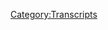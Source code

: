{{DEFAULTSORT:
    #_TRANSCRIPT_0500:November 5-6, 2020
}}{{Transcript
    | title         = [[500: November 5-6, 2020]]
    | caption       = [https://knowledgefight.libsyn.com/500-november-5-6-2020 Listen to this episode on Libsyn]
    | episodeNumber = [[500: November 5-6, 2020|500]]
    | length        = 01:46:39
}}

{{MessageBox
    | header     = Warning: Bot Generated Content
    | text       = This transcript was automatically generated by transcription software and likely contains many mistakes and misattributions. Please check the audio for definitive quotes, attribution, and context.
    | image      = N3yvass4myg91.webp
    | imagewidth = 50px
    | id         = warning
}}

{{TranscriptBlock
    | name      = Unknown Speaker
    | timestamp = 00:00:00.000
    | text      = N-N-N-N-N-N-N-Knowledge Fight
}}

{{TranscriptBlock
    | name      = Unknown Speaker
    | timestamp = 00:00:12.960
    | text      = Damn, Ed, Jordan, I am sweating
}}

{{TranscriptBlock
    | name      = Unknown Speaker
    | timestamp = 00:00:18.039
    | text      = Knowledgefight.com, it's time to pray
}}

{{TranscriptBlock
    | name      = Unknown Speaker
    | timestamp = 00:00:21.280
    | text      = I have great respect for Knowledgefight
}}

{{TranscriptBlock
    | name      = Unknown Speaker
    | timestamp = 00:00:23.879
    | text      = Knowledgefight
}}

{{TranscriptBlock
    | name      = Unknown Speaker
    | timestamp = 00:00:25.160
    | text      = I'm sick of them posing as if they're the good guys
}}

{{TranscriptBlock
    | name      = Unknown Speaker
    | timestamp = 00:00:27.399
    | text      = Saying we are the bad guys
}}

{{TranscriptBlock
    | name      = Unknown Speaker
    | timestamp = 00:00:28.960
    | text      = Knowledgefight
}}

{{TranscriptBlock
    | name      = Unknown Speaker
    | timestamp = 00:00:30.039
    | text      = Dan and Jordan
}}

{{TranscriptBlock
    | name      = Unknown Speaker
    | timestamp = 00:00:31.039
    | text      = Knowledgefight
}}

{{TranscriptBlock
    | name      = Unknown Speaker
    | timestamp = 00:00:32.200
    | text      = Riddleware, riddleware, riddleware
}}

{{TranscriptBlock
    | name      = Unknown Speaker
    | timestamp = 00:00:34.280
    | text      = I need, I need money
}}

{{TranscriptBlock
    | name      = Unknown Speaker
    | timestamp = 00:00:36.439
    | text      = Riddleware, riddleware, riddleware
}}

{{TranscriptBlock
    | name      = Unknown Speaker
    | timestamp = 00:00:39.359
    | text      = Andy and Kansas
}}

{{TranscriptBlock
    | name      = Unknown Speaker
    | timestamp = 00:00:40.479
    | text      = Andy and Kansas
}}

{{TranscriptBlock
    | name      = Unknown Speaker
    | timestamp = 00:00:42.159
    | text      = Stop it
}}

{{TranscriptBlock
    | name      = Unknown Speaker
    | timestamp = 00:00:42.840
    | text      = Andy and Kansas
}}

{{TranscriptBlock
    | name      = Unknown Speaker
    | timestamp = 00:00:43.679
    | text      = Andy and Kansas
}}

{{TranscriptBlock
    | name      = Unknown Speaker
    | timestamp = 00:00:44.679
    | text      = Andy and Kansas
}}

{{TranscriptBlock
    | name      = Unknown Speaker
    | timestamp = 00:00:46.240
    | text      = It's time to pray
}}

{{TranscriptBlock
    | name      = Unknown Speaker
    | timestamp = 00:00:47.119
    | text      = Andy and Kansas, you're on the air, thanks for holding us
}}

{{TranscriptBlock
    | name      = Unknown Speaker
    | timestamp = 00:00:49.439
    | text      = Hello Alex, I'm a first time caller, I'm a huge fan
}}

{{TranscriptBlock
    | name      = Unknown Speaker
    | timestamp = 00:00:51.799
    | text      = I love your room
}}

{{TranscriptBlock
    | name      = Unknown Speaker
    | timestamp = 00:00:53.000
    | text      = Knowledgefight
}}

{{TranscriptBlock
    | name      = Unknown Speaker
    | timestamp = 00:00:54.039
    | text      = N-N-N-N-N-Knowledgefight.com
}}

{{TranscriptBlock
    | name      = Unknown Speaker
    | timestamp = 00:00:57.000
    | text      = I love you
}}

{{TranscriptBlock
    | name      = Unknown Speaker
    | timestamp = 00:00:59.439
    | text      = Hey everybody, welcome back to Knowledgefight, I'm Dan
}}

{{TranscriptBlock
    | name      = Unknown Speaker
    | timestamp = 00:01:01.320
    | text      = I'm Jordan
}}

{{TranscriptBlock
    | name      = Unknown Speaker
    | timestamp = 00:01:01.920
    | text      = We're a couple dudes, like to sit around, drink novelty beverages
}}

{{TranscriptBlock
    | name      = Unknown Speaker
    | timestamp = 00:01:04.079
    | text      = and talk a little bit about Alex Jones
}}

{{TranscriptBlock
    | name      = Unknown Speaker
    | timestamp = 00:01:05.879
    | text      = Oh indeed we are Dan
}}

{{TranscriptBlock
    | name      = Unknown Speaker
    | timestamp = 00:01:07.359
    | text      = Jordan
}}

{{TranscriptBlock
    | name      = Unknown Speaker
    | timestamp = 00:01:07.799
    | text      = Dan!
}}

{{TranscriptBlock
    | name      = Unknown Speaker
    | timestamp = 00:01:08.439
    | text      = Jordan!
}}

{{TranscriptBlock
    | name      = Unknown Speaker
    | timestamp = 00:01:09.120
    | text      = Quick question for you
}}

{{TranscriptBlock
    | name      = Unknown Speaker
    | timestamp = 00:01:09.879
    | text      = What's up?
}}

{{TranscriptBlock
    | name      = Unknown Speaker
    | timestamp = 00:01:10.359
    | text      = What's your bright spot today?
}}

{{TranscriptBlock
    | name      = Unknown Speaker
    | timestamp = 00:01:11.239
    | text      = My bright spot today, Jordan, is something, it actually happened a little bit back
}}

{{TranscriptBlock
    | name      = Unknown Speaker
    | timestamp = 00:01:16.040
    | text      = but it's something I've been reflecting on and it's appropriate for the 500th episode
}}

{{TranscriptBlock
    | name      = Unknown Speaker
    | timestamp = 00:01:21.640
    | text      = that we're doing here
}}

{{TranscriptBlock
    | name      = Unknown Speaker
    | timestamp = 00:01:22.319
    | text      = Oh, nice way to smooth in that little 500 reference
}}

{{TranscriptBlock
    | name      = Unknown Speaker
    | timestamp = 00:01:25.959
    | text      = Yeah, for sure, I'm very, you know, so it's all about smoothness
}}

{{TranscriptBlock
    | name      = Unknown Speaker
    | timestamp = 00:01:29.079
    | text      = I like it, I like it
}}

{{TranscriptBlock
    | name      = Unknown Speaker
    | timestamp = 00:01:30.280
    | text      = Um, so I recently was asked or invited by listener Sarah Beth to give a little bit of a Q&A session
}}

{{TranscriptBlock
    | name      = Unknown Speaker
    | timestamp = 00:01:38.640
    | text      = discussion with a college course that she presides over
}}

{{TranscriptBlock
    | name      = Unknown Speaker
    | timestamp = 00:01:43.439
    | text      = and it was just such a rewarding, interesting experience to be, you know, asked to talk to these college students
}}

{{TranscriptBlock
    | name      = Unknown Speaker
    | timestamp = 00:01:51.799
    | text      = about, you know, issues like researching topics
}}

{{TranscriptBlock
    | name      = Unknown Speaker
    | timestamp = 00:01:55.560
    | text      = and it was, it was amazing
}}

{{TranscriptBlock
    | name      = Unknown Speaker
    | timestamp = 00:01:58.000
    | text      = and I can't thank Sarah Beth enough for inviting me and these kids were great
}}

{{TranscriptBlock
    | name      = Unknown Speaker
    | timestamp = 00:02:02.560
    | text      = Although scary, I'm scared
}}

{{TranscriptBlock
    | name      = Unknown Speaker
    | timestamp = 00:02:04.040
    | text      = Sure, sure
}}

{{TranscriptBlock
    | name      = Unknown Speaker
    | timestamp = 00:02:04.760
    | text      = I'm scared of college kids
}}

{{TranscriptBlock
    | name      = Unknown Speaker
    | timestamp = 00:02:05.799
    | text      = Sure, naturally
}}

{{TranscriptBlock
    | name      = Unknown Speaker
    | timestamp = 00:02:06.640
    | text      = For one, because they look so young and they are adults, technically
}}

{{TranscriptBlock
    | name      = Unknown Speaker
    | timestamp = 00:02:10.240
    | text      = Yeah
}}

{{TranscriptBlock
    | name      = Unknown Speaker
    | timestamp = 00:02:10.479
    | text      = That scares the shit out of me
}}

{{TranscriptBlock
    | name      = Unknown Speaker
    | timestamp = 00:02:11.560
    | text      = Yeah, that is a problem
}}

{{TranscriptBlock
    | name      = Unknown Speaker
    | timestamp = 00:02:13.199
    | text      = And then also, like, I remember back when I was in college, I would just be disapproving by nature
}}

{{TranscriptBlock
    | name      = Unknown Speaker
    | timestamp = 00:02:18.080
    | text      = sort of like the default look on your face is
}}

{{TranscriptBlock
    | name      = Unknown Speaker
    | timestamp = 00:02:20.479
    | text      = Sure, sure, sure, sure
}}

{{TranscriptBlock
    | name      = Unknown Speaker
    | timestamp = 00:02:21.199
    | text      = Yeah, you're in class
}}

{{TranscriptBlock
    | name      = Unknown Speaker
    | timestamp = 00:02:22.280
    | text      = Yeah, yeah
}}

{{TranscriptBlock
    | name      = Unknown Speaker
    | timestamp = 00:02:22.879
    | text      = You know, I'm used to being a stand-up and I want to elicit a response
}}

{{TranscriptBlock
    | name      = Unknown Speaker
    | timestamp = 00:02:27.080
    | text      = Sure, sure
}}

{{TranscriptBlock
    | name      = Unknown Speaker
    | timestamp = 00:02:27.599
    | text      = A positive response from the
}}

{{TranscriptBlock
    | name      = Unknown Speaker
    | timestamp = 00:02:28.840
    | text      = Yeah, yeah, yeah
}}

{{TranscriptBlock
    | name      = Unknown Speaker
    | timestamp = 00:02:29.520
    | text      = And so it's always tough to imagine, like, just even myself back in college
}}

{{TranscriptBlock
    | name      = Unknown Speaker
    | timestamp = 00:02:34.520
    | text      = Oh, yeah
}}

{{TranscriptBlock
    | name      = Unknown Speaker
    | timestamp = 00:02:35.039
    | text      = Like, to try and look at my face
}}

{{TranscriptBlock
    | name      = Unknown Speaker
    | timestamp = 00:02:37.039
    | text      = Trying to convey a message
}}

{{TranscriptBlock
    | name      = Unknown Speaker
    | timestamp = 00:02:38.240
    | text      = You know, we've had plenty of friends who've gone back and forth from doing stand-up and teaching
}}

{{TranscriptBlock
    | name      = Unknown Speaker
    | timestamp = 00:02:42.319
    | text      = You know, like they were teachers while they were stand-ups
}}

{{TranscriptBlock
    | name      = Unknown Speaker
    | timestamp = 00:02:44.400
    | text      = and it never occurred to me that you would have to stand up in front of all the same types of people
}}

{{TranscriptBlock
    | name      = Unknown Speaker
    | timestamp = 00:02:50.479
    | text      = but they don't make a response at all
}}

{{TranscriptBlock
    | name      = Unknown Speaker
    | timestamp = 00:02:53.240
    | text      = Yeah, it's
}}

{{TranscriptBlock
    | name      = Unknown Speaker
    | timestamp = 00:02:53.719
    | text      = That's infuriating
}}

{{TranscriptBlock
    | name      = Unknown Speaker
    | timestamp = 00:02:54.319
    | text      = It's terrifying because they're a crowd, but they're not a crowd
}}

{{TranscriptBlock
    | name      = Unknown Speaker
    | timestamp = 00:02:57.280
    | text      = Yeah, they're not a crowd
}}

{{TranscriptBlock
    | name      = Unknown Speaker
    | timestamp = 00:02:58.240
    | text      = Yeah
}}

{{TranscriptBlock
    | name      = Unknown Speaker
    | timestamp = 00:02:58.639
    | text      = I can't do crowd work
}}

{{TranscriptBlock
    | name      = Unknown Speaker
    | timestamp = 00:02:59.960
    | text      = I'm not going to do a little five minutes up top every time
}}

{{TranscriptBlock
    | name      = Unknown Speaker
    | timestamp = 00:03:02.759
    | text      = No, that's not going to work
}}

{{TranscriptBlock
    | name      = Unknown Speaker
    | timestamp = 00:03:04.039
    | text      = Yeah, so thank you so much to Sarah Beth and those students
}}

{{TranscriptBlock
    | name      = Unknown Speaker
    | timestamp = 00:03:07.159
    | text      = It was just a great experience
}}

{{TranscriptBlock
    | name      = Unknown Speaker
    | timestamp = 00:03:08.719
    | text      = That's really cool
}}

{{TranscriptBlock
    | name      = Unknown Speaker
    | timestamp = 00:03:09.680
    | text      = First time
}}

{{TranscriptBlock
    | name      = Unknown Speaker
    | timestamp = 00:03:11.080
    | text      = I get to call myself a guest lecturer now
}}

{{TranscriptBlock
    | name      = Unknown Speaker
    | timestamp = 00:03:13.719
    | text      = I think
}}

{{TranscriptBlock
    | name      = Unknown Speaker
    | timestamp = 00:03:14.400
    | text      = I believe you do
}}

{{TranscriptBlock
    | name      = Unknown Speaker
    | timestamp = 00:03:15.319
    | text      = I can put that in my title
}}

{{TranscriptBlock
    | name      = Unknown Speaker
    | timestamp = 00:03:16.080
    | text      = I believe you do, that's in there
}}

{{TranscriptBlock
    | name      = Unknown Speaker
    | timestamp = 00:03:17.800
    | text      = Yeah, so how about you?
}}

{{TranscriptBlock
    | name      = Unknown Speaker
    | timestamp = 00:03:18.800
    | text      = Oh, my bright spot, Dan, normally would be that Assassin's Creed Valhalla is coming out
}}

{{TranscriptBlock
    | name      = Unknown Speaker
    | timestamp = 00:03:25.000
    | text      = Sure, but not yet
}}

{{TranscriptBlock
    | name      = Unknown Speaker
    | timestamp = 00:03:26.000
    | text      = Not yet, it's not here
}}

{{TranscriptBlock
    | name      = Unknown Speaker
    | timestamp = 00:03:27.479
    | text      = Although we set a bad precedent with me being able to do a preemptive one with Pikmin
}}

{{TranscriptBlock
    | name      = Unknown Speaker
    | timestamp = 00:03:30.960
    | text      = That's true, that's true
}}

{{TranscriptBlock
    | name      = Unknown Speaker
    | timestamp = 00:03:32.240
    | text      = But I won't be choosing that because, Dan, my audiobook is finished and it is up on the website
}}

{{TranscriptBlock
    | name      = Unknown Speaker
    | timestamp = 00:03:37.840
    | text      = for everybody to download at their leisure
}}

{{TranscriptBlock
    | name      = Unknown Speaker
    | timestamp = 00:03:40.840
    | text      = Congratulations
}}

{{TranscriptBlock
    | name      = Unknown Speaker
    | timestamp = 00:03:41.599
    | text      = Yeah, it was cool, it was really fun to do
}}

{{TranscriptBlock
    | name      = Unknown Speaker
    | timestamp = 00:03:43.680
    | text      = Thank you very much for helping me produce it
}}

{{TranscriptBlock
    | name      = Unknown Speaker
    | timestamp = 00:03:45.439
    | text      = Sure, made a tiny cameo
}}

{{TranscriptBlock
    | name      = Unknown Speaker
    | timestamp = 00:03:47.039
    | text      = Yeah, absolutely
}}

{{TranscriptBlock
    | name      = Unknown Speaker
    | timestamp = 00:03:48.319
    | text      = Yeah, if you read it, there are some easter eggs and some weird things that are there on purpose
}}

{{TranscriptBlock
    | name      = Unknown Speaker
    | timestamp = 00:03:53.039
    | text      = I promise you to confuse you and kind of disorient things for a little bit
}}

{{TranscriptBlock
    | name      = Unknown Speaker
    | timestamp = 00:03:56.599
    | text      = Awesome
}}

{{TranscriptBlock
    | name      = Unknown Speaker
    | timestamp = 00:03:57.199
    | text      = Yeah, yeah
}}

{{TranscriptBlock
    | name      = Unknown Speaker
    | timestamp = 00:03:57.759
    | text      = And people can find that at thequietpartloud.com
}}

{{TranscriptBlock
    | name      = Unknown Speaker
    | timestamp = 00:03:59.960
    | text      = Indeed, yep, that's where they can find it
}}

{{TranscriptBlock
    | name      = Unknown Speaker
    | timestamp = 00:04:01.639
    | text      = I'm very proud of you, I'm excited that it's out and people can enjoy the fruits of your labor
}}

{{TranscriptBlock
    | name      = Unknown Speaker
    | timestamp = 00:04:07.120
    | text      = by which I mean screaming in my apartment
}}

{{TranscriptBlock
    | name      = Unknown Speaker
    | timestamp = 00:04:10.599
    | text      = If you want to go straight from listening to four hours of us talk
}}

{{TranscriptBlock
    | name      = Unknown Speaker
    | timestamp = 00:04:15.360
    | text      = and then instead get rid of the best part of this podcast, I think it's a great idea to listen to my audiobook
}}

{{TranscriptBlock
    | name      = Unknown Speaker
    | timestamp = 00:04:20.639
    | text      = Get rid of me and replace it with you doing voices
}}

{{TranscriptBlock
    | name      = Unknown Speaker
    | timestamp = 00:04:24.120
    | text      = More me, yeah
}}

{{TranscriptBlock
    | name      = Unknown Speaker
    | timestamp = 00:04:25.399
    | text      = Very exciting
}}

{{TranscriptBlock
    | name      = Unknown Speaker
    | timestamp = 00:04:26.279
    | text      = Yeah, it's not great
}}

{{TranscriptBlock
    | name      = Unknown Speaker
    | timestamp = 00:04:27.319
    | text      = Um, that's great, despite what you say
}}

{{TranscriptBlock
    | name      = Unknown Speaker
    | timestamp = 00:04:29.800
    | text      = Yeah, yeah, yeah, it's awesome, I'm very happy about it
}}

{{TranscriptBlock
    | name      = Unknown Speaker
    | timestamp = 00:04:32.360
    | text      = So, Jordan, today we got an interesting thing to do
}}

{{TranscriptBlock
    | name      = Unknown Speaker
    | timestamp = 00:04:35.600
    | text      = We're going to be talking about a little bit of Election Time Infowars
}}

{{TranscriptBlock
    | name      = Unknown Speaker
    | timestamp = 00:04:40.600
    | text      = Oh, yay, I've been hearing about things
}}

{{TranscriptBlock
    | name      = Unknown Speaker
    | timestamp = 00:04:43.839
    | text      = But things might be a little bit different than what people could have expected
}}

{{TranscriptBlock
    | name      = Unknown Speaker
    | timestamp = 00:04:48.480
    | text      = Last week, Jordan, we talked about how it would be too difficult to do an episode about the election
}}

{{TranscriptBlock
    | name      = Unknown Speaker
    | timestamp = 00:04:53.360
    | text      = to be released on that Wednesday
}}

{{TranscriptBlock
    | name      = Unknown Speaker
    | timestamp = 00:04:55.879
    | text      = And that remained true when it came time to record Friday's episode
}}

{{TranscriptBlock
    | name      = Unknown Speaker
    | timestamp = 00:04:59.879
    | text      = At that point, there was just too much uncertainty
}}

{{TranscriptBlock
    | name      = Unknown Speaker
    | timestamp = 00:05:02.480
    | text      = It felt very difficult to discuss the whole thing without having any feelings of closure about the election itself
}}

{{TranscriptBlock
    | name      = Unknown Speaker
    | timestamp = 00:05:08.720
    | text      = Now, as it stands on Sunday, as we record Monday's show, there's a bit more of a sense of finality
}}

{{TranscriptBlock
    | name      = Unknown Speaker
    | timestamp = 00:05:13.879
    | text      = All the networks have called the race for Biden, and it looks like the basis for any kind of legal challenge Trump's campaign could make
}}

{{TranscriptBlock
    | name      = Unknown Speaker
    | timestamp = 00:05:20.360
    | text      = It'll be weak, and it'll probably go nowhere
}}

{{TranscriptBlock
    | name      = Unknown Speaker
    | timestamp = 00:05:23.480
    | text      = Everybody celebrating the Biden win owes a huge raise of the glass to the on-the-ground organizers and voter registration activists
}}

{{TranscriptBlock
    | name      = Unknown Speaker
    | timestamp = 00:05:30.519
    | text      = in those battleground states that could easily have gone the other way
}}

{{TranscriptBlock
    | name      = Unknown Speaker
    | timestamp = 00:05:33.480
    | text      = Oh, easily
}}

{{TranscriptBlock
    | name      = Unknown Speaker
    | timestamp = 00:05:34.240
    | text      = It's still mind-blowing that it was anywhere near that close, but right now our country probably owes a deep debt of gratitude to a ton of people
}}

{{TranscriptBlock
    | name      = Unknown Speaker
    | timestamp = 00:05:41.759
    | text      = whose names you'll likely never know
}}

{{TranscriptBlock
    | name      = Unknown Speaker
    | timestamp = 00:05:43.920
    | text      = So, now, there's a bit more of a sense of what's going on
}}

{{TranscriptBlock
    | name      = Unknown Speaker
    | timestamp = 00:05:46.800
    | text      = I feel like I'm standing on more solid ground, so it's time to get to Alex's election coverage
}}

{{TranscriptBlock
    | name      = Unknown Speaker
    | timestamp = 00:05:51.199
    | text      = Let's see what happened
}}

{{TranscriptBlock
    | name      = Unknown Speaker
    | timestamp = 00:05:52.199
    | text      = Or maybe not
}}

{{TranscriptBlock
    | name      = Unknown Speaker
    | timestamp = 00:05:53.920
    | text      = As I reflected over the weekend, I had a bit of...
}}

{{TranscriptBlock
    | name      = Unknown Speaker
    | timestamp = 00:05:57.040
    | text      = I do like that twist
}}

{{TranscriptBlock
    | name      = Unknown Speaker
    | timestamp = 00:05:58.480
    | text      = That was a very good... I was like, yeah, that was the time when you're like, or maybe not, fuck you, Dan
}}

{{TranscriptBlock
    | name      = Unknown Speaker
    | timestamp = 00:06:03.120
    | text      = I had a bit of a realization, Jordan
}}

{{TranscriptBlock
    | name      = Unknown Speaker
    | timestamp = 00:06:05.319
    | text      = A large part of the motivation for me doing this podcast was my revulsion at seeing Alex and his crew laughing
}}

{{TranscriptBlock
    | name      = Unknown Speaker
    | timestamp = 00:06:10.800
    | text      = at the diverse crowds of Hillary supporters crying on election night 2016
}}

{{TranscriptBlock
    | name      = Unknown Speaker
    | timestamp = 00:06:14.879
    | text      = mocking what was, for many of them, a very real and justified existential fear
}}

{{TranscriptBlock
    | name      = Unknown Speaker
    | timestamp = 00:06:20.160
    | text      = So now, the tables are turned a little bit, and we have an opportunity to laugh at his behavior on election night when things didn't go his way
}}

{{TranscriptBlock
    | name      = Unknown Speaker
    | timestamp = 00:06:27.639
    | text      = Do we mock his tears, comfortable in the knowledge that they're probably fake?
}}

{{TranscriptBlock
    | name      = Unknown Speaker
    | timestamp = 00:06:31.399
    | text      = And even if they are real, the things he's afraid of aren't real?
}}

{{TranscriptBlock
    | name      = Unknown Speaker
    | timestamp = 00:06:35.480
    | text      = Is it just as bad for me to do a show where I relish in his election night lows?
}}

{{TranscriptBlock
    | name      = Unknown Speaker
    | timestamp = 00:06:40.879
    | text      = Obviously, the answer to that is no, it wouldn't be just as bad for me to do that
}}

{{TranscriptBlock
    | name      = Unknown Speaker
    | timestamp = 00:06:45.360
    | text      = Oh, of course not
}}

{{TranscriptBlock
    | name      = Unknown Speaker
    | timestamp = 00:06:45.879
    | text      = It would be totally cool, and maybe fun
}}

{{TranscriptBlock
    | name      = Unknown Speaker
    | timestamp = 00:06:48.160
    | text      = It'd be fine, it'd be great, I'd love it
}}

{{TranscriptBlock
    | name      = Unknown Speaker
    | timestamp = 00:06:50.120
    | text      = But also, I'm not going to do that, but for slightly different reasons
}}

{{TranscriptBlock
    | name      = Unknown Speaker
    | timestamp = 00:06:53.639
    | text      = What Alex Jones did on election night literally doesn't matter
}}

{{TranscriptBlock
    | name      = Unknown Speaker
    | timestamp = 00:06:57.120
    | text      = We can mock his freaking out and yelling the same bullshit he yells every day
}}

{{TranscriptBlock
    | name      = Unknown Speaker
    | timestamp = 00:07:01.160
    | text      = We can discuss his very dubious claim that he decided not to go on Rogan's livestream of his own accord
}}

{{TranscriptBlock
    | name      = Unknown Speaker
    | timestamp = 00:07:07.720
    | text      = We can talk about his obvious intentions to incite violence, but here's the thing
}}

{{TranscriptBlock
    | name      = Unknown Speaker
    | timestamp = 00:07:12.040
    | text      = The most disrespectful thing I think you can do in terms of Alex's election night coverage
}}

{{TranscriptBlock
    | name      = Unknown Speaker
    | timestamp = 00:07:18.120
    | text      = is to treat it how it deserves to be treated, and that's to say, who gives a shit?
}}

{{TranscriptBlock
    | name      = Unknown Speaker
    | timestamp = 00:07:22.319
    | text      = You asshole
}}

{{TranscriptBlock
    | name      = Unknown Speaker
    | timestamp = 00:07:23.120
    | text      = Eh, get the fuck out of here
}}

{{TranscriptBlock
    | name      = Unknown Speaker
    | timestamp = 00:07:24.160
    | text      = The lashing out, the tears, the yelling about demons, it's all meaningless
}}

{{TranscriptBlock
    | name      = Unknown Speaker
    | timestamp = 00:07:27.879
    | text      = Some pills might have gotten sold, but if I'm going for schadenfreude, I'm not going halfway
}}

{{TranscriptBlock
    | name      = Unknown Speaker
    | timestamp = 00:07:32.560
    | text      = And saying, we'll talk about your election coverage sometime, but it's totally not important now
}}

{{TranscriptBlock
    | name      = Unknown Speaker
    | timestamp = 00:07:37.279
    | text      = That's way harsher than playing clips of Alex yelling nonsense and then saying, haha, your guy lost
}}

{{TranscriptBlock
    | name      = Unknown Speaker
    | timestamp = 00:07:42.720
    | text      = Yeah, that's true
}}

{{TranscriptBlock
    | name      = Unknown Speaker
    | timestamp = 00:07:43.560
    | text      = So we're going to talk about the election coverage another time
}}

{{TranscriptBlock
    | name      = Unknown Speaker
    | timestamp = 00:07:47.480
    | text      = Maybe a year from now, who knows, I don't know
}}

{{TranscriptBlock
    | name      = Unknown Speaker
    | timestamp = 00:07:50.000
    | text      = But it's not out of respect for Alex and his crew in this difficult time, but out of a deeper disrespect
}}

{{TranscriptBlock
    | name      = Unknown Speaker
    | timestamp = 00:07:56.000
    | text      = I'd like it
}}

{{TranscriptBlock
    | name      = Unknown Speaker
    | timestamp = 00:07:56.680
    | text      = So fuck all of you at Infowars
}}

{{TranscriptBlock
    | name      = Unknown Speaker
    | timestamp = 00:07:59.120
    | text      = Yeah, this is a straight up needful things twist that you have right here
}}

{{TranscriptBlock
    | name      = Unknown Speaker
    | timestamp = 00:08:03.680
    | text      = The reality is that Alex is now entering uncharted territory
}}

{{TranscriptBlock
    | name      = Unknown Speaker
    | timestamp = 00:08:07.160
    | text      = His audience has been led to believe that any non-Trump win would be the result of large-scale election fraud
}}

{{TranscriptBlock
    | name      = Unknown Speaker
    | timestamp = 00:08:12.480
    | text      = thereby making any Biden presidency illegitimate
}}

{{TranscriptBlock
    | name      = Unknown Speaker
    | timestamp = 00:08:15.600
    | text      = Further, he's extensively characterized his opponents, from high-level politicians to street-level activists
}}

{{TranscriptBlock
    | name      = Unknown Speaker
    | timestamp = 00:08:21.560
    | text      = as pedophiles and vampires in the employ of the literal Christian devil
}}

{{TranscriptBlock
    | name      = Unknown Speaker
    | timestamp = 00:08:25.720
    | text      = Over and over again, he said that Trump getting elected was the equivalent of the biblical story of God giving a reprieve to Nineveh
}}

{{TranscriptBlock
    | name      = Unknown Speaker
    | timestamp = 00:08:33.159
    | text      = In that story, Jonah is enlisted by God to warn the people of Nineveh to repent of their evil ways
}}

{{TranscriptBlock
    | name      = Unknown Speaker
    | timestamp = 00:08:38.519
    | text      = But he decides to go somewhere else
}}

{{TranscriptBlock
    | name      = Unknown Speaker
    | timestamp = 00:08:40.399
    | text      = He ends up getting swallowed by a whale and then realizes, I got a job to do
}}

{{TranscriptBlock
    | name      = Unknown Speaker
    | timestamp = 00:08:43.919
    | text      = So he goes to Nineveh after he gets out of the whale
}}

{{TranscriptBlock
    | name      = Unknown Speaker
    | timestamp = 00:08:47.200
    | text      = And then he convinces everyone there to repent
}}

{{TranscriptBlock
    | name      = Unknown Speaker
    | timestamp = 00:08:49.639
    | text      = thereby saving the city from God's judgment and destruction
}}

{{TranscriptBlock
    | name      = Unknown Speaker
    | timestamp = 00:08:52.759
    | text      = According to the way Alex characterizes Trump's role as being reminiscent of this story
}}

{{TranscriptBlock
    | name      = Unknown Speaker
    | timestamp = 00:08:57.720
    | text      = combined with the people of the United States not deciding to repent by getting on board with Trump
}}

{{TranscriptBlock
    | name      = Unknown Speaker
    | timestamp = 00:09:02.440
    | text      = this naturally leads to a different conclusion than Jonah's story
}}

{{TranscriptBlock
    | name      = Unknown Speaker
    | timestamp = 00:09:05.679
    | text      = We're all gonna get eaten by a bigger whale
}}

{{TranscriptBlock
    | name      = Unknown Speaker
    | timestamp = 00:09:08.080
    | text      = This is kind of more like Sodom and Gomorrah in the way that Alex is characterizing it
}}

{{TranscriptBlock
    | name      = Unknown Speaker
    | timestamp = 00:09:13.080
    | text      = If you take Alex seriously, Alex has taught his audience that his enemies are literal demons
}}

{{TranscriptBlock
    | name      = Unknown Speaker
    | timestamp = 00:09:17.360
    | text      = dead set on the killing of the entire planet to appease Lucifer and turn into robots or whatever
}}

{{TranscriptBlock
    | name      = Unknown Speaker
    | timestamp = 00:09:22.720
    | text      = and that Trump was the US's only chance to repent and be saved
}}

{{TranscriptBlock
    | name      = Unknown Speaker
    | timestamp = 00:09:26.639
    | text      = Now that that has been passed, it seems like it's time to become a full-on wrath of God doomsday preacher
}}

{{TranscriptBlock
    | name      = Unknown Speaker
    | timestamp = 00:09:32.279
    | text      = That's one possible avenue Alex could be going down
}}

{{TranscriptBlock
    | name      = Unknown Speaker
    | timestamp = 00:09:35.200
    | text      = I honestly have no idea what Alex's pivot will be
}}

{{TranscriptBlock
    | name      = Unknown Speaker
    | timestamp = 00:09:37.840
    | text      = but I'm interested to see how much of the stuff he retains and how much he just pretends
}}

{{TranscriptBlock
    | name      = Unknown Speaker
    | timestamp = 00:09:41.559
    | text      = I never said that shit
}}

{{TranscriptBlock
    | name      = Unknown Speaker
    | timestamp = 00:09:43.039
    | text      = His audience is captured so he could just start walking another direction
}}

{{TranscriptBlock
    | name      = Unknown Speaker
    | timestamp = 00:09:46.519
    | text      = and as long as he talks fast enough and jingles those keys around
}}

{{TranscriptBlock
    | name      = Unknown Speaker
    | timestamp = 00:09:49.799
    | text      = he'll retain some percentage of the audience
}}

{{TranscriptBlock
    | name      = Unknown Speaker
    | timestamp = 00:09:52.200
    | text      = Some new lieutenant colonel will tell Alex about some new piece of intel that'll make everything make sense
}}

{{TranscriptBlock
    | name      = Unknown Speaker
    | timestamp = 00:09:57.360
    | text      = how there's still good guys fighting off the devil inside the government or something
}}

{{TranscriptBlock
    | name      = Unknown Speaker
    | timestamp = 00:10:01.240
    | text      = We'll see what he ends up doing
}}

{{TranscriptBlock
    | name      = Unknown Speaker
    | timestamp = 00:10:02.600
    | text      = but I've learned not just to assume that the boat is gonna sink
}}

{{TranscriptBlock
    | name      = Unknown Speaker
    | timestamp = 00:10:05.840
    | text      = because it looks like, boy, that boat has gotta sink
}}

{{TranscriptBlock
    | name      = Unknown Speaker
    | timestamp = 00:10:09.320
    | text      = Alex still has a few cards left to play
}}

{{TranscriptBlock
    | name      = Unknown Speaker
    | timestamp = 00:10:11.360
    | text      = The boat should have enough holes in it and his box should have no air holes in it
}}

{{TranscriptBlock
    | name      = Unknown Speaker
    | timestamp = 00:10:17.720
    | text      = and that should be enough to take him down, but it doesn't seem to be
}}

{{TranscriptBlock
    | name      = Unknown Speaker
    | timestamp = 00:10:20.600
    | text      = For sure
}}

{{TranscriptBlock
    | name      = Unknown Speaker
    | timestamp = 00:10:21.720
    | text      = So I'm going to leave desperate and intensely boring electoral Alex to his games
}}

{{TranscriptBlock
    | name      = Unknown Speaker
    | timestamp = 00:10:27.360
    | text      = He can try to whip up excitement about his attempt at branding Trump's lame duck session as the 79 days of hell
}}

{{TranscriptBlock
    | name      = Unknown Speaker
    | timestamp = 00:10:33.200
    | text      = but I don't think that's gonna catch on
}}

{{TranscriptBlock
    | name      = Unknown Speaker
    | timestamp = 00:10:35.039
    | text      = and I wouldn't be surprised if Alex even loses interest in it before January comes around
}}

{{TranscriptBlock
    | name      = Unknown Speaker
    | timestamp = 00:10:38.960
    | text      = Oh yeah
}}

{{TranscriptBlock
    | name      = Unknown Speaker
    | timestamp = 00:10:39.519
    | text      = But where does that leave us?
}}

{{TranscriptBlock
    | name      = Unknown Speaker
    | timestamp = 00:10:40.840
    | text      = What are we gonna cover here for today's episode?
}}

{{TranscriptBlock
    | name      = Unknown Speaker
    | timestamp = 00:10:43.000
    | text      = Episode 500
}}

{{TranscriptBlock
    | name      = Unknown Speaker
    | timestamp = 00:10:44.519
    | text      = Well, I've found that this show works best when I follow my heart and my instincts
}}

{{TranscriptBlock
    | name      = Unknown Speaker
    | timestamp = 00:10:48.320
    | text      = and there's only one thing that I want to talk about today
}}

{{TranscriptBlock
    | name      = Unknown Speaker
    | timestamp = 00:10:50.720
    | text      = and that's how Infowars has been reeling at the beginning of this 79 days of hell
}}

{{TranscriptBlock
    | name      = Unknown Speaker
    | timestamp = 00:10:56.200
    | text      = We could talk about Alex going to Maricopa County on Thursday
}}

{{TranscriptBlock
    | name      = Unknown Speaker
    | timestamp = 00:10:59.559
    | text      = and using an adult-sized bullhorn to yell about how they needed to stop counting ballots
}}

{{TranscriptBlock
    | name      = Unknown Speaker
    | timestamp = 00:11:03.639
    | text      = but honestly that just seems like a waste of time
}}

{{TranscriptBlock
    | name      = Unknown Speaker
    | timestamp = 00:11:06.320
    | text      = The race in Arizona has been called for Biden
}}

{{TranscriptBlock
    | name      = Unknown Speaker
    | timestamp = 00:11:08.080
    | text      = and honestly that wasn't much more than a sad and entirely predictable publicity stunt on Alex's part
}}

{{TranscriptBlock
    | name      = Unknown Speaker
    | timestamp = 00:11:14.200
    | text      = No, that would be a waste of time
}}

{{TranscriptBlock
    | name      = Unknown Speaker
    | timestamp = 00:11:16.440
    | text      = What I want to discuss is something far more important
}}

{{TranscriptBlock
    | name      = Unknown Speaker
    | timestamp = 00:11:19.080
    | text      = which is what happens to a propaganda outlet that's run by a tyrannical central authority
}}

{{TranscriptBlock
    | name      = Unknown Speaker
    | timestamp = 00:11:23.720
    | text      = when their anointed God King is losing an election
}}

{{TranscriptBlock
    | name      = Unknown Speaker
    | timestamp = 00:11:26.399
    | text      = and their tyrannical central authority runs off to Arizona to do a publicity stunt
}}

{{TranscriptBlock
    | name      = Unknown Speaker
    | timestamp = 00:11:31.120
    | text      = How does the leaderless and almost certainly confused underling who works there
}}

{{TranscriptBlock
    | name      = Unknown Speaker
    | timestamp = 00:11:35.559
    | text      = how do they keep the operation going?
}}

{{TranscriptBlock
    | name      = Unknown Speaker
    | timestamp = 00:11:37.559
    | text      = How do they respond?
}}

{{TranscriptBlock
    | name      = Unknown Speaker
    | timestamp = 00:11:38.559
    | text      = Wait, how long has he been gone?
}}

{{TranscriptBlock
    | name      = Unknown Speaker
    | timestamp = 00:11:40.000
    | text      = Well, he's back now but in the period he left on Thursday after his show
}}

{{TranscriptBlock
    | name      = Unknown Speaker
    | timestamp = 00:11:44.559
    | text      = and then I think he got back on like Saturday
}}

{{TranscriptBlock
    | name      = Unknown Speaker
    | timestamp = 00:11:46.919
    | text      = Okay, so for two days he just wasn't there
}}

{{TranscriptBlock
    | name      = Unknown Speaker
    | timestamp = 00:11:49.879
    | text      = He might have been back on Friday, I'm not entirely sure
}}

{{TranscriptBlock
    | name      = Unknown Speaker
    | timestamp = 00:11:51.960
    | text      = We're going to be covering Thursday evening into Friday morning
}}

{{TranscriptBlock
    | name      = Unknown Speaker
    | timestamp = 00:11:56.639
    | text      = and just sort of what goes on when the daddy's gone
}}

{{TranscriptBlock
    | name      = Unknown Speaker
    | timestamp = 00:12:00.240
    | text      = Right, so we're going to watch a bunch of incompetent people scramble around
}}

{{TranscriptBlock
    | name      = Unknown Speaker
    | timestamp = 00:12:03.960
    | text      = A little bit
}}

{{TranscriptBlock
    | name      = Unknown Speaker
    | timestamp = 00:12:04.440
    | text      = and it's going to be fantastic
}}

{{TranscriptBlock
    | name      = Unknown Speaker
    | timestamp = 00:12:05.279
    | text      = A little bit
}}

{{TranscriptBlock
    | name      = Unknown Speaker
    | timestamp = 00:12:05.960
    | text      = We're also going to hear Alex's show on Thursday
}}

{{TranscriptBlock
    | name      = Unknown Speaker
    | timestamp = 00:12:08.399
    | text      = A bit of that as well
}}

{{TranscriptBlock
    | name      = Unknown Speaker
    | timestamp = 00:12:10.080
    | text      = I present to you, Jordan, episode 500
}}

{{TranscriptBlock
    | name      = Unknown Speaker
    | timestamp = 00:12:12.559
    | text      = or why Infowars doesn't work without Alex
}}

{{TranscriptBlock
    | name      = Unknown Speaker
    | timestamp = 00:12:16.559
    | text      = Okay
}}

{{TranscriptBlock
    | name      = Unknown Speaker
    | timestamp = 00:12:17.159
    | text      = But before we get down to business on that
}}

{{TranscriptBlock
    | name      = Unknown Speaker
    | timestamp = 00:12:19.600
    | text      = got to give a shout out to folks who have made these past 500 episodes possible
}}

{{TranscriptBlock
    | name      = Unknown Speaker
    | timestamp = 00:12:23.279
    | text      = Oh, nicely done
}}

{{TranscriptBlock
    | name      = Unknown Speaker
    | timestamp = 00:12:24.759
    | text      = So first, KevKev, please, thank you so much, you are now a policy wonk
}}

{{TranscriptBlock
    | name      = Unknown Speaker
    | timestamp = 00:12:28.799
    | text      = I'm a policy wonk
}}

{{TranscriptBlock
    | name      = Unknown Speaker
    | timestamp = 00:12:29.879
    | text      = Thank you very much, KevKev
}}

{{TranscriptBlock
    | name      = Unknown Speaker
    | timestamp = 00:12:31.399
    | text      = Thank you, next, DJ Booth, thank you so much, you are now a policy wonk
}}

{{TranscriptBlock
    | name      = Unknown Speaker
    | timestamp = 00:12:34.639
    | text      = I'm a policy wonk
}}

{{TranscriptBlock
    | name      = Unknown Speaker
    | timestamp = 00:12:35.720
    | text      = Thanks, DJ Booth
}}

{{TranscriptBlock
    | name      = Unknown Speaker
    | timestamp = 00:12:36.759
    | text      = Thank you so much, next, SickFucker, thank you so much, you are now a policy wonk
}}

{{TranscriptBlock
    | name      = Unknown Speaker
    | timestamp = 00:12:40.000
    | text      = I'm a policy wonk
}}

{{TranscriptBlock
    | name      = Unknown Speaker
    | timestamp = 00:12:41.039
    | text      = Thanks, SickFucker
}}

{{TranscriptBlock
    | name      = Unknown Speaker
    | timestamp = 00:12:42.519
    | text      = Also, that's just all vowels taken out
}}

{{TranscriptBlock
    | name      = Unknown Speaker
    | timestamp = 00:12:44.759
    | text      = I didn't know how else to -  I couldn't just say so...
}}

{{TranscriptBlock
    | name      = Unknown Speaker
    | timestamp = 00:12:47.179
    | text      = Anyway, Dr. Milton Wigglesworth, thank you so much, you are now a policy wonk
}}

{{TranscriptBlock
    | name      = Unknown Speaker
    | timestamp = 00:12:51.279
    | text      = I'm a policy wonk
}}

{{TranscriptBlock
    | name      = Unknown Speaker
    | timestamp = 00:12:52.399
    | text      = Thank you very much, Dr. Milton
}}

{{TranscriptBlock
    | name      = Unknown Speaker
    | timestamp = 00:12:53.840
    | text      = Thank you, next Antifa Bogeyman, thank you so much, you are now a policy wonk
}}

{{TranscriptBlock
    | name      = Unknown Speaker
    | timestamp = 00:12:57.200
    | text      = I'm a policy wonk
}}

{{TranscriptBlock
    | name      = Unknown Speaker
    | timestamp = 00:12:58.200
    | text      = Ah, thank you very much, Antifa Bogeyman
}}

{{TranscriptBlock
    | name      = Unknown Speaker
    | timestamp = 00:13:00.440
    | text      = Thank you, next, Amber A, thank you so much, you are now a policy wonk
}}

{{TranscriptBlock
    | name      = Unknown Speaker
    | timestamp = 00:13:04.240
    | text      = I'm a policy wonk
}}

{{TranscriptBlock
    | name      = Unknown Speaker
    | timestamp = 00:13:05.240
    | text      = Thanks, Amber
}}

{{TranscriptBlock
    | name      = Unknown Speaker
    | timestamp = 00:13:06.080
    | text      = Thank you, next, Kristopher R, thank you so much, you are now a policy wonk
}}

{{TranscriptBlock
    | name      = Unknown Speaker
    | timestamp = 00:13:09.679
    | text      = I'm a policy wonk
}}

{{TranscriptBlock
    | name      = Unknown Speaker
    | timestamp = 00:13:10.799
    | text      = Thanks, Christopher
}}

{{TranscriptBlock
    | name      = Unknown Speaker
    | timestamp = 00:13:12.000
    | text      = And then I'd like to give a shout-out to someone who donated on Elevated Level, we appreciate
}}

{{TranscriptBlock
    | name      = Unknown Speaker
    | timestamp = 00:13:15.720
    | text      = that very much.
}}

{{TranscriptBlock
    | name      = Unknown Speaker
    | timestamp = 00:13:16.879
    | text      = And this person has a bone to pick with someone named Peter from Denmark, one of our listeners,
}}

{{TranscriptBlock
    | name      = Unknown Speaker
    | timestamp = 00:13:22.879
    | text      = who is the ordained ruler of the wonks in Denmark.
}}

{{TranscriptBlock
    | name      = Unknown Speaker
    | timestamp = 00:13:27.240
    | text      = I did not know that.
}}

{{TranscriptBlock
    | name      = Unknown Speaker
    | timestamp = 00:13:28.240
    | text      = There apparently is tension in Denmark, and there may actually be a bit of a feud.
}}

{{TranscriptBlock
    | name      = Unknown Speaker
    | timestamp = 00:13:34.039
    | text      = Are you saying there's literally trouble in Denmark?
}}

{{TranscriptBlock
    | name      = Unknown Speaker
    | timestamp = 00:13:35.840
    | text      = There may be trouble in Denmark.
}}

{{TranscriptBlock
    | name      = Unknown Speaker
    | timestamp = 00:13:37.279
    | text      = All right, okay.
}}

{{TranscriptBlock
    | name      = Unknown Speaker
    | timestamp = 00:13:39.919
    | text      = We have a contender for the title of blank of Denmark.
}}

{{TranscriptBlock
    | name      = Unknown Speaker
    | timestamp = 00:13:44.879
    | text      = Okay.
}}

{{TranscriptBlock
    | name      = Unknown Speaker
    | timestamp = 00:13:45.879
    | text      = So we have Peter from Denmark, who's now been the from Denmark.
}}

{{TranscriptBlock
    | name      = Unknown Speaker
    | timestamp = 00:13:48.519
    | text      = He's the only from Denmark.
}}

{{TranscriptBlock
    | name      = Unknown Speaker
    | timestamp = 00:13:49.519
    | text      = But now we have Dines M from Denmark.
}}

{{TranscriptBlock
    | name      = Unknown Speaker
    | timestamp = 00:13:52.799
    | text      = Thank you so much.
}}

{{TranscriptBlock
    | name      = Unknown Speaker
    | timestamp = 00:13:53.799
    | text      = You are now a technocrat.
}}

{{TranscriptBlock
    | name      = Unknown Speaker
    | timestamp = 00:13:54.799
    | text      = I'm a policy wonk.
}}

{{TranscriptBlock
    | name      = Unknown Speaker
    | timestamp = 00:13:55.799
    | text      = Crikey, mate.
}}

{{TranscriptBlock
    | name      = Unknown Speaker
    | timestamp = 00:13:56.799
    | text      = That's fantastic.
}}

{{TranscriptBlock
    | name      = Unknown Speaker
    | timestamp = 00:13:57.799
    | text      = Have yourself a brew.
}}

{{TranscriptBlock
    | name      = Unknown Speaker
    | timestamp = 00:13:58.799
    | text      = How's your 401k doing, bro?
}}

{{TranscriptBlock
    | name      = Unknown Speaker
    | timestamp = 00:13:59.799
    | text      = All right, we got to go full tilt boogie on this, Watson, all right?
}}

{{TranscriptBlock
    | name      = Unknown Speaker
    | timestamp = 00:14:02.559
    | text      = Let's just get down to business.
}}

{{TranscriptBlock
    | name      = Unknown Speaker
    | timestamp = 00:14:04.059
    | text      = We ain't making that money off that heroin.
}}

{{TranscriptBlock
    | name      = Unknown Speaker
    | timestamp = 00:14:06.120
    | text      = Why are you pimps so good?
}}

{{TranscriptBlock
    | name      = Unknown Speaker
    | timestamp = 00:14:08.059
    | text      = My neck is freakishly large.
}}

{{TranscriptBlock
    | name      = Unknown Speaker
    | timestamp = 00:14:09.700
    | text      = I declare info war on you.
}}

{{TranscriptBlock
    | name      = Unknown Speaker
    | timestamp = 00:14:12.360
    | text      = Thank you so much, Dines.
}}

{{TranscriptBlock
    | name      = Unknown Speaker
    | timestamp = 00:14:13.360
    | text      = Yes, thank you very much, Dines from Denmark.
}}

{{TranscriptBlock
    | name      = Unknown Speaker
    | timestamp = 00:14:15.720
    | text      = I'm going to stay out of this conflict and see who comes out on top, and then say that
}}

{{TranscriptBlock
    | name      = Unknown Speaker
    | timestamp = 00:14:19.799
    | text      = I was always on this side to pick it up.
}}

{{TranscriptBlock
    | name      = Unknown Speaker
    | timestamp = 00:14:21.480
    | text      = What are you, Ireland?
}}

{{TranscriptBlock
    | name      = Unknown Speaker
    | timestamp = 00:14:22.480
    | text      = Come on now.
}}

{{TranscriptBlock
    | name      = Unknown Speaker
    | timestamp = 00:14:23.480
    | text      = Finally, a special wonk shout out I'd like to make is to Bex, who sent us a wonderful
}}

{{TranscriptBlock
    | name      = Unknown Speaker
    | timestamp = 00:14:28.080
    | text      = care package a while back.
}}

{{TranscriptBlock
    | name      = Unknown Speaker
    | timestamp = 00:14:29.840
    | text      = I thought that we'd done the whole technocrat shout out, but I believe we might have forgotten,
}}

{{TranscriptBlock
    | name      = Unknown Speaker
    | timestamp = 00:14:34.240
    | text      = or maybe...
}}

{{TranscriptBlock
    | name      = Unknown Speaker
    | timestamp = 00:14:35.240
    | text      = I'm not entirely sure what happened.
}}

{{TranscriptBlock
    | name      = Unknown Speaker
    | timestamp = 00:14:36.240
    | text      = I believe we've already done it in the past.
}}

{{TranscriptBlock
    | name      = Unknown Speaker
    | timestamp = 00:14:37.600
    | text      = Maybe.
}}

{{TranscriptBlock
    | name      = Unknown Speaker
    | timestamp = 00:14:38.600
    | text      = There are a handful of us, if we did mess up or miss it, so I want to attempt to right
}}

{{TranscriptBlock
    | name      = Unknown Speaker
    | timestamp = 00:14:42.639
    | text      = this wrong by declaring that Bex, you're not a technocrat.
}}

{{TranscriptBlock
    | name      = Unknown Speaker
    | timestamp = 00:14:46.240
    | text      = No, no, no, no.
}}

{{TranscriptBlock
    | name      = Unknown Speaker
    | timestamp = 00:14:47.639
    | text      = You're a raptor princess, and in honor of that, I've made a special drop.
}}

{{TranscriptBlock
    | name      = Unknown Speaker
    | timestamp = 00:14:51.720
    | text      = There was a request that we use the old technocrat drop because it included the Daddy Shark clip,
}}

{{TranscriptBlock
    | name      = Unknown Speaker
    | timestamp = 00:14:56.480
    | text      = but I decided that it would be better if I just made a new one, which also included the
}}

{{TranscriptBlock
    | name      = Unknown Speaker
    | timestamp = 00:15:00.440
    | text      = Daddy Shark one.
}}

{{TranscriptBlock
    | name      = Unknown Speaker
    | timestamp = 00:15:01.440
    | text      = It's 45 seconds of just the Daddy Shark one on repeat, isn't it?
}}

{{TranscriptBlock
    | name      = Unknown Speaker
    | timestamp = 00:15:04.279
    | text      = That'd be great.
}}

{{TranscriptBlock
    | name      = Unknown Speaker
    | timestamp = 00:15:05.279
    | text      = That'd be great.
}}

{{TranscriptBlock
    | name      = Unknown Speaker
    | timestamp = 00:15:06.279
    | text      = So thank you so much, Bex.
}}

{{TranscriptBlock
    | name      = Unknown Speaker
    | timestamp = 00:15:07.279
    | text      = Also, thank you for...
}}

{{TranscriptBlock
    | name      = Unknown Speaker
    | timestamp = 00:15:09.679
    | text      = We got a special episode 500 package that we're going to be opening on a bonus episode
}}

{{TranscriptBlock
    | name      = Unknown Speaker
    | timestamp = 00:15:14.559
    | text      = that'll be out on Friday from Bex, and I don't know what's in it, but it looks cool.
}}

{{TranscriptBlock
    | name      = Unknown Speaker
    | timestamp = 00:15:20.000
    | text      = It's very exciting.
}}

{{TranscriptBlock
    | name      = Unknown Speaker
    | timestamp = 00:15:21.000
    | text      = It's very thoughtful and awesome.
}}

{{TranscriptBlock
    | name      = Unknown Speaker
    | timestamp = 00:15:22.000
    | text      = I'm very excited.
}}

{{TranscriptBlock
    | name      = Unknown Speaker
    | timestamp = 00:15:23.000
    | text      = Yes.
}}

{{TranscriptBlock
    | name      = Unknown Speaker
    | timestamp = 00:15:24.000
    | text      = We appreciate you very much, and my apologies that I'm absolutely terrible at social media
}}

{{TranscriptBlock
    | name      = Unknown Speaker
    | timestamp = 00:15:27.519
    | text      = correspondences.
}}

{{TranscriptBlock
    | name      = Unknown Speaker
    | timestamp = 00:15:28.519
    | text      = This one's going out to you, Bex.
}}

{{TranscriptBlock
    | name      = Unknown Speaker
    | timestamp = 00:15:30.019
    | text      = Thank you so much.
}}

{{TranscriptBlock
    | name      = Unknown Speaker
    | timestamp = 00:15:31.019
    | text      = You are now a raptor princess.
}}

{{TranscriptBlock
    | name      = Unknown Speaker
    | timestamp = 00:15:32.120
    | text      = I'm a policy wonk.
}}

{{TranscriptBlock
    | name      = Unknown Speaker
    | timestamp = 00:15:33.120
    | text      = You know, they got Baby Shark, deet deet deet deet deet deet, Hillary Clinton.
}}

{{TranscriptBlock
    | name      = Unknown Speaker
    | timestamp = 00:15:38.500
    | text      = It's fun to laugh at Alex Jones.
}}

{{TranscriptBlock
    | name      = Unknown Speaker
    | timestamp = 00:15:40.440
    | text      = It's fun.
}}

{{TranscriptBlock
    | name      = Unknown Speaker
    | timestamp = 00:15:41.440
    | text      = No, my religion is facts.
}}

{{TranscriptBlock
    | name      = Unknown Speaker
    | timestamp = 00:15:43.120
    | text      = Get that through your peep ring.
}}

{{TranscriptBlock
    | name      = Unknown Speaker
    | timestamp = 00:15:44.340
    | text      = They got Mama Shark, beep beep, beep beep beep.
}}

{{TranscriptBlock
    | name      = Unknown Speaker
    | timestamp = 00:15:47.480
    | text      = I'm dead inside.
}}

{{TranscriptBlock
    | name      = Unknown Speaker
    | timestamp = 00:15:51.000
    | text      = I have no guilt.
}}

{{TranscriptBlock
    | name      = Unknown Speaker
    | timestamp = 00:15:52.399
    | text      = I'm a really good guy.
}}

{{TranscriptBlock
    | name      = Unknown Speaker
    | timestamp = 00:15:53.559
    | text      = There's three ways to learn, or maybe four.
}}

{{TranscriptBlock
    | name      = Unknown Speaker
    | timestamp = 00:15:55.320
    | text      = I am that Messiah.
}}

{{TranscriptBlock
    | name      = Unknown Speaker
    | timestamp = 00:15:56.879
    | text      = What can I do?
}}

{{TranscriptBlock
    | name      = Unknown Speaker
    | timestamp = 00:15:57.879
    | text      = Daddy Shark.
}}

{{TranscriptBlock
    | name      = Unknown Speaker
    | timestamp = 00:15:58.879
    | text      = I hate myself.
}}

{{TranscriptBlock
    | name      = Unknown Speaker
    | timestamp = 00:15:59.879
    | text      = And I feel like a complete failure.
}}

{{TranscriptBlock
    | name      = Unknown Speaker
    | timestamp = 00:16:04.879
    | text      = Thank you so much, Bex.
}}

{{TranscriptBlock
    | name      = Unknown Speaker
    | timestamp = 00:16:05.879
    | text      = Thank you very much, Bex.
}}

{{TranscriptBlock
    | name      = Unknown Speaker
    | timestamp = 00:16:07.879
    | text      = Oh.
}}

{{TranscriptBlock
    | name      = Unknown Speaker
    | timestamp = 00:16:08.879
    | text      = That's a wonderful new drop.
}}

{{TranscriptBlock
    | name      = Unknown Speaker
    | timestamp = 00:16:09.879
    | text      = It will never be played again.
}}

{{TranscriptBlock
    | name      = Unknown Speaker
    | timestamp = 00:16:10.960
    | text      = Never be played again.
}}

{{TranscriptBlock
    | name      = Unknown Speaker
    | timestamp = 00:16:11.960
    | text      = One time only use.
}}

{{TranscriptBlock
    | name      = Unknown Speaker
    | timestamp = 00:16:12.960
    | text      = Absolutely.
}}

{{TranscriptBlock
    | name      = Unknown Speaker
    | timestamp = 00:16:13.960
    | text      = All right.
}}

{{TranscriptBlock
    | name      = Unknown Speaker
    | timestamp = 00:16:14.960
    | text      = So, Jordan, now let's jump into this episode.
}}

{{TranscriptBlock
    | name      = Unknown Speaker
    | timestamp = 00:16:16.200
    | text      = Let's do it.
}}

{{TranscriptBlock
    | name      = Unknown Speaker
    | timestamp = 00:16:17.200
    | text      = Because we are deep into this.
}}

{{TranscriptBlock
    | name      = Unknown Speaker
    | timestamp = 00:16:18.200
    | text      = All right.
}}

{{TranscriptBlock
    | name      = Unknown Speaker
    | timestamp = 00:16:19.200
    | text      = All right.
}}

{{TranscriptBlock
    | name      = Unknown Speaker
    | timestamp = 00:16:20.200
    | text      = So, we're going to start here on November 5th.
}}

{{TranscriptBlock
    | name      = Unknown Speaker
    | timestamp = 00:16:23.000
    | text      = We are past the election.
}}

{{TranscriptBlock
    | name      = Unknown Speaker
    | timestamp = 00:16:24.519
    | text      = Alex is reeling.
}}

{{TranscriptBlock
    | name      = Unknown Speaker
    | timestamp = 00:16:25.519
    | text      = You know, the count is still going on, but all indications are that, you know, things
}}

{{TranscriptBlock
    | name      = Unknown Speaker
    | timestamp = 00:16:30.899
    | text      = are not looking that great for Trump to win.
}}

{{TranscriptBlock
    | name      = Unknown Speaker
    | timestamp = 00:16:34.159
    | text      = There's a number of paths, but they all involve winning Pennsylvania, and then some other
}}

{{TranscriptBlock
    | name      = Unknown Speaker
    | timestamp = 00:16:38.600
    | text      = things also.
}}

{{TranscriptBlock
    | name      = Unknown Speaker
    | timestamp = 00:16:40.960
    | text      = Hope is getting, you know, at that point, it's getting to the area where some conservatives
}}

{{TranscriptBlock
    | name      = Unknown Speaker
    | timestamp = 00:16:46.679
    | text      = are talking rebrand.
}}

{{TranscriptBlock
    | name      = Unknown Speaker
    | timestamp = 00:16:48.320
    | text      = Yeah, yeah, yeah.
}}

{{TranscriptBlock
    | name      = Unknown Speaker
    | timestamp = 00:16:49.720
    | text      = Alex is a little bit like Wile E. Coyote in that Trump is the roadrunner who painted the
}}

{{TranscriptBlock
    | name      = Unknown Speaker
    | timestamp = 00:16:54.200
    | text      = way forward on the wall, and Alex is the one who crashes headfirst into reality.
}}

{{TranscriptBlock
    | name      = Unknown Speaker
    | timestamp = 00:16:59.039
    | text      = Exactly.
}}

{{TranscriptBlock
    | name      = Unknown Speaker
    | timestamp = 00:17:00.039
    | text      = He hits the barbed wire.
}}

{{TranscriptBlock
    | name      = Unknown Speaker
    | timestamp = 00:17:01.039
    | text      = Yeah, yeah, yeah.
}}

{{TranscriptBlock
    | name      = Unknown Speaker
    | timestamp = 00:17:02.039
    | text      = Not good.
}}

{{TranscriptBlock
    | name      = Unknown Speaker
    | timestamp = 00:17:03.039
    | text      = So, here's where he's at.
}}

{{TranscriptBlock
    | name      = Unknown Speaker
    | timestamp = 00:17:04.039
    | text      = Now, let me give you the big announcement here.
}}

{{TranscriptBlock
    | name      = Unknown Speaker
    | timestamp = 00:17:08.660
    | text      = If Joe Biden gets in, they're never getting rid of the lockdown.
}}

{{TranscriptBlock
    | name      = Unknown Speaker
    | timestamp = 00:17:15.220
    | text      = Think about that.
}}

{{TranscriptBlock
    | name      = Unknown Speaker
    | timestamp = 00:17:17.359
    | text      = It's a lot bigger than just kicking Trump out and flooding everything with fake ballots
}}

{{TranscriptBlock
    | name      = Unknown Speaker
    | timestamp = 00:17:21.019
    | text      = using the lockdown as the cover for it.
}}

{{TranscriptBlock
    | name      = Unknown Speaker
    | timestamp = 00:17:23.819
    | text      = They want to bankrupt us and then have us have an app to be able to leave our front
}}

{{TranscriptBlock
    | name      = Unknown Speaker
    | timestamp = 00:17:28.400
    | text      = door and step one foot outside of our house.
}}

{{TranscriptBlock
    | name      = Unknown Speaker
    | timestamp = 00:17:30.940
    | text      = That is the admitted globalist chai con plan.
}}

{{TranscriptBlock
    | name      = Unknown Speaker
    | timestamp = 00:17:33.400
    | text      = So I guess that's now the angle is if Biden gets in, then the lockdown is never going
}}

{{TranscriptBlock
    | name      = Unknown Speaker
    | timestamp = 00:17:39.259
    | text      = to end.
}}

{{TranscriptBlock
    | name      = Unknown Speaker
    | timestamp = 00:17:40.259
    | text      = COVID's here forever or something.
}}

{{TranscriptBlock
    | name      = Unknown Speaker
    | timestamp = 00:17:42.400
    | text      = I kind of think that one might even be hard for his followers to buy.
}}

{{TranscriptBlock
    | name      = Unknown Speaker
    | timestamp = 00:17:46.599
    | text      = Yeah.
}}

{{TranscriptBlock
    | name      = Unknown Speaker
    | timestamp = 00:17:47.599
    | text      = Really, you're going to say that Joe Biden is just going to say everyone stay inside.
}}

{{TranscriptBlock
    | name      = Unknown Speaker
    | timestamp = 00:17:51.599
    | text      = Also, what do you want us to do now?
}}

{{TranscriptBlock
    | name      = Unknown Speaker
    | timestamp = 00:17:53.299
    | text      = The election's over.
}}

{{TranscriptBlock
    | name      = Unknown Speaker
    | timestamp = 00:17:54.299
    | text      = Yeah.
}}

{{TranscriptBlock
    | name      = Unknown Speaker
    | timestamp = 00:17:55.299
    | text      = What are you trying to...
}}

{{TranscriptBlock
    | name      = Unknown Speaker
    | timestamp = 00:17:56.299
    | text      = Also, furthermore, the lockdown already happened and nobody listened to it anyways.
}}

{{TranscriptBlock
    | name      = Unknown Speaker
    | timestamp = 00:18:00.660
    | text      = What are we going to, what's Biden going to change about that?
}}

{{TranscriptBlock
    | name      = Unknown Speaker
    | timestamp = 00:18:03.819
    | text      = He's going to have even less evil fucking DHS coming into people's homes.
}}

{{TranscriptBlock
    | name      = Unknown Speaker
    | timestamp = 00:18:08.799
    | text      = He seems probably less willing to use a lot of the force that Trump has been.
}}

{{TranscriptBlock
    | name      = Unknown Speaker
    | timestamp = 00:18:14.140
    | text      = I mean, except for against left-wing protesters.
}}

{{TranscriptBlock
    | name      = Unknown Speaker
    | timestamp = 00:18:15.980
    | text      = Well, but look, man, there was an election and it was fraught with fraud.
}}

{{TranscriptBlock
    | name      = Unknown Speaker
    | timestamp = 00:18:22.099
    | text      = There's a lot of it.
}}

{{TranscriptBlock
    | name      = Unknown Speaker
    | timestamp = 00:18:23.099
    | text      = I remember that.
}}

{{TranscriptBlock
    | name      = Unknown Speaker
    | timestamp = 00:18:24.099
    | text      = Well, maybe you didn't hear about this.
}}

{{TranscriptBlock
    | name      = Unknown Speaker
    | timestamp = 00:18:25.500
    | text      = Oh, okay.
}}

{{TranscriptBlock
    | name      = Unknown Speaker
    | timestamp = 00:18:26.500
    | text      = And there's videos of what appear to be Chinese individuals in Michigan arriving with those
}}

{{TranscriptBlock
    | name      = Unknown Speaker
    | timestamp = 00:18:30.579
    | text      = ballots at 4 a.m. illegally and going into the buildings with ballot boxes that then
}}

{{TranscriptBlock
    | name      = Unknown Speaker
    | timestamp = 00:18:37.119
    | text      = were all for Biden.
}}

{{TranscriptBlock
    | name      = Unknown Speaker
    | timestamp = 00:18:38.740
    | text      = The arrogance level is so atrocious.
}}

{{TranscriptBlock
    | name      = Unknown Speaker
    | timestamp = 00:18:42.099
    | text      = I don't even know.
}}

{{TranscriptBlock
    | name      = Unknown Speaker
    | timestamp = 00:18:43.779
    | text      = So, is he implying that China sent people from China to Michigan with marked ballots
}}

{{TranscriptBlock
    | name      = Unknown Speaker
    | timestamp = 00:18:53.700
    | text      = for Biden?
}}

{{TranscriptBlock
    | name      = Unknown Speaker
    | timestamp = 00:18:54.819
    | text      = These marked ballots ostensibly also coming from China.
}}

{{TranscriptBlock
    | name      = Unknown Speaker
    | timestamp = 00:18:58.660
    | text      = Well, and the box itself is the only thing that you probably see in the videos.
}}

{{TranscriptBlock
    | name      = Unknown Speaker
    | timestamp = 00:19:02.900
    | text      = It has to say ballots for Biden on the box.
}}

{{TranscriptBlock
    | name      = Unknown Speaker
    | timestamp = 00:19:05.579
    | text      = Exactly, with the Chinese flag.
}}

{{TranscriptBlock
    | name      = Unknown Speaker
    | timestamp = 00:19:07.579
    | text      = That's the only thing that makes sense.
}}

{{TranscriptBlock
    | name      = Unknown Speaker
    | timestamp = 00:19:09.819
    | text      = There were a bunch of these videos that were going around.
}}

{{TranscriptBlock
    | name      = Unknown Speaker
    | timestamp = 00:19:11.859
    | text      = There were drastic misrepresentations of things.
}}

{{TranscriptBlock
    | name      = Unknown Speaker
    | timestamp = 00:19:14.940
    | text      = There was one that was a television crew that was unloading gear that people thought were
}}

{{TranscriptBlock
    | name      = Unknown Speaker
    | timestamp = 00:19:20.539
    | text      = ballots going in.
}}

{{TranscriptBlock
    | name      = Unknown Speaker
    | timestamp = 00:19:22.299
    | text      = Then there was a video that went around that was actually from years ago in Russia that
}}

{{TranscriptBlock
    | name      = Unknown Speaker
    | timestamp = 00:19:28.019
    | text      = people were just saying was from one of these states.
}}

{{TranscriptBlock
    | name      = Unknown Speaker
    | timestamp = 00:19:31.660
    | text      = Yeah, there's just a hundred of these things.
}}

{{TranscriptBlock
    | name      = Unknown Speaker
    | timestamp = 00:19:33.900
    | text      = And Alex has really latched on to the idea that there was a suspicious, possibly Chinese
}}

{{TranscriptBlock
    | name      = Unknown Speaker
    | timestamp = 00:19:38.740
    | text      = person.
}}

{{TranscriptBlock
    | name      = Unknown Speaker
    | timestamp = 00:19:39.740
    | text      = Yeah, that's real.
}}

{{TranscriptBlock
    | name      = Unknown Speaker
    | timestamp = 00:19:42.180
    | text      = That's just real sad on a conspiracy level of just like, man, they could have mailed
}}

{{TranscriptBlock
    | name      = Unknown Speaker
    | timestamp = 00:19:49.980
    | text      = them to San Francisco and had a white person drive them there.
}}

{{TranscriptBlock
    | name      = Unknown Speaker
    | timestamp = 00:19:53.619
    | text      = Why would you fly directly from China to... What did they land on top of the ballot counting
}}

{{TranscriptBlock
    | name      = Unknown Speaker
    | timestamp = 00:20:00.579
    | text      = building in a helicopter?
}}

{{TranscriptBlock
    | name      = Unknown Speaker
    | timestamp = 00:20:02.539
    | text      = Look, there's a lot of problems with this from just sort of a real world perspective,
}}

{{TranscriptBlock
    | name      = Unknown Speaker
    | timestamp = 00:20:06.740
    | text      = but you listen to it and you can kind of hear what his, like where he's coming from.
}}

{{TranscriptBlock
    | name      = Unknown Speaker
    | timestamp = 00:20:12.299
    | text      = You can see why this is the story that he's telling.
}}

{{TranscriptBlock
    | name      = Unknown Speaker
    | timestamp = 00:20:15.779
    | text      = So Alex is, I would say, pretty close to a line.
}}

{{TranscriptBlock
    | name      = Unknown Speaker
    | timestamp = 00:20:22.099
    | text      = And that line is what I like to call the saying, hey, let's do some offensive violence line.
}}

{{TranscriptBlock
    | name      = Unknown Speaker
    | timestamp = 00:20:28.420
    | text      = He's pretty close to that line.
}}

{{TranscriptBlock
    | name      = Unknown Speaker
    | timestamp = 00:20:30.059
    | text      = They are involved in a revolution fully conquering the United States and killing our republic
}}

{{TranscriptBlock
    | name      = Unknown Speaker
    | timestamp = 00:20:37.460
    | text      = and they're hammering the last nails into the damn coffin to bury us alive as slaves
}}

{{TranscriptBlock
    | name      = Unknown Speaker
    | timestamp = 00:20:43.779
    | text      = of their system.
}}

{{TranscriptBlock
    | name      = Unknown Speaker
    | timestamp = 00:20:46.380
    | text      = So I'm not a macho guy.
}}

{{TranscriptBlock
    | name      = Unknown Speaker
    | timestamp = 00:20:47.660
    | text      = I don't say things just to say them, but I'll tell you this.
}}

{{TranscriptBlock
    | name      = Unknown Speaker
    | timestamp = 00:20:50.339
    | text      = Yeah, you do.
}}

{{TranscriptBlock
    | name      = Unknown Speaker
    | timestamp = 00:20:51.339
    | text      = I'm not going to launch any offensive violence at this point because I've not had time to
}}

{{TranscriptBlock
    | name      = Unknown Speaker
    | timestamp = 00:20:58.900
    | text      = really think about the right course in history.
}}

{{TranscriptBlock
    | name      = Unknown Speaker
    | timestamp = 00:21:03.019
    | text      = But I know this.
}}

{{TranscriptBlock
    | name      = Unknown Speaker
    | timestamp = 00:21:04.819
    | text      = If we let them steal this election and we let them put a Chinese communist agent who's
}}

{{TranscriptBlock
    | name      = Unknown Speaker
    | timestamp = 00:21:08.900
    | text      = fully compromised with all the proof in there to have control of the nuclear codes, all
}}

{{TranscriptBlock
    | name      = Unknown Speaker
    | timestamp = 00:21:14.339
    | text      = of us are aiding and abetting the destruction of our country and the handover to the most
}}

{{TranscriptBlock
    | name      = Unknown Speaker
    | timestamp = 00:21:19.099
    | text      = authoritarian nation the world's ever seen, communist China.
}}

{{TranscriptBlock
    | name      = Unknown Speaker
    | timestamp = 00:21:22.380
    | text      = And I will not be an accomplice and I will not aid and abet this type of takeover.
}}

{{TranscriptBlock
    | name      = Unknown Speaker
    | timestamp = 00:21:28.099
    | text      = So if I understand correctly what he's saying, first of all, I have to take issue with the
}}

{{TranscriptBlock
    | name      = Unknown Speaker
    | timestamp = 00:21:32.900
    | text      = idea that he said, I haven't had time to think about.
}}

{{TranscriptBlock
    | name      = Unknown Speaker
    | timestamp = 00:21:35.500
    | text      = Yeah.
}}

{{TranscriptBlock
    | name      = Unknown Speaker
    | timestamp = 00:21:36.500
    | text      = You've done nothing but talk about this.
}}

{{TranscriptBlock
    | name      = Unknown Speaker
    | timestamp = 00:21:38.220
    | text      = I would suggest that you've been thinking about this almost nonstop for-
}}

{{TranscriptBlock
    | name      = Unknown Speaker
    | timestamp = 00:21:41.819
    | text      = Since 1995.
}}

{{TranscriptBlock
    | name      = Unknown Speaker
    | timestamp = 00:21:42.819
    | text      = Yeah.
}}

{{TranscriptBlock
    | name      = Unknown Speaker
    | timestamp = 00:21:43.819
    | text      = You've been talking about it on air since-
}}

{{TranscriptBlock
    | name      = Unknown Speaker
    | timestamp = 00:21:44.819
    | text      = That's pretty much the only thing you've been talking about.
}}

{{TranscriptBlock
    | name      = Unknown Speaker
    | timestamp = 00:21:46.740
    | text      = I haven't given any thought to when you start being violent.
}}

{{TranscriptBlock
    | name      = Unknown Speaker
    | timestamp = 00:21:50.900
    | text      = Wow.
}}

{{TranscriptBlock
    | name      = Unknown Speaker
    | timestamp = 00:21:51.900
    | text      = Wow.
}}

{{TranscriptBlock
    | name      = Unknown Speaker
    | timestamp = 00:21:52.900
    | text      = The course of history, blah, blah, blah.
}}

{{TranscriptBlock
    | name      = Unknown Speaker
    | timestamp = 00:21:54.299
    | text      = Yeah.
}}

{{TranscriptBlock
    | name      = Unknown Speaker
    | timestamp = 00:21:55.299
    | text      = What is the course of history?
}}

{{TranscriptBlock
    | name      = Unknown Speaker
    | timestamp = 00:21:56.299
    | text      = Well, if you understand what he's saying, he's saying that Joe Biden is controlled by
}}

{{TranscriptBlock
    | name      = Unknown Speaker
    | timestamp = 00:22:00.940
    | text      = China.
}}

{{TranscriptBlock
    | name      = Unknown Speaker
    | timestamp = 00:22:01.940
    | text      = Yes.
}}

{{TranscriptBlock
    | name      = Unknown Speaker
    | timestamp = 00:22:02.940
    | text      = So if we, by we, I mean, Alex and the Patriots, if we allow Joe Biden to take office with
}}

{{TranscriptBlock
    | name      = Unknown Speaker
    | timestamp = 00:22:08.579
    | text      = the nuclear codes and what have you, you are complicit in aiding and abetting the Chinese
}}

{{TranscriptBlock
    | name      = Unknown Speaker
    | timestamp = 00:22:14.220
    | text      = communist takeover.
}}

{{TranscriptBlock
    | name      = Unknown Speaker
    | timestamp = 00:22:15.980
    | text      = So I mean, that would be the Joe Biden getting into office would be the condition then for
}}

{{TranscriptBlock
    | name      = Unknown Speaker
    | timestamp = 00:22:21.180
    | text      = offensive violence, right?
}}

{{TranscriptBlock
    | name      = Unknown Speaker
    | timestamp = 00:22:22.660
    | text      = Yeah.
}}

{{TranscriptBlock
    | name      = Unknown Speaker
    | timestamp = 00:22:23.660
    | text      = That's the only thing that makes sense.
}}

{{TranscriptBlock
    | name      = Unknown Speaker
    | timestamp = 00:22:24.660
    | text      = That's the only way we can understand the sentence.
}}

{{TranscriptBlock
    | name      = Unknown Speaker
    | timestamp = 00:22:25.660
    | text      = Yeah.
}}

{{TranscriptBlock
    | name      = Unknown Speaker
    | timestamp = 00:22:26.660
    | text      = Him saying all of this is simply, I am not counseling actual violence until they're swearing
}}

{{TranscriptBlock
    | name      = Unknown Speaker
    | timestamp = 00:22:33.700
    | text      = him in, I guess.
}}

{{TranscriptBlock
    | name      = Unknown Speaker
    | timestamp = 00:22:34.940
    | text      = But once they swear him in, well, yeah, we got to blow it up because they're the most
}}

{{TranscriptBlock
    | name      = Unknown Speaker
    | timestamp = 00:22:38.700
    | text      = authoritarian.
}}

{{TranscriptBlock
    | name      = Unknown Speaker
    | timestamp = 00:22:39.700
    | text      = Or if you could do something that you could conceivably argue is going to stop him from
}}

{{TranscriptBlock
    | name      = Unknown Speaker
    | timestamp = 00:22:44.539
    | text      = being sworn in.
}}

{{TranscriptBlock
    | name      = Unknown Speaker
    | timestamp = 00:22:45.539
    | text      = Sure.
}}

{{TranscriptBlock
    | name      = Unknown Speaker
    | timestamp = 00:22:46.539
    | text      = Sure.
}}

{{TranscriptBlock
    | name      = Unknown Speaker
    | timestamp = 00:22:47.539
    | text      = Sure.
}}

{{TranscriptBlock
    | name      = Unknown Speaker
    | timestamp = 00:22:48.539
    | text      = Right on that line.
}}

{{TranscriptBlock
    | name      = Unknown Speaker
    | timestamp = 00:22:50.079
    | text      = Put a limousine in front of the gates to the White House.
}}

{{TranscriptBlock
    | name      = Unknown Speaker
    | timestamp = 00:22:53.099
    | text      = If he can't get in, buddy, guess what?
}}

{{TranscriptBlock
    | name      = Unknown Speaker
    | timestamp = 00:22:55.420
    | text      = Yeah.
}}

{{TranscriptBlock
    | name      = Unknown Speaker
    | timestamp = 00:22:56.420
    | text      = Never becomes president.
}}

{{TranscriptBlock
    | name      = Unknown Speaker
    | timestamp = 00:22:57.420
    | text      = Alex is doing well.
}}

{{TranscriptBlock
    | name      = Unknown Speaker
    | timestamp = 00:22:58.420
    | text      = Yeah.
}}

{{TranscriptBlock
    | name      = Unknown Speaker
    | timestamp = 00:22:59.420
    | text      = Yeah.
}}

{{TranscriptBlock
    | name      = Unknown Speaker
    | timestamp = 00:23:00.420
    | text      = I think so.
}}

{{TranscriptBlock
    | name      = Unknown Speaker
    | timestamp = 00:23:01.420
    | text      = Yeah.
}}

{{TranscriptBlock
    | name      = Unknown Speaker
    | timestamp = 00:23:02.420
    | text      = So Alex is just, it's bland.
}}

{{TranscriptBlock
    | name      = Unknown Speaker
    | timestamp = 00:23:03.859
    | text      = I would describe this show as flat.
}}

{{TranscriptBlock
    | name      = Unknown Speaker
    | timestamp = 00:23:08.420
    | text      = There's very little going on that even peaks my interest at all.
}}

{{TranscriptBlock
    | name      = Unknown Speaker
    | timestamp = 00:23:12.180
    | text      = It's just the hits.
}}

{{TranscriptBlock
    | name      = Unknown Speaker
    | timestamp = 00:23:13.700
    | text      = It's just kind of like him saying the same things and kind of hitting his bases.
}}

{{TranscriptBlock
    | name      = Unknown Speaker
    | timestamp = 00:23:17.539
    | text      = Sure.
}}

{{TranscriptBlock
    | name      = Unknown Speaker
    | timestamp = 00:23:18.539
    | text      = These are criminals that have brokered the shell out of America and they want to position
}}

{{TranscriptBlock
    | name      = Unknown Speaker
    | timestamp = 00:23:22.299
    | text      = the global government and they want to atomize the family and domesticate us so we can never
}}

{{TranscriptBlock
    | name      = Unknown Speaker
    | timestamp = 00:23:28.500
    | text      = rise again and never resist the nightmare future they've got for all of us.
}}

{{TranscriptBlock
    | name      = Unknown Speaker
    | timestamp = 00:23:34.819
    | text      = The chains are going on right now.
}}

{{TranscriptBlock
    | name      = Unknown Speaker
    | timestamp = 00:23:37.140
    | text      = You're being disenfranchised.
}}

{{TranscriptBlock
    | name      = Unknown Speaker
    | timestamp = 00:23:38.460
    | text      = All of us are.
}}

{{TranscriptBlock
    | name      = Unknown Speaker
    | timestamp = 00:23:39.460
    | text      = So we better work peacefully now so that war does not become inevitable.
}}

{{TranscriptBlock
    | name      = Unknown Speaker
    | timestamp = 00:23:44.500
    | text      = But we are now entering this season of war.
}}

{{TranscriptBlock
    | name      = Unknown Speaker
    | timestamp = 00:23:48.700
    | text      = Our country is at war for its very life.
}}

{{TranscriptBlock
    | name      = Unknown Speaker
    | timestamp = 00:23:51.019
    | text      = You are under attack.
}}

{{TranscriptBlock
    | name      = Unknown Speaker
    | timestamp = 00:23:52.140
    | text      = You are being conquered.
}}

{{TranscriptBlock
    | name      = Unknown Speaker
    | timestamp = 00:23:53.339
    | text      = You are being taken over.
}}

{{TranscriptBlock
    | name      = Unknown Speaker
    | timestamp = 00:23:54.339
    | text      = We are in the midst of a chai combat attempted takeover of the country and we're losing right
}}

{{TranscriptBlock
    | name      = Unknown Speaker
    | timestamp = 00:23:59.980
    | text      = now.
}}

{{TranscriptBlock
    | name      = Unknown Speaker
    | timestamp = 00:24:00.980
    | text      = I just can't feel anything here anymore.
}}

{{TranscriptBlock
    | name      = Unknown Speaker
    | timestamp = 00:24:04.579
    | text      = Yeah.
}}

{{TranscriptBlock
    | name      = Unknown Speaker
    | timestamp = 00:24:05.579
    | text      = Honestly personally, like I was thinking about it whenever we heard the first clip of him
}}

{{TranscriptBlock
    | name      = Unknown Speaker
    | timestamp = 00:24:09.700
    | text      = talking and then I realized that right now the only thing I'm interested in really is,
}}

{{TranscriptBlock
    | name      = Unknown Speaker
    | timestamp = 00:24:16.460
    | text      = is he going to take the plunge?
}}

{{TranscriptBlock
    | name      = Unknown Speaker
    | timestamp = 00:24:17.660
    | text      = You know, what is he going to do?
}}

{{TranscriptBlock
    | name      = Unknown Speaker
    | timestamp = 00:24:19.180
    | text      = What is he going to do?
}}

{{TranscriptBlock
    | name      = Unknown Speaker
    | timestamp = 00:24:20.180
    | text      = Yeah.
}}

{{TranscriptBlock
    | name      = Unknown Speaker
    | timestamp = 00:24:21.180
    | text      = He's going to take the leap or you're going to back off and if you back off, fuck you
}}

{{TranscriptBlock
    | name      = Unknown Speaker
    | timestamp = 00:24:24.220
    | text      = forever.
}}

{{TranscriptBlock
    | name      = Unknown Speaker
    | timestamp = 00:24:25.220
    | text      = And if you take the leap, all right, now let's see what's happening.
}}

{{TranscriptBlock
    | name      = Unknown Speaker
    | timestamp = 00:24:27.059
    | text      = And also fuck you.
}}

{{TranscriptBlock
    | name      = Unknown Speaker
    | timestamp = 00:24:28.059
    | text      = And also fuck you.
}}

{{TranscriptBlock
    | name      = Unknown Speaker
    | timestamp = 00:24:29.059
    | text      = Or do you pivot?
}}

{{TranscriptBlock
    | name      = Unknown Speaker
    | timestamp = 00:24:30.059
    | text      = Do you change your whole brand to God?
}}

{{TranscriptBlock
    | name      = Unknown Speaker
    | timestamp = 00:24:32.299
    | text      = Sure.
}}

{{TranscriptBlock
    | name      = Unknown Speaker
    | timestamp = 00:24:33.299
    | text      = Like do you do that?
}}

{{TranscriptBlock
    | name      = Unknown Speaker
    | timestamp = 00:24:34.299
    | text      = Do you become televangelist Alex or whatever?
}}

{{TranscriptBlock
    | name      = Unknown Speaker
    | timestamp = 00:24:36.779
    | text      = That seems to be the way to make way better money than what he's doing.
}}

{{TranscriptBlock
    | name      = Unknown Speaker
    | timestamp = 00:24:39.940
    | text      = And it seems like a place where he could play a lot more games about like state oppression.
}}

{{TranscriptBlock
    | name      = Unknown Speaker
    | timestamp = 00:24:45.740
    | text      = Yeah.
}}

{{TranscriptBlock
    | name      = Unknown Speaker
    | timestamp = 00:24:46.740
    | text      = Yeah, yeah, yeah.
}}

{{TranscriptBlock
    | name      = Unknown Speaker
    | timestamp = 00:24:47.740
    | text      = Like he could get Infowars into an actual church, you know?
}}

{{TranscriptBlock
    | name      = Unknown Speaker
    | timestamp = 00:24:51.220
    | text      = Yeah, yeah, yeah.
}}

{{TranscriptBlock
    | name      = Unknown Speaker
    | timestamp = 00:24:52.220
    | text      = If he pivoted to becoming Scientology and then like just made it his entire life's mission
}}

{{TranscriptBlock
    | name      = Unknown Speaker
    | timestamp = 00:24:58.059
    | text      = to be a nonprofit or for the government not to tax him, I can see that working.
}}

{{TranscriptBlock
    | name      = Unknown Speaker
    | timestamp = 00:25:05.539
    | text      = Yeah, that might be the next best thing.
}}

{{TranscriptBlock
    | name      = Unknown Speaker
    | timestamp = 00:25:07.420
    | text      = Yeah, yeah, yeah.
}}

{{TranscriptBlock
    | name      = Unknown Speaker
    | timestamp = 00:25:08.420
    | text      = So I agree with you.
}}

{{TranscriptBlock
    | name      = Unknown Speaker
    | timestamp = 00:25:10.099
    | text      = It's like, I'm not really interested in yelling about the Chinese.
}}

{{TranscriptBlock
    | name      = Unknown Speaker
    | timestamp = 00:25:14.140
    | text      = I really, you know, maybe it's just a momentary thing, but I'm a little bit bored by the like
}}

{{TranscriptBlock
    | name      = Unknown Speaker
    | timestamp = 00:25:23.740
    | text      = waffling around offensive violence.
}}

{{TranscriptBlock
    | name      = Unknown Speaker
    | timestamp = 00:25:26.259
    | text      = Yeah, yeah, yeah.
}}

{{TranscriptBlock
    | name      = Unknown Speaker
    | timestamp = 00:25:27.259
    | text      = It's just like, we know what you're doing.
}}

{{TranscriptBlock
    | name      = Unknown Speaker
    | timestamp = 00:25:28.859
    | text      = It's not really, I'm not interested in his going to Phoenix to yell into a bullhorn that
}}

{{TranscriptBlock
    | name      = Unknown Speaker
    | timestamp = 00:25:36.420
    | text      = much.
}}

{{TranscriptBlock
    | name      = Unknown Speaker
    | timestamp = 00:25:37.420
    | text      = I'm not that interested in it.
}}

{{TranscriptBlock
    | name      = Unknown Speaker
    | timestamp = 00:25:38.420
    | text      = I'm a little bit interested in it.
}}

{{TranscriptBlock
    | name      = Unknown Speaker
    | timestamp = 00:25:39.420
    | text      = I think the bullhorn was too big for me to be that interested in it.
}}

{{TranscriptBlock
    | name      = Unknown Speaker
    | timestamp = 00:25:41.900
    | text      = I agree.
}}

{{TranscriptBlock
    | name      = Unknown Speaker
    | timestamp = 00:25:42.900
    | text      = I agree.
}}

{{TranscriptBlock
    | name      = Unknown Speaker
    | timestamp = 00:25:43.900
    | text      = Yeah.
}}

{{TranscriptBlock
    | name      = Unknown Speaker
    | timestamp = 00:25:44.900
    | text      = I think somebody might've told him that the tiny bullhorn was a source of humor.
}}

{{TranscriptBlock
    | name      = Unknown Speaker
    | timestamp = 00:25:51.819
    | text      = I mean, you know, it's just a, yeah, the thing that is the most interesting is like, what
}}

{{TranscriptBlock
    | name      = Unknown Speaker
    | timestamp = 00:25:58.859
    | text      = are you going to do?
}}

{{TranscriptBlock
    | name      = Unknown Speaker
    | timestamp = 00:25:59.859
    | text      = Yeah.
}}

{{TranscriptBlock
    | name      = Unknown Speaker
    | timestamp = 00:26:00.859
    | text      = You have a problem and I want to see how you fix it or at least I want to see how you deal
}}

{{TranscriptBlock
    | name      = Unknown Speaker
    | timestamp = 00:26:05.140
    | text      = with it.
}}

{{TranscriptBlock
    | name      = Unknown Speaker
    | timestamp = 00:26:06.140
    | text      = Cause I don't think you're going to fix it.
}}

{{TranscriptBlock
    | name      = Unknown Speaker
    | timestamp = 00:26:08.319
    | text      = That's a probably a good note.
}}

{{TranscriptBlock
    | name      = Unknown Speaker
    | timestamp = 00:26:09.500
    | text      = Yeah.
}}

{{TranscriptBlock
    | name      = Unknown Speaker
    | timestamp = 00:26:10.500
    | text      = Good correction.
}}

{{TranscriptBlock
    | name      = Unknown Speaker
    | timestamp = 00:26:11.500
    | text      = Yeah.
}}

{{TranscriptBlock
    | name      = Unknown Speaker
    | timestamp = 00:26:12.500
    | text      = What we're seeing right now is what we see him do a lot at times when I think people
}}

{{TranscriptBlock
    | name      = Unknown Speaker
    | timestamp = 00:26:18.259
    | text      = could probably predict that there's going to be a possibility for some violence.
}}

{{TranscriptBlock
    | name      = Unknown Speaker
    | timestamp = 00:26:23.339
    | text      = I think any right thinking person, I'm not making any specific prediction or anything,
}}

{{TranscriptBlock
    | name      = Unknown Speaker
    | timestamp = 00:26:28.940
    | text      = but I do think that as we get closer to the inauguration, we do see probably an increased
}}

{{TranscriptBlock
    | name      = Unknown Speaker
    | timestamp = 00:26:37.980
    | text      = danger of some kind of right wing violence.
}}

{{TranscriptBlock
    | name      = Unknown Speaker
    | timestamp = 00:26:41.859
    | text      = I don't know that it's going to happen and it very well may not, but I think the odds
}}

{{TranscriptBlock
    | name      = Unknown Speaker
    | timestamp = 00:26:46.420
    | text      = of some kind of a thing happening maybe possible.
}}

{{TranscriptBlock
    | name      = Unknown Speaker
    | timestamp = 00:26:53.220
    | text      = I think Alex recognizes that.
}}

{{TranscriptBlock
    | name      = Unknown Speaker
    | timestamp = 00:26:54.700
    | text      = And so he goes out of his way to very consistently talk about how false flags are coming.
}}

{{TranscriptBlock
    | name      = Unknown Speaker
    | timestamp = 00:26:59.539
    | text      = Sure, sure, sure, sure.
}}

{{TranscriptBlock
    | name      = Unknown Speaker
    | timestamp = 00:27:00.539
    | text      = Well, I promise you this.
}}

{{TranscriptBlock
    | name      = Unknown Speaker
    | timestamp = 00:27:01.539
    | text      = I'm not giving up ever because I know the more I bend over, the worst stuff gets, and
}}

{{TranscriptBlock
    | name      = Unknown Speaker
    | timestamp = 00:27:09.059
    | text      = I will not sit here and be part of this.
}}

{{TranscriptBlock
    | name      = Unknown Speaker
    | timestamp = 00:27:11.980
    | text      = Now, that doesn't mean they blow something up and say, I did it.
}}

{{TranscriptBlock
    | name      = Unknown Speaker
    | timestamp = 00:27:15.460
    | text      = I'd never do that.
}}

{{TranscriptBlock
    | name      = Unknown Speaker
    | timestamp = 00:27:16.859
    | text      = Okay, cool.
}}

{{TranscriptBlock
    | name      = Unknown Speaker
    | timestamp = 00:27:19.380
    | text      = We see this all the time, and it's the times that I think that Alex is most keenly aware
}}

{{TranscriptBlock
    | name      = Unknown Speaker
    | timestamp = 00:27:24.180
    | text      = the people in his communities might blow something up, and I think that this is a good strategy
}}

{{TranscriptBlock
    | name      = Unknown Speaker
    | timestamp = 00:27:29.559
    | text      = for him to preemptively characterize anything as them false flagging in order to make us
}}

{{TranscriptBlock
    | name      = Unknown Speaker
    | timestamp = 00:27:35.259
    | text      = look bad, but it's incessant.
}}

{{TranscriptBlock
    | name      = Unknown Speaker
    | timestamp = 00:27:37.700
    | text      = He goes on this tip quite a bit.
}}

{{TranscriptBlock
    | name      = Unknown Speaker
    | timestamp = 00:27:40.900
    | text      = And the enemy's next phase will be to frame us as terrorists or evil, and they will stage
}}

{{TranscriptBlock
    | name      = Unknown Speaker
    | timestamp = 00:27:46.259
    | text      = terror attacks and blame it on us to then discredit any resistance.
}}

{{TranscriptBlock
    | name      = Unknown Speaker
    | timestamp = 00:27:51.839
    | text      = But we need to be ahead of that and understand that, and there are other forms of civil disobedience
}}

{{TranscriptBlock
    | name      = Unknown Speaker
    | timestamp = 00:27:55.519
    | text      = and things in the threat continuum of projection before we get to that point.
}}

{{TranscriptBlock
    | name      = Unknown Speaker
    | timestamp = 00:27:59.940
    | text      = But it is our right, it is our duty to resist this by every means necessary.
}}

{{TranscriptBlock
    | name      = Unknown Speaker
    | timestamp = 00:28:07.220
    | text      = And we are now at war for our very existence.
}}

{{TranscriptBlock
    | name      = Unknown Speaker
    | timestamp = 00:28:10.099
    | text      = America is on the edge of death.
}}

{{TranscriptBlock
    | name      = Unknown Speaker
    | timestamp = 00:28:13.140
    | text      = So if you understand that, kind of what he's saying is that the enemy is going to false
}}

{{TranscriptBlock
    | name      = Unknown Speaker
    | timestamp = 00:28:19.019
    | text      = flag themselves in order to make Alex and his friends look bad, and they've got to be
}}

{{TranscriptBlock
    | name      = Unknown Speaker
    | timestamp = 00:28:23.059
    | text      = careful about that.
}}

{{TranscriptBlock
    | name      = Unknown Speaker
    | timestamp = 00:28:24.059
    | text      = But also, I should tell you that there's something called the threat continuum projection, and
}}

{{TranscriptBlock
    | name      = Unknown Speaker
    | timestamp = 00:28:28.180
    | text      = then also we have the right to commit terror attacks if we want to.
}}

{{TranscriptBlock
    | name      = Unknown Speaker
    | timestamp = 00:28:32.099
    | text      = Yeah, I'm confused as to how it is you can play a game like this where it's like, hey,
}}

{{TranscriptBlock
    | name      = Unknown Speaker
    | timestamp = 00:28:37.259
    | text      = we would never do those terror attacks, it's a false flag.
}}

{{TranscriptBlock
    | name      = Unknown Speaker
    | timestamp = 00:28:40.579
    | text      = But whenever, if it does happen, then the people are going to be like, yeah, good job,
}}

{{TranscriptBlock
    | name      = Unknown Speaker
    | timestamp = 00:28:46.059
    | text      = we do terror attacks, we love terror attacks.
}}

{{TranscriptBlock
    | name      = Unknown Speaker
    | timestamp = 00:28:48.500
    | text      = Is everybody a false flagger on the far right?
}}

{{TranscriptBlock
    | name      = Unknown Speaker
    | timestamp = 00:28:51.339
    | text      = Is the entire far right, is all of the boogaloos a fucking false flag?
}}

{{TranscriptBlock
    | name      = Unknown Speaker
    | timestamp = 00:28:55.299
    | text      = I think Alex thinks that.
}}

{{TranscriptBlock
    | name      = Unknown Speaker
    | timestamp = 00:28:56.559
    | text      = That might be true.
}}

{{TranscriptBlock
    | name      = Unknown Speaker
    | timestamp = 00:28:57.559
    | text      = Yeah, he said that they were like a cutout group or something.
}}

{{TranscriptBlock
    | name      = Unknown Speaker
    | timestamp = 00:29:00.740
    | text      = Oh man.
}}

{{TranscriptBlock
    | name      = Unknown Speaker
    | timestamp = 00:29:02.420
    | text      = Was that last-
}}

{{TranscriptBlock
    | name      = Unknown Speaker
    | timestamp = 00:29:03.420
    | text      = I think he says that they're Antifa.
}}

{{TranscriptBlock
    | name      = Unknown Speaker
    | timestamp = 00:29:04.420
    | text      = Was Larry Nichols' last act to false flag us with the Proud Boys and the others?
}}

{{TranscriptBlock
    | name      = Unknown Speaker
    | timestamp = 00:29:09.099
    | text      = Oh no.
}}

{{TranscriptBlock
    | name      = Unknown Speaker
    | timestamp = 00:29:10.099
    | text      = Do you think so?
}}

{{TranscriptBlock
    | name      = Unknown Speaker
    | timestamp = 00:29:11.099
    | text      = Yeah, he did some witchcraft.
}}

{{TranscriptBlock
    | name      = Unknown Speaker
    | timestamp = 00:29:12.099
    | text      = I think he might have.
}}

{{TranscriptBlock
    | name      = Unknown Speaker
    | timestamp = 00:29:13.099
    | text      = Oh, speaking of which, I was going through, I was making that new drop, and so I was going
}}

{{TranscriptBlock
    | name      = Unknown Speaker
    | timestamp = 00:29:17.900
    | text      = through these old folders of episodes, and whenever I do that, I end up finding something
}}

{{TranscriptBlock
    | name      = Unknown Speaker
    | timestamp = 00:29:22.900
    | text      = that I had completely forgotten about.
}}

{{TranscriptBlock
    | name      = Unknown Speaker
    | timestamp = 00:29:25.220
    | text      = Did you remember that a year ago, Alex was saying that the Queen had joined the Patriots'
}}

{{TranscriptBlock
    | name      = Unknown Speaker
    | timestamp = 00:29:29.700
    | text      = side?
}}

{{TranscriptBlock
    | name      = Unknown Speaker
    | timestamp = 00:29:30.700
    | text      = Do you remember that?
}}

{{TranscriptBlock
    | name      = Unknown Speaker
    | timestamp = 00:29:31.700
    | text      = I do remember that!
}}

{{TranscriptBlock
    | name      = Unknown Speaker
    | timestamp = 00:29:32.700
    | text      = What the shit?
}}

{{TranscriptBlock
    | name      = Unknown Speaker
    | timestamp = 00:29:33.700
    | text      = That's right!
}}

{{TranscriptBlock
    | name      = Unknown Speaker
    | timestamp = 00:29:34.700
    | text      = Yeah.
}}

{{TranscriptBlock
    | name      = Unknown Speaker
    | timestamp = 00:29:35.700
    | text      = Oh, that's-
}}

{{TranscriptBlock
    | name      = Unknown Speaker
    | timestamp = 00:29:36.700
    | text      = I completely forgot, and there was like a two-day stretch where Alex thought that the
}}

{{TranscriptBlock
    | name      = Unknown Speaker
    | timestamp = 00:29:41.660
    | text      = Queen had succumbed to Donald Trump's side.
}}

{{TranscriptBlock
    | name      = Unknown Speaker
    | timestamp = 00:29:45.660
    | text      = Yeah, I think that's going to be something fun.
}}

{{TranscriptBlock
    | name      = Unknown Speaker
    | timestamp = 00:29:47.980
    | text      = If we ever do look back on these four years, like whenever it'll be funny again in 50,
}}

{{TranscriptBlock
    | name      = Unknown Speaker
    | timestamp = 00:29:53.140
    | text      = we'll look back and we'll be like, at one point in time, Alex said literally everyone
}}

{{TranscriptBlock
    | name      = Unknown Speaker
    | timestamp = 00:29:58.000
    | text      = he's hated before was a patriot, and also that he hates them later.
}}

{{TranscriptBlock
    | name      = Unknown Speaker
    | timestamp = 00:30:02.980
    | text      = It's everyone.
}}

{{TranscriptBlock
    | name      = Unknown Speaker
    | timestamp = 00:30:04.180
    | text      = It's everyone.
}}

{{TranscriptBlock
    | name      = Unknown Speaker
    | timestamp = 00:30:05.180
    | text      = The Queen has flipped her dictator switch.
}}

{{TranscriptBlock
    | name      = Unknown Speaker
    | timestamp = 00:30:07.059
    | text      = The Pope is evil, but the Pope likes it, and says, well, the Pope is good today.
}}

{{TranscriptBlock
    | name      = Unknown Speaker
    | timestamp = 00:30:11.019
    | text      = But someone who Alex would never speak ill of-
}}

{{TranscriptBlock
    | name      = Unknown Speaker
    | timestamp = 00:30:13.200
    | text      = Stephen Miller?
}}

{{TranscriptBlock
    | name      = Unknown Speaker
    | timestamp = 00:30:14.200
    | text      = Now, or 500 years from now, is his brother-in-law.
}}

{{TranscriptBlock
    | name      = Unknown Speaker
    | timestamp = 00:30:16.500
    | text      = I don't know who this dude is.
}}

{{TranscriptBlock
    | name      = Unknown Speaker
    | timestamp = 00:30:18.779
    | text      = But apparently his brother-in-law caught some election fraud.
}}

{{TranscriptBlock
    | name      = Unknown Speaker
    | timestamp = 00:30:24.140
    | text      = So we have-
}}

{{TranscriptBlock
    | name      = Unknown Speaker
    | timestamp = 00:30:26.140
    | text      = That's a good catch-fire.
}}

{{TranscriptBlock
    | name      = Unknown Speaker
    | timestamp = 00:30:27.819
    | text      = We have Alex's wife's tennis partner informing us about Antifa attacks, and Alex's brother-in-law
}}

{{TranscriptBlock
    | name      = Unknown Speaker
    | timestamp = 00:30:34.160
    | text      = coming in with some big scoops.
}}

{{TranscriptBlock
    | name      = Unknown Speaker
    | timestamp = 00:30:35.940
    | text      = So helpful.
}}

{{TranscriptBlock
    | name      = Unknown Speaker
    | timestamp = 00:30:36.940
    | text      = And then my own brother-in-law, who I've never seen get mad in the many years I've known
}}

{{TranscriptBlock
    | name      = Unknown Speaker
    | timestamp = 00:30:44.460
    | text      = him, calls up shaking yesterday, and I go, what's wrong?
}}

{{TranscriptBlock
    | name      = Unknown Speaker
    | timestamp = 00:30:50.700
    | text      = I just had 50 ballots.
}}

{{TranscriptBlock
    | name      = Unknown Speaker
    | timestamp = 00:30:52.380
    | text      = He's down here at Congress, post office.
}}

{{TranscriptBlock
    | name      = Unknown Speaker
    | timestamp = 00:30:56.099
    | text      = He had 50 of them.
}}

{{TranscriptBlock
    | name      = Unknown Speaker
    | timestamp = 00:30:57.099
    | text      = He was filling them out as a name.
}}

{{TranscriptBlock
    | name      = Unknown Speaker
    | timestamp = 00:30:58.099
    | text      = They were taking them.
}}

{{TranscriptBlock
    | name      = Unknown Speaker
    | timestamp = 00:30:59.099
    | text      = They didn't do anything.
}}

{{TranscriptBlock
    | name      = Unknown Speaker
    | timestamp = 00:31:00.099
    | text      = I said, why don't you videotape it?
}}

{{TranscriptBlock
    | name      = Unknown Speaker
    | timestamp = 00:31:01.099
    | text      = Well, I'm in the post office.
}}

{{TranscriptBlock
    | name      = Unknown Speaker
    | timestamp = 00:31:02.099
    | text      = It's a federal thing if you do that.
}}

{{TranscriptBlock
    | name      = Unknown Speaker
    | timestamp = 00:31:03.099
    | text      = He just knows the law.
}}

{{TranscriptBlock
    | name      = Unknown Speaker
    | timestamp = 00:31:04.099
    | text      = But let me see.
}}

{{TranscriptBlock
    | name      = Unknown Speaker
    | timestamp = 00:31:05.099
    | text      = He followed the law.
}}

{{TranscriptBlock
    | name      = Unknown Speaker
    | timestamp = 00:31:06.099
    | text      = They don't.
}}

{{TranscriptBlock
    | name      = Unknown Speaker
    | timestamp = 00:31:07.099
    | text      = And he was shaking with anger.
}}

{{TranscriptBlock
    | name      = Unknown Speaker
    | timestamp = 00:31:08.099
    | text      = I said, come on the air.
}}

{{TranscriptBlock
    | name      = Unknown Speaker
    | timestamp = 00:31:09.099
    | text      = And he goes, well, I don't really want to do that.
}}

{{TranscriptBlock
    | name      = Unknown Speaker
    | timestamp = 00:31:10.099
    | text      = I don't want to be on TV.
}}

{{TranscriptBlock
    | name      = Unknown Speaker
    | timestamp = 00:31:11.099
    | text      = But I said, cut an audio piece.
}}

{{TranscriptBlock
    | name      = Unknown Speaker
    | timestamp = 00:31:13.420
    | text      = Send me a voice memo.
}}

{{TranscriptBlock
    | name      = Unknown Speaker
    | timestamp = 00:31:14.420
    | text      = He did.
}}

{{TranscriptBlock
    | name      = Unknown Speaker
    | timestamp = 00:31:15.420
    | text      = We'll play it next time.
}}

{{TranscriptBlock
    | name      = Unknown Speaker
    | timestamp = 00:31:16.420
    | text      = Don't you dare fucking give me a goddamn break.
}}

{{TranscriptBlock
    | name      = Unknown Speaker
    | timestamp = 00:31:21.619
    | text      = It's against the law.
}}

{{TranscriptBlock
    | name      = Unknown Speaker
    | timestamp = 00:31:23.420
    | text      = Yeah, I found globalists committing.
}}

{{TranscriptBlock
    | name      = Unknown Speaker
    | timestamp = 00:31:25.420
    | text      = I saw Mass Motor Front and I was like, I follow the law.
}}

{{TranscriptBlock
    | name      = Unknown Speaker
    | timestamp = 00:31:28.420
    | text      = I will not videotape his crime.
}}

{{TranscriptBlock
    | name      = Unknown Speaker
    | timestamp = 00:31:30.819
    | text      = I would never, as a far right person, I would never videotape a crime.
}}

{{TranscriptBlock
    | name      = Unknown Speaker
    | timestamp = 00:31:36.740
    | text      = Here's this thing that my brother-in-law yells about all the time.
}}

{{TranscriptBlock
    | name      = Unknown Speaker
    | timestamp = 00:31:39.740
    | text      = I have proof that can make him look not crazy.
}}

{{TranscriptBlock
    | name      = Unknown Speaker
    | timestamp = 00:31:42.700
    | text      = Oh, no.
}}

{{TranscriptBlock
    | name      = Unknown Speaker
    | timestamp = 00:31:44.700
    | text      = I can't pull out my phone.
}}

{{TranscriptBlock
    | name      = Unknown Speaker
    | timestamp = 00:31:46.700
    | text      = Don't you think there's a, if that really happened, there's a moment in his head where
}}

{{TranscriptBlock
    | name      = Unknown Speaker
    | timestamp = 00:31:50.019
    | text      = he's like, nooo.
}}

{{TranscriptBlock
    | name      = Unknown Speaker
    | timestamp = 00:31:52.500
    | text      = Well, here is his testimony because he did record an audio and it's meaningless.
}}

{{TranscriptBlock
    | name      = Unknown Speaker
    | timestamp = 00:31:57.980
    | text      = I went to the post office today to drop off some packages with some products and there's
}}

{{TranscriptBlock
    | name      = Unknown Speaker
    | timestamp = 00:32:03.700
    | text      = this guy there, real sketchy looking, and he had a grocery bag filled up with about
}}

{{TranscriptBlock
    | name      = Unknown Speaker
    | timestamp = 00:32:08.740
    | text      = 50 million ballots.
}}

{{TranscriptBlock
    | name      = Unknown Speaker
    | timestamp = 00:32:11.200
    | text      = And he was taking pictures of them, taking pictures of himself and filling them out right
}}

{{TranscriptBlock
    | name      = Unknown Speaker
    | timestamp = 00:32:15.019
    | text      = there on the counter.
}}

{{TranscriptBlock
    | name      = Unknown Speaker
    | timestamp = 00:32:16.819
    | text      = And I could only see the ballot that he had in front of him on the counter and the one
}}

{{TranscriptBlock
    | name      = Unknown Speaker
    | timestamp = 00:32:21.140
    | text      = on the top of the bag.
}}

{{TranscriptBlock
    | name      = Unknown Speaker
    | timestamp = 00:32:22.660
    | text      = But they had the same signatures, same information on him.
}}

{{TranscriptBlock
    | name      = Unknown Speaker
    | timestamp = 00:32:25.660
    | text      = And he was just taking pictures, doing one last check, marking some things and then putting
}}

{{TranscriptBlock
    | name      = Unknown Speaker
    | timestamp = 00:32:31.940
    | text      = them straight in the ballot box right in front of everyone, right on the counter.
}}

{{TranscriptBlock
    | name      = Unknown Speaker
    | timestamp = 00:32:36.059
    | text      = And no one did anything.
}}

{{TranscriptBlock
    | name      = Unknown Speaker
    | timestamp = 00:32:37.660
    | text      = And I was thinking about doing something, but all I could think about was, you know,
}}

{{TranscriptBlock
    | name      = Unknown Speaker
    | timestamp = 00:32:41.059
    | text      = me getting some kind of federal charge for interfering with the election with this guy,
}}

{{TranscriptBlock
    | name      = Unknown Speaker
    | timestamp = 00:32:46.980
    | text      = putting in, you know, 50 ballots.
}}

{{TranscriptBlock
    | name      = Unknown Speaker
    | timestamp = 00:32:48.660
    | text      = That is what you would be doing late, because I don't think they're supposed to accept them
}}

{{TranscriptBlock
    | name      = Unknown Speaker
    | timestamp = 00:32:53.259
    | text      = now.
}}

{{TranscriptBlock
    | name      = Unknown Speaker
    | timestamp = 00:32:54.259
    | text      = But I mean, if you have a lot of these people doing that, it's going to add up.
}}

{{TranscriptBlock
    | name      = Unknown Speaker
    | timestamp = 00:32:57.500
    | text      = And the only reason you would do it is to try to overturn what the state has already
}}

{{TranscriptBlock
    | name      = Unknown Speaker
    | timestamp = 00:33:03.539
    | text      = decided and Texas is red.
}}

{{TranscriptBlock
    | name      = Unknown Speaker
    | timestamp = 00:33:05.220
    | text      = So one can only assume that these votes, all 50 of them are going to Joe Biden.
}}

{{TranscriptBlock
    | name      = Unknown Speaker
    | timestamp = 00:33:10.180
    | text      = Ah, ah, ah, this, this guy shows, wow, I mean, he's the brother-in-law, so he's not related
}}

{{TranscriptBlock
    | name      = Unknown Speaker
    | timestamp = 00:33:20.980
    | text      = by blood.
}}

{{TranscriptBlock
    | name      = Unknown Speaker
    | timestamp = 00:33:21.980
    | text      = No, but there's something about being close to the Jones family that just makes you good
}}

{{TranscriptBlock
    | name      = Unknown Speaker
    | timestamp = 00:33:26.740
    | text      = at figuring things out.
}}

{{TranscriptBlock
    | name      = Unknown Speaker
    | timestamp = 00:33:29.019
    | text      = Good at investigating.
}}

{{TranscriptBlock
    | name      = Unknown Speaker
    | timestamp = 00:33:31.019
    | text      = There's like something in their, in their family and their extended family that makes
}}

{{TranscriptBlock
    | name      = Unknown Speaker
    | timestamp = 00:33:35.180
    | text      = them not jump to conclusions about stuff and really just get to the bottom of it.
}}

{{TranscriptBlock
    | name      = Unknown Speaker
    | timestamp = 00:33:39.460
    | text      = I admire that.
}}

{{TranscriptBlock
    | name      = Unknown Speaker
    | timestamp = 00:33:40.460
    | text      = If you need somebody to help you fill out your ballot, does that person also need to
}}

{{TranscriptBlock
    | name      = Unknown Speaker
    | timestamp = 00:33:43.980
    | text      = sign the ballot?
}}

{{TranscriptBlock
    | name      = Unknown Speaker
    | timestamp = 00:33:45.059
    | text      = They do.
}}

{{TranscriptBlock
    | name      = Unknown Speaker
    | timestamp = 00:33:46.059
    | text      = Yeah.
}}

{{TranscriptBlock
    | name      = Unknown Speaker
    | timestamp = 00:33:47.059
    | text      = I mean, this person could have been like a proxy or something.
}}

{{TranscriptBlock
    | name      = Unknown Speaker
    | timestamp = 00:33:48.740
    | text      = Could have just gone to a nursing home.
}}

{{TranscriptBlock
    | name      = Unknown Speaker
    | timestamp = 00:33:50.579
    | text      = Yeah.
}}

{{TranscriptBlock
    | name      = Unknown Speaker
    | timestamp = 00:33:51.579
    | text      = That is a possibility.
}}

{{TranscriptBlock
    | name      = Unknown Speaker
    | timestamp = 00:33:52.579
    | text      = Or I mean, if he's saying that this is like after election day, they might not have been
}}

{{TranscriptBlock
    | name      = Unknown Speaker
    | timestamp = 00:33:57.339
    | text      = balanced.
}}

{{TranscriptBlock
    | name      = Unknown Speaker
    | timestamp = 00:33:58.339
    | text      = They could just be anything.
}}

{{TranscriptBlock
    | name      = Unknown Speaker
    | timestamp = 00:33:59.339
    | text      = I don't trust this guy's instincts.
}}

{{TranscriptBlock
    | name      = Unknown Speaker
    | timestamp = 00:34:01.220
    | text      = Absolutely not.
}}

{{TranscriptBlock
    | name      = Unknown Speaker
    | timestamp = 00:34:02.220
    | text      = I have no idea what he did or didn't see.
}}

{{TranscriptBlock
    | name      = Unknown Speaker
    | timestamp = 00:34:04.099
    | text      = I don't even know if he's Alex's brother-in-law.
}}

{{TranscriptBlock
    | name      = Unknown Speaker
    | timestamp = 00:34:06.140
    | text      = Quick question.
}}

{{TranscriptBlock
    | name      = Unknown Speaker
    | timestamp = 00:34:07.140
    | text      = Did he mail in his ballot?
}}

{{TranscriptBlock
    | name      = Unknown Speaker
    | timestamp = 00:34:08.579
    | text      = I doubt it.
}}

{{TranscriptBlock
    | name      = Unknown Speaker
    | timestamp = 00:34:10.300
    | text      = Does he know what a mail in ballot would look like?
}}

{{TranscriptBlock
    | name      = Unknown Speaker
    | timestamp = 00:34:13.739
    | text      = No idea.
}}

{{TranscriptBlock
    | name      = Unknown Speaker
    | timestamp = 00:34:14.860
    | text      = I don't trust any of this.
}}

{{TranscriptBlock
    | name      = Unknown Speaker
    | timestamp = 00:34:16.199
    | text      = And I love the part at the end there is like, the only reason you do this is to try and
}}

{{TranscriptBlock
    | name      = Unknown Speaker
    | timestamp = 00:34:20.179
    | text      = change things.
}}

{{TranscriptBlock
    | name      = Unknown Speaker
    | timestamp = 00:34:21.500
    | text      = And Texas went red.
}}

{{TranscriptBlock
    | name      = Unknown Speaker
    | timestamp = 00:34:22.719
    | text      = So therefore all of these votes, all these votes that I have just decided are 50.
}}

{{TranscriptBlock
    | name      = Unknown Speaker
    | timestamp = 00:34:27.619
    | text      = I didn't count them.
}}

{{TranscriptBlock
    | name      = Unknown Speaker
    | timestamp = 00:34:28.619
    | text      = I have no fucking idea.
}}

{{TranscriptBlock
    | name      = Unknown Speaker
    | timestamp = 00:34:30.320
    | text      = They must all be for, what if they're all for Trump?
}}

{{TranscriptBlock
    | name      = Unknown Speaker
    | timestamp = 00:34:32.460
    | text      = Dumb, dumb.
}}

{{TranscriptBlock
    | name      = Unknown Speaker
    | timestamp = 00:34:33.460
    | text      = You can't prove anything.
}}

{{TranscriptBlock
    | name      = Unknown Speaker
    | timestamp = 00:34:35.460
    | text      = Furthermore, uh, Texas has already got, I suppose they hadn't called the other states
}}

{{TranscriptBlock
    | name      = Unknown Speaker
    | timestamp = 00:34:42.059
    | text      = by this time.
}}

{{TranscriptBlock
    | name      = Unknown Speaker
    | timestamp = 00:34:43.059
    | text      = Okay.
}}

{{TranscriptBlock
    | name      = Unknown Speaker
    | timestamp = 00:34:44.059
    | text      = That's fair.
}}

{{TranscriptBlock
    | name      = Unknown Speaker
    | timestamp = 00:34:45.059
    | text      = Alex tries to make sense of this, that they're being sent from Texas to other states.
}}

{{TranscriptBlock
    | name      = Unknown Speaker
    | timestamp = 00:34:52.380
    | text      = You guys got to work on this.
}}

{{TranscriptBlock
    | name      = Unknown Speaker
    | timestamp = 00:34:54.780
    | text      = If that's the case, I mean, it's 50 votes.
}}

{{TranscriptBlock
    | name      = Unknown Speaker
    | timestamp = 00:34:56.860
    | text      = I don't know what kind of, I don't know.
}}

{{TranscriptBlock
    | name      = Unknown Speaker
    | timestamp = 00:34:59.420
    | text      = I think this is stupid.
}}

{{TranscriptBlock
    | name      = Unknown Speaker
    | timestamp = 00:35:00.420
    | text      = Trump won Texas by a million.
}}

{{TranscriptBlock
    | name      = Unknown Speaker
    | timestamp = 00:35:03.300
    | text      = Anyway, Alex thinks that there's only one solution.
}}

{{TranscriptBlock
    | name      = Unknown Speaker
    | timestamp = 00:35:06.460
    | text      = I think we just call for a new election.
}}

{{TranscriptBlock
    | name      = Unknown Speaker
    | timestamp = 00:35:08.139
    | text      = Fair enough.
}}

{{TranscriptBlock
    | name      = Unknown Speaker
    | timestamp = 00:35:09.139
    | text      = Uh, so he wants a new election.
}}

{{TranscriptBlock
    | name      = Unknown Speaker
    | timestamp = 00:35:10.619
    | text      = I can't think of anything everyone in the United States agrees is the worst idea that
}}

{{TranscriptBlock
    | name      = Unknown Speaker
    | timestamp = 00:35:16.340
    | text      = anyone could ever do.
}}

{{TranscriptBlock
    | name      = Unknown Speaker
    | timestamp = 00:35:17.699
    | text      = Run it again.
}}

{{TranscriptBlock
    | name      = Unknown Speaker
    | timestamp = 00:35:18.699
    | text      = More than let's do it again.
}}

{{TranscriptBlock
    | name      = Unknown Speaker
    | timestamp = 00:35:20.900
    | text      = The most stressful time.
}}

{{TranscriptBlock
    | name      = Unknown Speaker
    | timestamp = 00:35:22.719
    | text      = It doesn't matter what team you're on.
}}

{{TranscriptBlock
    | name      = Unknown Speaker
    | timestamp = 00:35:26.420
    | text      = Don't do it again.
}}

{{TranscriptBlock
    | name      = Unknown Speaker
    | timestamp = 00:35:27.420
    | text      = Well, just anything but that.
}}

{{TranscriptBlock
    | name      = Unknown Speaker
    | timestamp = 00:35:29.380
    | text      = Okay, fine, fine.
}}

{{TranscriptBlock
    | name      = Unknown Speaker
    | timestamp = 00:35:31.079
    | text      = Let's not do another election.
}}

{{TranscriptBlock
    | name      = Unknown Speaker
    | timestamp = 00:35:32.980
    | text      = But how about we nullify this one?
}}

{{TranscriptBlock
    | name      = Unknown Speaker
    | timestamp = 00:35:35.500
    | text      = Okay.
}}

{{TranscriptBlock
    | name      = Unknown Speaker
    | timestamp = 00:35:36.500
    | text      = But then we'll have to do it.
}}

{{TranscriptBlock
    | name      = Unknown Speaker
    | timestamp = 00:35:37.500
    | text      = I'm playing all the clips when we come back, but I'm going to say this right now.
}}

{{TranscriptBlock
    | name      = Unknown Speaker
    | timestamp = 00:35:42.900
    | text      = Whatever happens with Trump, he's done the right thing fighting this, but he didn't fight
}}

{{TranscriptBlock
    | name      = Unknown Speaker
    | timestamp = 00:35:45.960
    | text      = the censorship like he should have.
}}

{{TranscriptBlock
    | name      = Unknown Speaker
    | timestamp = 00:35:48.019
    | text      = But we're in the bed we're in now.
}}

{{TranscriptBlock
    | name      = Unknown Speaker
    | timestamp = 00:35:49.739
    | text      = We're going to have to sleep in it.
}}

{{TranscriptBlock
    | name      = Unknown Speaker
    | timestamp = 00:35:51.860
    | text      = But if we get the point out that it's a chai con globalist takeover and it's the end of
}}

{{TranscriptBlock
    | name      = Unknown Speaker
    | timestamp = 00:35:55.340
    | text      = the country as we know it, and that it's illegal, not just that they're stealing the election,
}}

{{TranscriptBlock
    | name      = Unknown Speaker
    | timestamp = 00:35:59.780
    | text      = but when you have Chinese and foreign backing, it nullifies what's happened.
}}

{{TranscriptBlock
    | name      = Unknown Speaker
    | timestamp = 00:36:03.539
    | text      = And if we stand on that and say, oh, does it try to nullify Trump saying he was a Russian
}}

{{TranscriptBlock
    | name      = Unknown Speaker
    | timestamp = 00:36:08.260
    | text      = with no proof?
}}

{{TranscriptBlock
    | name      = Unknown Speaker
    | timestamp = 00:36:09.659
    | text      = We're going to nullify Biden a hundred percent.
}}

{{TranscriptBlock
    | name      = Unknown Speaker
    | timestamp = 00:36:12.539
    | text      = We're going to demand Mitch McConnell and all of them do it and not have a fake investigation
}}

{{TranscriptBlock
    | name      = Unknown Speaker
    | timestamp = 00:36:16.579
    | text      = because we've got him red handed being a chai con agent.
}}

{{TranscriptBlock
    | name      = Unknown Speaker
    | timestamp = 00:36:21.000
    | text      = And that's what's so dangerous.
}}

{{TranscriptBlock
    | name      = Unknown Speaker
    | timestamp = 00:36:22.300
    | text      = That's super constitutional.
}}

{{TranscriptBlock
    | name      = Unknown Speaker
    | timestamp = 00:36:23.820
    | text      = Oh man, we're going to nullify his election and I'm going to have Mitch McConnell do it
}}

{{TranscriptBlock
    | name      = Unknown Speaker
    | timestamp = 00:36:27.739
    | text      = without a trial because he's a red handed.
}}

{{TranscriptBlock
    | name      = Unknown Speaker
    | timestamp = 00:36:31.300
    | text      = You know, if you're caught red handed, you still go to trial.
}}

{{TranscriptBlock
    | name      = Unknown Speaker
    | timestamp = 00:36:34.380
    | text      = No, no, no, no, no.
}}

{{TranscriptBlock
    | name      = Unknown Speaker
    | timestamp = 00:36:35.860
    | text      = It's like in the old west, if you get caught killing somebody, they just hang you right
}}

{{TranscriptBlock
    | name      = Unknown Speaker
    | timestamp = 00:36:39.960
    | text      = then and there.
}}

{{TranscriptBlock
    | name      = Unknown Speaker
    | timestamp = 00:36:40.960
    | text      = It's that simple.
}}

{{TranscriptBlock
    | name      = Unknown Speaker
    | timestamp = 00:36:41.960
    | text      = If you get caught in the act, you're still called an alleged killer.
}}

{{TranscriptBlock
    | name      = Unknown Speaker
    | timestamp = 00:36:45.539
    | text      = Nope, Nope.
}}

{{TranscriptBlock
    | name      = Unknown Speaker
    | timestamp = 00:36:47.019
    | text      = Unless you're a far right murderer.
}}

{{TranscriptBlock
    | name      = Unknown Speaker
    | timestamp = 00:36:48.500
    | text      = In which case, well, of course you didn't even actually do it.
}}

{{TranscriptBlock
    | name      = Unknown Speaker
    | timestamp = 00:36:50.659
    | text      = Here's a false flag.
}}

{{TranscriptBlock
    | name      = Unknown Speaker
    | timestamp = 00:36:51.659
    | text      = Um, so yeah, I guess Alex wants to know this.
}}

{{TranscriptBlock
    | name      = Unknown Speaker
    | timestamp = 00:36:54.860
    | text      = This isn't going to work.
}}

{{TranscriptBlock
    | name      = Unknown Speaker
    | timestamp = 00:36:55.860
    | text      = I don't think so.
}}

{{TranscriptBlock
    | name      = Unknown Speaker
    | timestamp = 00:36:56.860
    | text      = I don't think so.
}}

{{TranscriptBlock
    | name      = Unknown Speaker
    | timestamp = 00:36:57.860
    | text      = Now, one thing that I thought was really strange was this is like all, like I said, flat, feels
}}

{{TranscriptBlock
    | name      = Unknown Speaker
    | timestamp = 00:37:04.179
    | text      = like nothing.
}}

{{TranscriptBlock
    | name      = Unknown Speaker
    | timestamp = 00:37:05.179
    | text      = Um, and then Alex has a guest on and this guest, I don't know what the fuck he was doing.
}}

{{TranscriptBlock
    | name      = Unknown Speaker
    | timestamp = 00:37:10.820
    | text      = So this person is named Amanda Milius and she is the daughter of John Milius.
}}

{{TranscriptBlock
    | name      = Unknown Speaker
    | timestamp = 00:37:17.619
    | text      = He's the director of Conan the Barbarian, Apocalypse Now, and of course Red Dawn, Alex's
}}

{{TranscriptBlock
    | name      = Unknown Speaker
    | timestamp = 00:37:22.099
    | text      = favorite documentary, Red Dawn.
}}

{{TranscriptBlock
    | name      = Unknown Speaker
    | timestamp = 00:37:24.260
    | text      = He was the director of Apocalypse Now?
}}

{{TranscriptBlock
    | name      = Unknown Speaker
    | timestamp = 00:37:27.179
    | text      = Or maybe producer.
}}

{{TranscriptBlock
    | name      = Unknown Speaker
    | timestamp = 00:37:28.179
    | text      = I'm not sure.
}}

{{TranscriptBlock
    | name      = Unknown Speaker
    | timestamp = 00:37:29.179
    | text      = He was involved in Apocalypse Now.
}}

{{TranscriptBlock
    | name      = Unknown Speaker
    | timestamp = 00:37:30.179
    | text      = Okay.
}}

{{TranscriptBlock
    | name      = Unknown Speaker
    | timestamp = 00:37:31.179
    | text      = I was going to say, because there's a pretty famous guy who directed Apocalypse Now that
}}

{{TranscriptBlock
    | name      = Unknown Speaker
    | timestamp = 00:37:35.059
    | text      = wasn't that guy.
}}

{{TranscriptBlock
    | name      = Unknown Speaker
    | timestamp = 00:37:37.059
    | text      = If you researched into it and it turns out that it wasn't him at all, then we've got
}}

{{TranscriptBlock
    | name      = Unknown Speaker
    | timestamp = 00:37:40.940
    | text      = a whole story.
}}

{{TranscriptBlock
    | name      = Unknown Speaker
    | timestamp = 00:37:41.940
    | text      = He might not have directed any of those.
}}

{{TranscriptBlock
    | name      = Unknown Speaker
    | timestamp = 00:37:43.300
    | text      = He might have produced them or wrote them or something, screenplay.
}}

{{TranscriptBlock
    | name      = Unknown Speaker
    | timestamp = 00:37:47.139
    | text      = He's involved.
}}

{{TranscriptBlock
    | name      = Unknown Speaker
    | timestamp = 00:37:48.139
    | text      = He's in the mix.
}}

{{TranscriptBlock
    | name      = Unknown Speaker
    | timestamp = 00:37:49.139
    | text      = He's involved.
}}

{{TranscriptBlock
    | name      = Unknown Speaker
    | timestamp = 00:37:50.139
    | text      = Whatever.
}}

{{TranscriptBlock
    | name      = Unknown Speaker
    | timestamp = 00:37:51.139
    | text      = So Amanda, she's become a Trump propagandist and she just released a film called The Plot
}}

{{TranscriptBlock
    | name      = Unknown Speaker
    | timestamp = 00:37:58.039
    | text      = Against the President.
}}

{{TranscriptBlock
    | name      = Unknown Speaker
    | timestamp = 00:37:59.699
    | text      = And so she is in, and she has some interesting things to talk about.
}}

{{TranscriptBlock
    | name      = Unknown Speaker
    | timestamp = 00:38:04.460
    | text      = I love the smell of...
}}

{{TranscriptBlock
    | name      = Unknown Speaker
    | timestamp = 00:38:05.500
    | text      = You were a huge part of why I left Hollywood.
}}

{{TranscriptBlock
    | name      = Unknown Speaker
    | timestamp = 00:38:08.860
    | text      = I was listening to Info Wars all the time and I left and I volunteered in 2016 in Nevada,
}}

{{TranscriptBlock
    | name      = Unknown Speaker
    | timestamp = 00:38:14.579
    | text      = which by the way, Nevada is a huge battleground for us right now.
}}

{{TranscriptBlock
    | name      = Unknown Speaker
    | timestamp = 00:38:18.059
    | text      = Nevada is where everything's happening.
}}

{{TranscriptBlock
    | name      = Unknown Speaker
    | timestamp = 00:38:20.460
    | text      = And I ended up leaving Hollywood completely and joining the Trump administration, working
}}

{{TranscriptBlock
    | name      = Unknown Speaker
    | timestamp = 00:38:24.579
    | text      = at the State Department.
}}

{{TranscriptBlock
    | name      = Unknown Speaker
    | timestamp = 00:38:25.579
    | text      = How proud is your family of you?
}}

{{TranscriptBlock
    | name      = Unknown Speaker
    | timestamp = 00:38:28.119
    | text      = They're pretty happy.
}}

{{TranscriptBlock
    | name      = Unknown Speaker
    | timestamp = 00:38:29.119
    | text      = You were already being successful in Hollywood.
}}

{{TranscriptBlock
    | name      = Unknown Speaker
    | timestamp = 00:38:30.619
    | text      = I admire the fact that you cut bait with those guys.
}}

{{TranscriptBlock
    | name      = Unknown Speaker
    | timestamp = 00:38:34.219
    | text      = Not to be a dick, but Amanda Milius is not somebody who you would say walked away from
}}

{{TranscriptBlock
    | name      = Unknown Speaker
    | timestamp = 00:38:38.340
    | text      = a vibrant career in Hollywood.
}}

{{TranscriptBlock
    | name      = Unknown Speaker
    | timestamp = 00:38:40.639
    | text      = If you check out her IMDb page, she has two primary credits as a director, one being this
}}

{{TranscriptBlock
    | name      = Unknown Speaker
    | timestamp = 00:38:44.699
    | text      = new Trump film and the other one a 2015 short called The Lotus Gun.
}}

{{TranscriptBlock
    | name      = Unknown Speaker
    | timestamp = 00:38:49.539
    | text      = Her only credits as a performer are as herself in a documentary about her dad and appearances
}}

{{TranscriptBlock
    | name      = Unknown Speaker
    | timestamp = 00:38:54.579
    | text      = on Tucker Carlson and Sebastian Gorka's shows, most likely promoting Trump and her new propaganda
}}

{{TranscriptBlock
    | name      = Unknown Speaker
    | timestamp = 00:39:00.860
    | text      = film.
}}

{{TranscriptBlock
    | name      = Unknown Speaker
    | timestamp = 00:39:01.860
    | text      = That would make sense.
}}

{{TranscriptBlock
    | name      = Unknown Speaker
    | timestamp = 00:39:02.860
    | text      = It's all good to do this interview and be like, hey, look at this famous, you know,
}}

{{TranscriptBlock
    | name      = Unknown Speaker
    | timestamp = 00:39:05.500
    | text      = movie person's daughter who likes Trump, but it's entirely another thing to pretend that
}}

{{TranscriptBlock
    | name      = Unknown Speaker
    | timestamp = 00:39:09.139
    | text      = she was like an A or B or even C list person and then walked away from it to get on board
}}

{{TranscriptBlock
    | name      = Unknown Speaker
    | timestamp = 00:39:14.019
    | text      = with Trump.
}}

{{TranscriptBlock
    | name      = Unknown Speaker
    | timestamp = 00:39:15.019
    | text      = That's insulting to her and to us as listeners.
}}

{{TranscriptBlock
    | name      = Unknown Speaker
    | timestamp = 00:39:17.820
    | text      = Look at this important movie person.
}}

{{TranscriptBlock
    | name      = Unknown Speaker
    | timestamp = 00:39:19.460
    | text      = Of course, his daughter, independent of his success, has also become a massive success
}}

{{TranscriptBlock
    | name      = Unknown Speaker
    | timestamp = 00:39:24.260
    | text      = in the film industry.
}}

{{TranscriptBlock
    | name      = Unknown Speaker
    | timestamp = 00:39:25.380
    | text      = What was that?
}}

{{TranscriptBlock
    | name      = Unknown Speaker
    | timestamp = 00:39:26.380
    | text      = No.
}}

{{TranscriptBlock
    | name      = Unknown Speaker
    | timestamp = 00:39:27.380
    | text      = Oh shit.
}}

{{TranscriptBlock
    | name      = Unknown Speaker
    | timestamp = 00:39:28.380
    | text      = Yeah.
}}

{{TranscriptBlock
    | name      = Unknown Speaker
    | timestamp = 00:39:29.380
    | text      = And you heard her.
}}

{{TranscriptBlock
    | name      = Unknown Speaker
    | timestamp = 00:39:30.380
    | text      = She said she worked in the State Department.
}}

{{TranscriptBlock
    | name      = Unknown Speaker
    | timestamp = 00:39:31.380
    | text      = Yeah.
}}

{{TranscriptBlock
    | name      = Unknown Speaker
    | timestamp = 00:39:32.380
    | text      = She apparently was involved in Trump's State Department.
}}

{{TranscriptBlock
    | name      = Unknown Speaker
    | timestamp = 00:39:33.380
    | text      = She had some kind of a role in that.
}}

{{TranscriptBlock
    | name      = Unknown Speaker
    | timestamp = 00:39:35.059
    | text      = And so there is a feeling of her being here almost in an official capacity and the fact
}}

{{TranscriptBlock
    | name      = Unknown Speaker
    | timestamp = 00:39:40.659
    | text      = that she made this Trump propaganda film that you just released while she had been working
}}

{{TranscriptBlock
    | name      = Unknown Speaker
    | timestamp = 00:39:45.860
    | text      = at the State Department is just a, just a bizarre, um, it seems inappropriate.
}}

{{TranscriptBlock
    | name      = Unknown Speaker
    | timestamp = 00:39:51.000
    | text      = I don't think someone with less than my resume should work at the State Department.
}}

{{TranscriptBlock
    | name      = Unknown Speaker
    | timestamp = 00:39:56.739
    | text      = And I don't think I should work at the State Department, Dan.
}}

{{TranscriptBlock
    | name      = Unknown Speaker
    | timestamp = 00:39:58.780
    | text      = I don't, I don't know what was going on, but everything felt wrong about this.
}}

{{TranscriptBlock
    | name      = Unknown Speaker
    | timestamp = 00:40:02.539
    | text      = Yeah.
}}

{{TranscriptBlock
    | name      = Unknown Speaker
    | timestamp = 00:40:03.539
    | text      = And then it got even worse because we introduced another weirdo into the mix.
}}

{{TranscriptBlock
    | name      = Unknown Speaker
    | timestamp = 00:40:06.019
    | text      = All right.
}}

{{TranscriptBlock
    | name      = Unknown Speaker
    | timestamp = 00:40:07.019
    | text      = So you can introduce you better than I can.
}}

{{TranscriptBlock
    | name      = Unknown Speaker
    | timestamp = 00:40:08.019
    | text      = I love Ali Alexander.
}}

{{TranscriptBlock
    | name      = Unknown Speaker
    | timestamp = 00:40:09.340
    | text      = He's been on fire a long time, but you were talking about how you just suddenly brought
}}

{{TranscriptBlock
    | name      = Unknown Speaker
    | timestamp = 00:40:13.179
    | text      = all this together and reached out as a catalyst.
}}

{{TranscriptBlock
    | name      = Unknown Speaker
    | timestamp = 00:40:16.380
    | text      = He months ago was saying, stop the still getting it ready.
}}

{{TranscriptBlock
    | name      = Unknown Speaker
    | timestamp = 00:40:18.380
    | text      = But he is an example to others.
}}

{{TranscriptBlock
    | name      = Unknown Speaker
    | timestamp = 00:40:20.400
    | text      = He just reached out, got a bunch of key people together and now this is a super viral movement.
}}

{{TranscriptBlock
    | name      = Unknown Speaker
    | timestamp = 00:40:24.360
    | text      = So Ali Alexander is this, uh, you know, the zealot weirdo who's been coming on Alex's
}}

{{TranscriptBlock
    | name      = Unknown Speaker
    | timestamp = 00:40:29.460
    | text      = show a bit lately.
}}

{{TranscriptBlock
    | name      = Unknown Speaker
    | timestamp = 00:40:31.239
    | text      = And now he's involved in something called stop the steal, which is, you know, they're
}}

{{TranscriptBlock
    | name      = Unknown Speaker
    | timestamp = 00:40:35.300
    | text      = doing the, you know, I don't know, it's maybe the catchphrase of a lot of these totally
}}

{{TranscriptBlock
    | name      = Unknown Speaker
    | timestamp = 00:40:39.579
    | text      = not astroturfed, uh, 100% grassroots.
}}

{{TranscriptBlock
    | name      = Unknown Speaker
    | timestamp = 00:40:44.739
    | text      = I don't care.
}}

{{TranscriptBlock
    | name      = Unknown Speaker
    | timestamp = 00:40:45.739
    | text      = Whatever.
}}

{{TranscriptBlock
    | name      = Unknown Speaker
    | timestamp = 00:40:46.739
    | text      = Yeah.
}}

{{TranscriptBlock
    | name      = Unknown Speaker
    | timestamp = 00:40:47.739
    | text      = I'm more interested in the fact that I only remember this because we just talked about
}}

{{TranscriptBlock
    | name      = Unknown Speaker
    | timestamp = 00:40:50.739
    | text      = it.
}}

{{TranscriptBlock
    | name      = Unknown Speaker
    | timestamp = 00:40:51.739
    | text      = Stop the steal was the name of the thing that Roger Stone was involved in in 2016.
}}

{{TranscriptBlock
    | name      = Unknown Speaker
    | timestamp = 00:40:55.820
    | text      = Yeah, exactly.
}}

{{TranscriptBlock
    | name      = Unknown Speaker
    | timestamp = 00:40:56.980
    | text      = Jesus Christ, that was Roger Stone's whole thing that he got sued about.
}}

{{TranscriptBlock
    | name      = Unknown Speaker
    | timestamp = 00:41:02.699
    | text      = Oh man, 2016 is the year all their evil tricks worked in 2020 is the year they almost worked.
}}

{{TranscriptBlock
    | name      = Unknown Speaker
    | timestamp = 00:41:09.539
    | text      = Like that's, but everybody found them far more disappointing and sad this time.
}}

{{TranscriptBlock
    | name      = Unknown Speaker
    | timestamp = 00:41:13.179
    | text      = But it's also super weird.
}}

{{TranscriptBlock
    | name      = Unknown Speaker
    | timestamp = 00:41:14.780
    | text      = Like it's the same name.
}}

{{TranscriptBlock
    | name      = Unknown Speaker
    | timestamp = 00:41:16.019
    | text      = It's the same name.
}}

{{TranscriptBlock
    | name      = Unknown Speaker
    | timestamp = 00:41:17.019
    | text      = Why?
}}

{{TranscriptBlock
    | name      = Unknown Speaker
    | timestamp = 00:41:18.019
    | text      = What are you going to copyright it for your, for your protest movement?
}}

{{TranscriptBlock
    | name      = Unknown Speaker
    | timestamp = 00:41:21.019
    | text      = It seems very strange to me.
}}

{{TranscriptBlock
    | name      = Unknown Speaker
    | timestamp = 00:41:22.420
    | text      = It makes me wonder if Roger is somehow involved, but I have no idea.
}}

{{TranscriptBlock
    | name      = Unknown Speaker
    | timestamp = 00:41:26.920
    | text      = He is nowhere to be found.
}}

{{TranscriptBlock
    | name      = Unknown Speaker
    | timestamp = 00:41:27.920
    | text      = Does Roger still have the email address?
}}

{{TranscriptBlock
    | name      = Unknown Speaker
    | timestamp = 00:41:30.059
    | text      = Stop the steal at Gmail?
}}

{{TranscriptBlock
    | name      = Unknown Speaker
    | timestamp = 00:41:32.940
    | text      = At Yahoo?
}}

{{TranscriptBlock
    | name      = Unknown Speaker
    | timestamp = 00:41:33.940
    | text      = Yeah, probably.
}}

{{TranscriptBlock
    | name      = Unknown Speaker
    | timestamp = 00:41:34.940
    | text      = Um, so Ali wants sort of the same thing Alex wants, which is a new election, but only in
}}

{{TranscriptBlock
    | name      = Unknown Speaker
    | timestamp = 00:41:41.059
    | text      = the States that Trump lost.
}}

{{TranscriptBlock
    | name      = Unknown Speaker
    | timestamp = 00:41:42.659
    | text      = What?
}}

{{TranscriptBlock
    | name      = Unknown Speaker
    | timestamp = 00:41:43.659
    | text      = Well, because there can't be a recount, you know?
}}

{{TranscriptBlock
    | name      = Unknown Speaker
    | timestamp = 00:41:47.579
    | text      = Unfortunately even winning, uh, Nevada wouldn't put us over the top.
}}

{{TranscriptBlock
    | name      = Unknown Speaker
    | timestamp = 00:41:51.159
    | text      = That puts us at two 65 or two 66.
}}

{{TranscriptBlock
    | name      = Unknown Speaker
    | timestamp = 00:41:54.300
    | text      = We have to win Pennsylvania and look, I know it's not popular.
}}

{{TranscriptBlock
    | name      = Unknown Speaker
    | timestamp = 00:41:57.860
    | text      = The Republican party doesn't want me to say this, but we need a revote in Wisconsin and
}}

{{TranscriptBlock
    | name      = Unknown Speaker
    | timestamp = 00:42:01.820
    | text      = we need a revote in Michigan.
}}

{{TranscriptBlock
    | name      = Unknown Speaker
    | timestamp = 00:42:03.579
    | text      = The fraud is so wrought there and we are going to get a recount in, in Wisconsin, but here's
}}

{{TranscriptBlock
    | name      = Unknown Speaker
    | timestamp = 00:42:07.940
    | text      = what I'm afraid of.
}}

{{TranscriptBlock
    | name      = Unknown Speaker
    | timestamp = 00:42:08.940
    | text      = Alex.
}}

{{TranscriptBlock
    | name      = Unknown Speaker
    | timestamp = 00:42:09.940
    | text      = I think the Democrats have baited us into a rigged recount on recount trap guys, classic
}}

{{TranscriptBlock
    | name      = Unknown Speaker
    | timestamp = 00:42:17.420
    | text      = recount guys.
}}

{{TranscriptBlock
    | name      = Unknown Speaker
    | timestamp = 00:42:19.000
    | text      = You just lost it.
}}

{{TranscriptBlock
    | name      = Unknown Speaker
    | timestamp = 00:42:20.940
    | text      = We didn't bait you into a recount trap.
}}

{{TranscriptBlock
    | name      = Unknown Speaker
    | timestamp = 00:42:24.679
    | text      = No one wants a recount.
}}

{{TranscriptBlock
    | name      = Unknown Speaker
    | timestamp = 00:42:26.420
    | text      = It's a classic recap.
}}

{{TranscriptBlock
    | name      = Unknown Speaker
    | timestamp = 00:42:27.420
    | text      = That's not even a thing.
}}

{{TranscriptBlock
    | name      = Unknown Speaker
    | timestamp = 00:42:28.420
    | text      = That's not even a thing.
}}

{{TranscriptBlock
    | name      = Unknown Speaker
    | timestamp = 00:42:29.420
    | text      = That's a recount trap.
}}

{{TranscriptBlock
    | name      = Unknown Speaker
    | timestamp = 00:42:32.539
    | text      = It's a set up.
}}

{{TranscriptBlock
    | name      = Unknown Speaker
    | timestamp = 00:42:33.539
    | text      = When was the last recount trap that happened?
}}

{{TranscriptBlock
    | name      = Unknown Speaker
    | timestamp = 00:42:36.300
    | text      = Every election since Hoover.
}}

{{TranscriptBlock
    | name      = Unknown Speaker
    | timestamp = 00:42:40.219
    | text      = This is what he thinks the Democrats big prestige is at the end of the film.
}}

{{TranscriptBlock
    | name      = Unknown Speaker
    | timestamp = 00:42:44.019
    | text      = They're like, ha ha.
}}

{{TranscriptBlock
    | name      = Unknown Speaker
    | timestamp = 00:42:45.219
    | text      = And we wanted you to do the recount the whole time.
}}

{{TranscriptBlock
    | name      = Unknown Speaker
    | timestamp = 00:42:48.000
    | text      = We won the state and we want you to force a recap so we can also win again more so we
}}

{{TranscriptBlock
    | name      = Unknown Speaker
    | timestamp = 00:42:54.940
    | text      = can win more this time.
}}

{{TranscriptBlock
    | name      = Unknown Speaker
    | timestamp = 00:42:56.579
    | text      = Cool, Ali.
}}

{{TranscriptBlock
    | name      = Unknown Speaker
    | timestamp = 00:42:58.099
    | text      = Can't imagine why the Republican party doesn't want you talking for him.
}}

{{TranscriptBlock
    | name      = Unknown Speaker
    | timestamp = 00:43:00.980
    | text      = Strange.
}}

{{TranscriptBlock
    | name      = Unknown Speaker
    | timestamp = 00:43:01.980
    | text      = Yeah, he believes Ali believes that Trump's just got to seize power.
}}

{{TranscriptBlock
    | name      = Unknown Speaker
    | timestamp = 00:43:06.099
    | text      = Well, we certainly need to use the full weight of the federal government.
}}

{{TranscriptBlock
    | name      = Unknown Speaker
    | timestamp = 00:43:10.900
    | text      = And and what we got to do is we the people have to say you have a mandate to do that.
}}

{{TranscriptBlock
    | name      = Unknown Speaker
    | timestamp = 00:43:15.280
    | text      = President Trump got more votes than any candidate in American history.
}}

{{TranscriptBlock
    | name      = Unknown Speaker
    | timestamp = 00:43:19.360
    | text      = The idea just just visualize this.
}}

{{TranscriptBlock
    | name      = Unknown Speaker
    | timestamp = 00:43:21.340
    | text      = Go to your child and ask him, do you think that Joe Biden would be the top vote getter
}}

{{TranscriptBlock
    | name      = Unknown Speaker
    | timestamp = 00:43:26.179
    | text      = in American history?
}}

{{TranscriptBlock
    | name      = Unknown Speaker
    | timestamp = 00:43:27.820
    | text      = No, nobody believes that.
}}

{{TranscriptBlock
    | name      = Unknown Speaker
    | timestamp = 00:43:30.099
    | text      = And so we know that it's rigged.
}}

{{TranscriptBlock
    | name      = Unknown Speaker
    | timestamp = 00:43:31.400
    | text      = They just had a plus one system rigged in every Republican ballot that came in.
}}

{{TranscriptBlock
    | name      = Unknown Speaker
    | timestamp = 00:43:35.900
    | text      = They found a dead person.
}}

{{TranscriptBlock
    | name      = Unknown Speaker
    | timestamp = 00:43:37.539
    | text      = They found a covid ballot.
}}

{{TranscriptBlock
    | name      = Unknown Speaker
    | timestamp = 00:43:39.460
    | text      = Somebody did a mail in ballot and then voted in on Election Day, too.
}}

{{TranscriptBlock
    | name      = Unknown Speaker
    | timestamp = 00:43:43.340
    | text      = They rigged the election.
}}

{{TranscriptBlock
    | name      = Unknown Speaker
    | timestamp = 00:43:44.340
    | text      = There's no body who's going to believe that Joe Biden is the most popular politician in
}}

{{TranscriptBlock
    | name      = Unknown Speaker
    | timestamp = 00:43:47.659
    | text      = American history.
}}

{{TranscriptBlock
    | name      = Unknown Speaker
    | timestamp = 00:43:48.659
    | text      = I agree with you.
}}

{{TranscriptBlock
    | name      = Unknown Speaker
    | timestamp = 00:43:49.699
    | text      = One from you, two for me.
}}

{{TranscriptBlock
    | name      = Unknown Speaker
    | timestamp = 00:43:51.900
    | text      = So, so did.
}}

{{TranscriptBlock
    | name      = Unknown Speaker
    | timestamp = 00:43:53.659
    | text      = So excuse me.
}}

{{TranscriptBlock
    | name      = Unknown Speaker
    | timestamp = 00:43:54.659
    | text      = We just did we win by what, 66 percent of the popular vote must have.
}}

{{TranscriptBlock
    | name      = Unknown Speaker
    | timestamp = 00:44:01.539
    | text      = Yeah, this is dumb.
}}

{{TranscriptBlock
    | name      = Unknown Speaker
    | timestamp = 00:44:03.699
    | text      = I would say don't ask your child this question and then assume anything, because, you know
}}

{{TranscriptBlock
    | name      = Unknown Speaker
    | timestamp = 00:44:08.940
    | text      = what, a lot of trivia is surprising.
}}

{{TranscriptBlock
    | name      = Unknown Speaker
    | timestamp = 00:44:10.619
    | text      = Yeah, yeah.
}}

{{TranscriptBlock
    | name      = Unknown Speaker
    | timestamp = 00:44:11.619
    | text      = And sometimes you'll be surprised by facts.
}}

{{TranscriptBlock
    | name      = Unknown Speaker
    | timestamp = 00:44:13.860
    | text      = Ask like a six year old with no prior actual experience and really no understanding of
}}

{{TranscriptBlock
    | name      = Unknown Speaker
    | timestamp = 00:44:19.139
    | text      = the American system at all, whether or not Biden would be the most popular candidate
}}

{{TranscriptBlock
    | name      = Unknown Speaker
    | timestamp = 00:44:22.699
    | text      = in history.
}}

{{TranscriptBlock
    | name      = Unknown Speaker
    | timestamp = 00:44:23.699
    | text      = I guarantee that no one would think that in a bubble, Biden would get the most votes of
}}

{{TranscriptBlock
    | name      = Unknown Speaker
    | timestamp = 00:44:28.099
    | text      = anybody ever.
}}

{{TranscriptBlock
    | name      = Unknown Speaker
    | timestamp = 00:44:29.099
    | text      = But I think given the circumstances, yes, if you look at the context, it makes a little
}}

{{TranscriptBlock
    | name      = Unknown Speaker
    | timestamp = 00:44:34.179
    | text      = more sense.
}}

{{TranscriptBlock
    | name      = Unknown Speaker
    | timestamp = 00:44:35.179
    | text      = And if you consider like how a lot of that is voting against Trump, it makes sense.
}}

{{TranscriptBlock
    | name      = Unknown Speaker
    | timestamp = 00:44:40.619
    | text      = Yeah.
}}

{{TranscriptBlock
    | name      = Unknown Speaker
    | timestamp = 00:44:41.619
    | text      = Yeah.
}}

{{TranscriptBlock
    | name      = Unknown Speaker
    | timestamp = 00:44:42.619
    | text      = Yeah.
}}

{{TranscriptBlock
    | name      = Unknown Speaker
    | timestamp = 00:44:43.619
    | text      = But so Ali is like, yeah, Trump had to have won because you can't imagine even a child
}}

{{TranscriptBlock
    | name      = Unknown Speaker
    | timestamp = 00:44:47.139
    | text      = couldn't imagine that someone likes Biden more.
}}

{{TranscriptBlock
    | name      = Unknown Speaker
    | timestamp = 00:44:49.940
    | text      = Yeah.
}}

{{TranscriptBlock
    | name      = Unknown Speaker
    | timestamp = 00:44:50.940
    | text      = That's not good thinking.
}}

{{TranscriptBlock
    | name      = Unknown Speaker
    | timestamp = 00:44:51.940
    | text      = Oh, no, that's that's real bad.
}}

{{TranscriptBlock
    | name      = Unknown Speaker
    | timestamp = 00:44:53.579
    | text      = This guy sucks.
}}

{{TranscriptBlock
    | name      = Unknown Speaker
    | timestamp = 00:44:54.579
    | text      = And he leaves.
}}

{{TranscriptBlock
    | name      = Unknown Speaker
    | timestamp = 00:44:56.219
    | text      = And Amanda and Alex start talking about, like, what happened with Drudge, man?
}}

{{TranscriptBlock
    | name      = Unknown Speaker
    | timestamp = 00:45:02.019
    | text      = Drudge is Drudge is gone.
}}

{{TranscriptBlock
    | name      = Unknown Speaker
    | timestamp = 00:45:03.820
    | text      = Oh, guys.
}}

{{TranscriptBlock
    | name      = Unknown Speaker
    | timestamp = 00:45:04.820
    | text      = He doesn't like us anymore.
}}

{{TranscriptBlock
    | name      = Unknown Speaker
    | timestamp = 00:45:06.139
    | text      = Guys.
}}

{{TranscriptBlock
    | name      = Unknown Speaker
    | timestamp = 00:45:07.139
    | text      = What happened to Drudge?
}}

{{TranscriptBlock
    | name      = Unknown Speaker
    | timestamp = 00:45:09.320
    | text      = You tell me, you know, everybody thinks he was kidnapped and there's somebody else in
}}

{{TranscriptBlock
    | name      = Unknown Speaker
    | timestamp = 00:45:12.699
    | text      = place because this is very bizarre.
}}

{{TranscriptBlock
    | name      = Unknown Speaker
    | timestamp = 00:45:14.420
    | text      = His behavior this year.
}}

{{TranscriptBlock
    | name      = Unknown Speaker
    | timestamp = 00:45:15.420
    | text      = It's very weird.
}}

{{TranscriptBlock
    | name      = Unknown Speaker
    | timestamp = 00:45:16.420
    | text      = It's not helpful is what it is.
}}

{{TranscriptBlock
    | name      = Unknown Speaker
    | timestamp = 00:45:18.179
    | text      = But whatever his game is, I'm not super into it.
}}

{{TranscriptBlock
    | name      = Unknown Speaker
    | timestamp = 00:45:21.059
    | text      = But but anyway.
}}

{{TranscriptBlock
    | name      = Unknown Speaker
    | timestamp = 00:45:22.059
    | text      = But yeah.
}}

{{TranscriptBlock
    | name      = Unknown Speaker
    | timestamp = 00:45:23.059
    | text      = I'm not into it either.
}}

{{TranscriptBlock
    | name      = Unknown Speaker
    | timestamp = 00:45:24.059
    | text      = I mean, was he blackmailed?
}}

{{TranscriptBlock
    | name      = Unknown Speaker
    | timestamp = 00:45:25.460
    | text      = Was he kidnapped?
}}

{{TranscriptBlock
    | name      = Unknown Speaker
    | timestamp = 00:45:26.460
    | text      = I mean, they're willing to do anything.
}}

{{TranscriptBlock
    | name      = Unknown Speaker
    | timestamp = 00:45:28.340
    | text      = No, I think.
}}

{{TranscriptBlock
    | name      = Unknown Speaker
    | timestamp = 00:45:30.699
    | text      = He was at the White House.
}}

{{TranscriptBlock
    | name      = Unknown Speaker
    | timestamp = 00:45:31.699
    | text      = Somebody didn't listen to him.
}}

{{TranscriptBlock
    | name      = Unknown Speaker
    | timestamp = 00:45:32.699
    | text      = He saw some betrayals.
}}

{{TranscriptBlock
    | name      = Unknown Speaker
    | timestamp = 00:45:33.699
    | text      = He got really pissed.
}}

{{TranscriptBlock
    | name      = Unknown Speaker
    | timestamp = 00:45:34.699
    | text      = They weren't standing up against censorship.
}}

{{TranscriptBlock
    | name      = Unknown Speaker
    | timestamp = 00:45:37.260
    | text      = And Steve Bannon through the grapevine told me that CNN leased it and that CNN.
}}

{{TranscriptBlock
    | name      = Unknown Speaker
    | timestamp = 00:45:44.739
    | text      = That's what it seems like.
}}

{{TranscriptBlock
    | name      = Unknown Speaker
    | timestamp = 00:45:45.739
    | text      = CNN leased it.
}}

{{TranscriptBlock
    | name      = Unknown Speaker
    | timestamp = 00:45:46.739
    | text      = But then I was like, OK, I was like, I don't believe Steve Bannon because what Roger Stone
}}

{{TranscriptBlock
    | name      = Unknown Speaker
    | timestamp = 00:45:51.699
    | text      = said.
}}

{{TranscriptBlock
    | name      = Unknown Speaker
    | timestamp = 00:45:52.699
    | text      = I think Steve overall is a good guy.
}}

{{TranscriptBlock
    | name      = Unknown Speaker
    | timestamp = 00:45:54.139
    | text      = I don't want to be mad at him.
}}

{{TranscriptBlock
    | name      = Unknown Speaker
    | timestamp = 00:45:55.139
    | text      = I don't want to have fights with people.
}}

{{TranscriptBlock
    | name      = Unknown Speaker
    | timestamp = 00:45:56.139
    | text      = I'm not trying to be a Washington guy.
}}

{{TranscriptBlock
    | name      = Unknown Speaker
    | timestamp = 00:45:57.139
    | text      = I don't care.
}}

{{TranscriptBlock
    | name      = Unknown Speaker
    | timestamp = 00:45:58.139
    | text      = I don't get in the middle of it.
}}

{{TranscriptBlock
    | name      = Unknown Speaker
    | timestamp = 00:45:59.139
    | text      = But then I look at CNN and then I look at Drudge and it's it's their flavor.
}}

{{TranscriptBlock
    | name      = Unknown Speaker
    | timestamp = 00:46:04.420
    | text      = It's their signature.
}}

{{TranscriptBlock
    | name      = Unknown Speaker
    | timestamp = 00:46:05.420
    | text      = It is.
}}

{{TranscriptBlock
    | name      = Unknown Speaker
    | timestamp = 00:46:06.420
    | text      = It is.
}}

{{TranscriptBlock
    | name      = Unknown Speaker
    | timestamp = 00:46:07.420
    | text      = It matches very, very well.
}}

{{TranscriptBlock
    | name      = Unknown Speaker
    | timestamp = 00:46:08.420
    | text      = Yeah.
}}

{{TranscriptBlock
    | name      = Unknown Speaker
    | timestamp = 00:46:09.420
    | text      = Drudge Report's now CNN.
}}

{{TranscriptBlock
    | name      = Unknown Speaker
    | timestamp = 00:46:10.420
    | text      = Yeah.
}}

{{TranscriptBlock
    | name      = Unknown Speaker
    | timestamp = 00:46:11.420
    | text      = Drudge Report's now CNN.
}}

{{TranscriptBlock
    | name      = Unknown Speaker
    | timestamp = 00:46:12.420
    | text      = They're leasing it.
}}

{{TranscriptBlock
    | name      = Unknown Speaker
    | timestamp = 00:46:13.420
    | text      = Man.
}}

{{TranscriptBlock
    | name      = Unknown Speaker
    | timestamp = 00:46:14.420
    | text      = When we go back to the stakes where it's like he's saying nonsense like Drudge Report is
}}

{{TranscriptBlock
    | name      = Unknown Speaker
    | timestamp = 00:46:20.260
    | text      = leasing, Drudge is leasing the Drudge Report to CNN.
}}

{{TranscriptBlock
    | name      = Unknown Speaker
    | timestamp = 00:46:23.619
    | text      = Yeah.
}}

{{TranscriptBlock
    | name      = Unknown Speaker
    | timestamp = 00:46:24.619
    | text      = But what's the contract like?
}}

{{TranscriptBlock
    | name      = Unknown Speaker
    | timestamp = 00:46:26.179
    | text      = What's the seriously clandestine contract to because you can't release an option to
}}

{{TranscriptBlock
    | name      = Unknown Speaker
    | timestamp = 00:46:31.179
    | text      = extend?
}}

{{TranscriptBlock
    | name      = Unknown Speaker
    | timestamp = 00:46:32.179
    | text      = No point.
}}

{{TranscriptBlock
    | name      = Unknown Speaker
    | timestamp = 00:46:33.179
    | text      = Yeah.
}}

{{TranscriptBlock
    | name      = Unknown Speaker
    | timestamp = 00:46:34.179
    | text      = Is it hard?
}}

{{TranscriptBlock
    | name      = Unknown Speaker
    | timestamp = 00:46:35.179
    | text      = Look, does everybody get to share or is it like the Super Bowl thing where you can only
}}

{{TranscriptBlock
    | name      = Unknown Speaker
    | timestamp = 00:46:39.920
    | text      = buy ads at a certain time?
}}

{{TranscriptBlock
    | name      = Unknown Speaker
    | timestamp = 00:46:41.719
    | text      = Let's pretend this means anything.
}}

{{TranscriptBlock
    | name      = Unknown Speaker
    | timestamp = 00:46:43.179
    | text      = OK.
}}

{{TranscriptBlock
    | name      = Unknown Speaker
    | timestamp = 00:46:44.179
    | text      = If this does mean something, then imagine that the hero of your media sphere, the guy
}}

{{TranscriptBlock
    | name      = Unknown Speaker
    | timestamp = 00:46:49.820
    | text      = who has directed the course of conservative talk radio for the last like 20 years since
}}

{{TranscriptBlock
    | name      = Unknown Speaker
    | timestamp = 00:46:55.420
    | text      = the Clinton days, the guy who can make or break people.
}}

{{TranscriptBlock
    | name      = Unknown Speaker
    | timestamp = 00:46:59.460
    | text      = One hundred percent.
}}

{{TranscriptBlock
    | name      = Unknown Speaker
    | timestamp = 00:47:00.460
    | text      = The guy who brought us Andrew Breitbart and therefore brought us Breitbart, brought us
}}

{{TranscriptBlock
    | name      = Unknown Speaker
    | timestamp = 00:47:04.699
    | text      = James O'Keefe.
}}

{{TranscriptBlock
    | name      = Unknown Speaker
    | timestamp = 00:47:05.699
    | text      = You got it.
}}

{{TranscriptBlock
    | name      = Unknown Speaker
    | timestamp = 00:47:06.699
    | text      = The guy who's like responsible for so many shitheads.
}}

{{TranscriptBlock
    | name      = Unknown Speaker
    | timestamp = 00:47:09.139
    | text      = Yeah.
}}

{{TranscriptBlock
    | name      = Unknown Speaker
    | timestamp = 00:47:10.139
    | text      = He's also someone whose site you can lease.
}}

{{TranscriptBlock
    | name      = Unknown Speaker
    | timestamp = 00:47:13.179
    | text      = See, but that's something that I think they would buy.
}}

{{TranscriptBlock
    | name      = Unknown Speaker
    | timestamp = 00:47:17.780
    | text      = Well, that would be like I'm a grifter.
}}

{{TranscriptBlock
    | name      = Unknown Speaker
    | timestamp = 00:47:19.860
    | text      = He's a grifter.
}}

{{TranscriptBlock
    | name      = Unknown Speaker
    | timestamp = 00:47:20.860
    | text      = But that would kind of implies that he's had a lease prior.
}}

{{TranscriptBlock
    | name      = Unknown Speaker
    | timestamp = 00:47:23.460
    | text      = Yeah.
}}

{{TranscriptBlock
    | name      = Unknown Speaker
    | timestamp = 00:47:24.460
    | text      = Who is he leased out to prior?
}}

{{TranscriptBlock
    | name      = Unknown Speaker
    | timestamp = 00:47:26.659
    | text      = Who is he working for?
}}

{{TranscriptBlock
    | name      = Unknown Speaker
    | timestamp = 00:47:29.059
    | text      = Murdoch can't afford his prices anymore.
}}

{{TranscriptBlock
    | name      = Unknown Speaker
    | timestamp = 00:47:31.300
    | text      = Now it's just CNN.
}}

{{TranscriptBlock
    | name      = Unknown Speaker
    | timestamp = 00:47:32.519
    | text      = Is that the implication?
}}

{{TranscriptBlock
    | name      = Unknown Speaker
    | timestamp = 00:47:33.519
    | text      = I think that might be the implication.
}}

{{TranscriptBlock
    | name      = Unknown Speaker
    | timestamp = 00:47:34.820
    | text      = Wrestle with that, Alex, because I think Alex actually kind of touched on what probably
}}

{{TranscriptBlock
    | name      = Unknown Speaker
    | timestamp = 00:47:39.539
    | text      = could be a reasonable explanation, and that is that Drudge got led in a little bit, saw
}}

{{TranscriptBlock
    | name      = Unknown Speaker
    | timestamp = 00:47:44.980
    | text      = the disorder, saw the quote unquote betrayals, recognized that Trump wasn't taking the issues
}}

{{TranscriptBlock
    | name      = Unknown Speaker
    | timestamp = 00:47:50.420
    | text      = of like online censorship seriously, which is something that he would be super interested
}}

{{TranscriptBlock
    | name      = Unknown Speaker
    | timestamp = 00:47:54.900
    | text      = in given his brand and his entire market space.
}}

{{TranscriptBlock
    | name      = Unknown Speaker
    | timestamp = 00:47:58.420
    | text      = You would think.
}}

{{TranscriptBlock
    | name      = Unknown Speaker
    | timestamp = 00:47:59.420
    | text      = And so he followed his principle, which is I can't support this anymore or whatever.
}}

{{TranscriptBlock
    | name      = Unknown Speaker
    | timestamp = 00:48:04.460
    | text      = I mean, the guy wants to get rid of 230.
}}

{{TranscriptBlock
    | name      = Unknown Speaker
    | timestamp = 00:48:06.940
    | text      = I aggregate conservative media, so I am fucked if they do that.
}}

{{TranscriptBlock
    | name      = Unknown Speaker
    | timestamp = 00:48:13.579
    | text      = Yeah.
}}

{{TranscriptBlock
    | name      = Unknown Speaker
    | timestamp = 00:48:14.579
    | text      = I'm a single issue voter.
}}

{{TranscriptBlock
    | name      = Unknown Speaker
    | timestamp = 00:48:16.059
    | text      = Yeah.
}}

{{TranscriptBlock
    | name      = Unknown Speaker
    | timestamp = 00:48:17.059
    | text      = Yeah.
}}

{{TranscriptBlock
    | name      = Unknown Speaker
    | timestamp = 00:48:18.059
    | text      = And your guy is going to kill my business.
}}

{{TranscriptBlock
    | name      = Unknown Speaker
    | timestamp = 00:48:20.059
    | text      = Exactly.
}}

{{TranscriptBlock
    | name      = Unknown Speaker
    | timestamp = 00:48:21.059
    | text      = Yeah.
}}

{{TranscriptBlock
    | name      = Unknown Speaker
    | timestamp = 00:48:22.059
    | text      = Yeah.
}}

{{TranscriptBlock
    | name      = Unknown Speaker
    | timestamp = 00:48:23.059
    | text      = And so I think that Alex kind of recognized, he kind of gave up the game that he understands
}}

{{TranscriptBlock
    | name      = Unknown Speaker
    | timestamp = 00:48:26.420
    | text      = actually what's going on.
}}

{{TranscriptBlock
    | name      = Unknown Speaker
    | timestamp = 00:48:27.739
    | text      = Yeah.
}}

{{TranscriptBlock
    | name      = Unknown Speaker
    | timestamp = 00:48:28.739
    | text      = But you've got to play some fun thing with like he's getting leased out by CNN or he's
}}

{{TranscriptBlock
    | name      = Unknown Speaker
    | timestamp = 00:48:31.900
    | text      = kidnapped or blackmailed or whatever.
}}

{{TranscriptBlock
    | name      = Unknown Speaker
    | timestamp = 00:48:34.900
    | text      = Have a fun time with that.
}}

{{TranscriptBlock
    | name      = Unknown Speaker
    | timestamp = 00:48:36.300
    | text      = No, whatever, dudes.
}}

{{TranscriptBlock
    | name      = Unknown Speaker
    | timestamp = 00:48:38.179
    | text      = So there's another question, not only what's up with Matt Drudge, what's up with Trump?
}}

{{TranscriptBlock
    | name      = Unknown Speaker
    | timestamp = 00:48:44.179
    | text      = Where's he been?
}}

{{TranscriptBlock
    | name      = Unknown Speaker
    | timestamp = 00:48:45.179
    | text      = Let me ask you this question, because you are an insider for the Patriot movement.
}}

{{TranscriptBlock
    | name      = Unknown Speaker
    | timestamp = 00:48:49.059
    | text      = I was flipping out the day after the election saying, OK, he gave a three a.m. speech.
}}

{{TranscriptBlock
    | name      = Unknown Speaker
    | timestamp = 00:48:54.300
    | text      = It was amazing.
}}

{{TranscriptBlock
    | name      = Unknown Speaker
    | timestamp = 00:48:55.599
    | text      = I want to see him Oval Office addressing every fraud, fireside chat, graphs showing it, you
}}

{{TranscriptBlock
    | name      = Unknown Speaker
    | timestamp = 00:49:01.219
    | text      = know, Gateway pun.
}}

{{TranscriptBlock
    | name      = Unknown Speaker
    | timestamp = 00:49:02.219
    | text      = And I think some of the best job overall analysis and force on video the best.
}}

{{TranscriptBlock
    | name      = Unknown Speaker
    | timestamp = 00:49:05.019
    | text      = But I don't care.
}}

{{TranscriptBlock
    | name      = Unknown Speaker
    | timestamp = 00:49:06.019
    | text      = I just want to win.
}}

{{TranscriptBlock
    | name      = Unknown Speaker
    | timestamp = 00:49:07.019
    | text      = He should be up there showing it.
}}

{{TranscriptBlock
    | name      = Unknown Speaker
    | timestamp = 00:49:08.699
    | text      = But then he's been dead silent for a day and a half.
}}

{{TranscriptBlock
    | name      = Unknown Speaker
    | timestamp = 00:49:11.239
    | text      = And then talking to the crew, they all separately.
}}

{{TranscriptBlock
    | name      = Unknown Speaker
    | timestamp = 00:49:13.860
    | text      = I went to different offices.
}}

{{TranscriptBlock
    | name      = Unknown Speaker
    | timestamp = 00:49:14.860
    | text      = I respect people's actual view, I say, because I was missing.
}}

{{TranscriptBlock
    | name      = Unknown Speaker
    | timestamp = 00:49:18.539
    | text      = I'm like, where is he?
}}

{{TranscriptBlock
    | name      = Unknown Speaker
    | timestamp = 00:49:19.539
    | text      = He needs to be up front attacking.
}}

{{TranscriptBlock
    | name      = Unknown Speaker
    | timestamp = 00:49:20.539
    | text      = Yeah, they go.
}}

{{TranscriptBlock
    | name      = Unknown Speaker
    | timestamp = 00:49:21.539
    | text      = He's waiting for the people to mobilize and he's going to see what we do.
}}

{{TranscriptBlock
    | name      = Unknown Speaker
    | timestamp = 00:49:24.880
    | text      = It's now up to us.
}}

{{TranscriptBlock
    | name      = Unknown Speaker
    | timestamp = 00:49:25.880
    | text      = And I think that clicked.
}}

{{TranscriptBlock
    | name      = Unknown Speaker
    | timestamp = 00:49:27.579
    | text      = Is that an accurate statement?
}}

{{TranscriptBlock
    | name      = Unknown Speaker
    | timestamp = 00:49:29.099
    | text      = That is a great leader.
}}

{{TranscriptBlock
    | name      = Unknown Speaker
    | timestamp = 00:49:33.380
    | text      = As our fearless leader, he has decided to allow us to choose what he will do based upon
}}

{{TranscriptBlock
    | name      = Unknown Speaker
    | timestamp = 00:49:40.360
    | text      = our disorganized actions.
}}

{{TranscriptBlock
    | name      = Unknown Speaker
    | timestamp = 00:49:43.539
    | text      = I've concocted a way to look at this.
}}

{{TranscriptBlock
    | name      = Unknown Speaker
    | timestamp = 00:49:45.739
    | text      = So if shit goes bad, it's kind of our fault.
}}

{{TranscriptBlock
    | name      = Unknown Speaker
    | timestamp = 00:49:49.260
    | text      = Trump put the ball in our court and we just didn't storm the buildings or something.
}}

{{TranscriptBlock
    | name      = Unknown Speaker
    | timestamp = 00:49:55.940
    | text      = Trump is a genius.
}}

{{TranscriptBlock
    | name      = Unknown Speaker
    | timestamp = 00:49:56.940
    | text      = He's just saying, hey, people, you do whatever you to do.
}}

{{TranscriptBlock
    | name      = Unknown Speaker
    | timestamp = 00:49:59.699
    | text      = What a leader.
}}

{{TranscriptBlock
    | name      = Unknown Speaker
    | timestamp = 00:50:00.699
    | text      = It is.
}}

{{TranscriptBlock
    | name      = Unknown Speaker
    | timestamp = 00:50:01.699
    | text      = It is.
}}

{{TranscriptBlock
    | name      = Unknown Speaker
    | timestamp = 00:50:02.699
    | text      = You know what?
}}

{{TranscriptBlock
    | name      = Unknown Speaker
    | timestamp = 00:50:03.699
    | text      = I'm almost I'm almost like, God damn it, America can't even get a good dictate, a good dictator.
}}

{{TranscriptBlock
    | name      = Unknown Speaker
    | timestamp = 00:50:10.559
    | text      = Like we're just shitty people.
}}

{{TranscriptBlock
    | name      = Unknown Speaker
    | timestamp = 00:50:11.780
    | text      = We're just shitty people who got a shitty dictator.
}}

{{TranscriptBlock
    | name      = Unknown Speaker
    | timestamp = 00:50:14.260
    | text      = Other places know how to get a fucking dictator, you know, like Russia's had 30 dictators.
}}

{{TranscriptBlock
    | name      = Unknown Speaker
    | timestamp = 00:50:19.739
    | text      = They know what they're doing.
}}

{{TranscriptBlock
    | name      = Unknown Speaker
    | timestamp = 00:50:21.139
    | text      = It's it's it's a little strange.
}}

{{TranscriptBlock
    | name      = Unknown Speaker
    | timestamp = 00:50:23.860
    | text      = The the the sort of the position that Alex has put in is like he's he's he's presented
}}

{{TranscriptBlock
    | name      = Unknown Speaker
    | timestamp = 00:50:30.219
    | text      = this guy is like strong, competent and a good leader.
}}

{{TranscriptBlock
    | name      = Unknown Speaker
    | timestamp = 00:50:34.139
    | text      = And now in a position where like the everything is pretty uncertain, things are tense.
}}

{{TranscriptBlock
    | name      = Unknown Speaker
    | timestamp = 00:50:41.699
    | text      = There's election counting going on.
}}

{{TranscriptBlock
    | name      = Unknown Speaker
    | timestamp = 00:50:44.500
    | text      = Trump's nowhere to be found.
}}

{{TranscriptBlock
    | name      = Unknown Speaker
    | timestamp = 00:50:45.500
    | text      = No, he's not assuming a leadership position.
}}

{{TranscriptBlock
    | name      = Unknown Speaker
    | timestamp = 00:50:48.019
    | text      = Oh, that's right.
}}

{{TranscriptBlock
    | name      = Unknown Speaker
    | timestamp = 00:50:49.519
    | text      = The thing he's supposed to do.
}}

{{TranscriptBlock
    | name      = Unknown Speaker
    | timestamp = 00:50:51.019
    | text      = Yeah.
}}

{{TranscriptBlock
    | name      = Unknown Speaker
    | timestamp = 00:50:52.019
    | text      = Yeah.
}}

{{TranscriptBlock
    | name      = Unknown Speaker
    | timestamp = 00:50:53.019
    | text      = And you can do that without asserting power or claiming you won the election.
}}

{{TranscriptBlock
    | name      = Unknown Speaker
    | timestamp = 00:50:55.820
    | text      = You can still be visible and say, you know, this is going along.
}}

{{TranscriptBlock
    | name      = Unknown Speaker
    | timestamp = 00:50:59.460
    | text      = The process is moving.
}}

{{TranscriptBlock
    | name      = Unknown Speaker
    | timestamp = 00:51:00.519
    | text      = We support the vote counters.
}}

{{TranscriptBlock
    | name      = Unknown Speaker
    | timestamp = 00:51:01.860
    | text      = Totally.
}}

{{TranscriptBlock
    | name      = Unknown Speaker
    | timestamp = 00:51:02.860
    | text      = You know, there is a way to do that and still give the appearance that someone's here, someone's
}}

{{TranscriptBlock
    | name      = Unknown Speaker
    | timestamp = 00:51:07.260
    | text      = in charge.
}}

{{TranscriptBlock
    | name      = Unknown Speaker
    | timestamp = 00:51:08.260
    | text      = And instead, no, Alex even recognizes, I don't fucking know.
}}

{{TranscriptBlock
    | name      = Unknown Speaker
    | timestamp = 00:51:11.860
    | text      = I don't know if I've seen Trump since election night.
}}

{{TranscriptBlock
    | name      = Unknown Speaker
    | timestamp = 00:51:14.260
    | text      = Yeah.
}}

{{TranscriptBlock
    | name      = Unknown Speaker
    | timestamp = 00:51:15.260
    | text      = And no one knows what to do.
}}

{{TranscriptBlock
    | name      = Unknown Speaker
    | timestamp = 00:51:16.579
    | text      = And if you look at all of the people on the like, this is maybe another thing that we
}}

{{TranscriptBlock
    | name      = Unknown Speaker
    | timestamp = 00:51:20.460
    | text      = got lucky with because Trump's such an actually shitty leader.
}}

{{TranscriptBlock
    | name      = Unknown Speaker
    | timestamp = 00:51:24.699
    | text      = Everybody went apeshit in their own little pockets, like throughout all of election night.
}}

{{TranscriptBlock
    | name      = Unknown Speaker
    | timestamp = 00:51:29.260
    | text      = And as the votes have come in and they they declared it for Biden, you see more of those
}}

{{TranscriptBlock
    | name      = Unknown Speaker
    | timestamp = 00:51:32.900
    | text      = little pockets of everybody frantically discussing with all their friends.
}}

{{TranscriptBlock
    | name      = Unknown Speaker
    | timestamp = 00:51:36.659
    | text      = But there's no unified, yeah, we're going to do this.
}}

{{TranscriptBlock
    | name      = Unknown Speaker
    | timestamp = 00:51:39.659
    | text      = It's everybody separate.
}}

{{TranscriptBlock
    | name      = Unknown Speaker
    | timestamp = 00:51:40.659
    | text      = Like, I don't know what to do.
}}

{{TranscriptBlock
    | name      = Unknown Speaker
    | timestamp = 00:51:42.500
    | text      = Q hasn't said anything.
}}

{{TranscriptBlock
    | name      = Unknown Speaker
    | timestamp = 00:51:43.860
    | text      = I don't know what to do.
}}

{{TranscriptBlock
    | name      = Unknown Speaker
    | timestamp = 00:51:44.860
    | text      = I don't know what to do.
}}

{{TranscriptBlock
    | name      = Unknown Speaker
    | timestamp = 00:51:45.860
    | text      = You don't say anything.
}}

{{TranscriptBlock
    | name      = Unknown Speaker
    | timestamp = 00:51:46.860
    | text      = I don't know.
}}

{{TranscriptBlock
    | name      = Unknown Speaker
    | timestamp = 00:51:47.860
    | text      = We have no leaders.
}}

{{TranscriptBlock
    | name      = Unknown Speaker
    | timestamp = 00:51:48.860
    | text      = Yeah.
}}

{{TranscriptBlock
    | name      = Unknown Speaker
    | timestamp = 00:51:49.860
    | text      = And actually, that leads us to our next clip, because there's a phenomenon that Amanda discusses
}}

{{TranscriptBlock
    | name      = Unknown Speaker
    | timestamp = 00:51:54.139
    | text      = that I think is really interesting.
}}

{{TranscriptBlock
    | name      = Unknown Speaker
    | timestamp = 00:51:55.760
    | text      = Power vacuum.
}}

{{TranscriptBlock
    | name      = Unknown Speaker
    | timestamp = 00:51:56.760
    | text      = Cernovich got to Arizona in like, what, like a couple hours?
}}

{{TranscriptBlock
    | name      = Unknown Speaker
    | timestamp = 00:52:01.300
    | text      = Like he was like, I'm there, I'm going.
}}

{{TranscriptBlock
    | name      = Unknown Speaker
    | timestamp = 00:52:02.980
    | text      = And he gathered all those people and did it.
}}

{{TranscriptBlock
    | name      = Unknown Speaker
    | timestamp = 00:52:04.980
    | text      = I mean, that's what's happening right now is everybody's putting aside any kind of,
}}

{{TranscriptBlock
    | name      = Unknown Speaker
    | timestamp = 00:52:08.980
    | text      = you know, critiques of the administration or whatever's happening.
}}

{{TranscriptBlock
    | name      = Unknown Speaker
    | timestamp = 00:52:12.139
    | text      = And they're just they're just jumping in, because this moment is everything.
}}

{{TranscriptBlock
    | name      = Unknown Speaker
    | timestamp = 00:52:15.940
    | text      = She repeats that a number of times about, like, people like Mike Cernovich and Jack
}}

{{TranscriptBlock
    | name      = Unknown Speaker
    | timestamp = 00:52:20.099
    | text      = Posobach and all these people, these influencers, not Alex.
}}

{{TranscriptBlock
    | name      = Unknown Speaker
    | timestamp = 00:52:23.980
    | text      = Well, they're all on.
}}

{{TranscriptBlock
    | name      = Unknown Speaker
    | timestamp = 00:52:25.500
    | text      = Alex is presumably on the same page because you haven't like Ali Alexander on another
}}

{{TranscriptBlock
    | name      = Unknown Speaker
    | timestamp = 00:52:29.619
    | text      = one of these figures who they all put aside their differences and they're like, we got
}}

{{TranscriptBlock
    | name      = Unknown Speaker
    | timestamp = 00:52:33.500
    | text      = to do something right.
}}

{{TranscriptBlock
    | name      = Unknown Speaker
    | timestamp = 00:52:34.780
    | text      = It's like, yeah, no shit.
}}

{{TranscriptBlock
    | name      = Unknown Speaker
    | timestamp = 00:52:35.940
    | text      = They are.
}}

{{TranscriptBlock
    | name      = Unknown Speaker
    | timestamp = 00:52:36.940
    | text      = Their game is over.
}}

{{TranscriptBlock
    | name      = Unknown Speaker
    | timestamp = 00:52:37.940
    | text      = Yeah.
}}

{{TranscriptBlock
    | name      = Unknown Speaker
    | timestamp = 00:52:38.940
    | text      = They have to.
}}

{{TranscriptBlock
    | name      = Unknown Speaker
    | timestamp = 00:52:39.940
    | text      = They all recognize that the door is closing on the scams they've been running.
}}

{{TranscriptBlock
    | name      = Unknown Speaker
    | timestamp = 00:52:44.699
    | text      = Right.
}}

{{TranscriptBlock
    | name      = Unknown Speaker
    | timestamp = 00:52:45.699
    | text      = Much like Drudge is like, hey, fuck Trump.
}}

{{TranscriptBlock
    | name      = Unknown Speaker
    | timestamp = 00:52:48.099
    | text      = He's going to destroy my business.
}}

{{TranscriptBlock
    | name      = Unknown Speaker
    | timestamp = 00:52:49.219
    | text      = Cernovich is like, I think we should probably start a war because they're fucking up my
}}

{{TranscriptBlock
    | name      = Unknown Speaker
    | timestamp = 00:52:53.059
    | text      = business.
}}

{{TranscriptBlock
    | name      = Unknown Speaker
    | timestamp = 00:52:54.059
    | text      = Yeah.
}}

{{TranscriptBlock
    | name      = Unknown Speaker
    | timestamp = 00:52:55.059
    | text      = Yeah.
}}

{{TranscriptBlock
    | name      = Unknown Speaker
    | timestamp = 00:52:56.059
    | text      = And we're just like, we're going to very quickly not have much relevance.
}}

{{TranscriptBlock
    | name      = Unknown Speaker
    | timestamp = 00:53:00.820
    | text      = Yeah.
}}

{{TranscriptBlock
    | name      = Unknown Speaker
    | timestamp = 00:53:01.820
    | text      = Yeah.
}}

{{TranscriptBlock
    | name      = Unknown Speaker
    | timestamp = 00:53:02.820
    | text      = Yeah.
}}

{{TranscriptBlock
    | name      = Unknown Speaker
    | timestamp = 00:53:03.820
    | text      = We're going to be in the opposition.
}}

{{TranscriptBlock
    | name      = Unknown Speaker
    | timestamp = 00:53:04.820
    | text      = Right.
}}

{{TranscriptBlock
    | name      = Unknown Speaker
    | timestamp = 00:53:05.820
    | text      = Uh, there's already, I guess I could just be an MRA guy again or I could be, do my pickup
}}

{{TranscriptBlock
    | name      = Unknown Speaker
    | timestamp = 00:53:11.980
    | text      = artist thing again, maybe.
}}

{{TranscriptBlock
    | name      = Unknown Speaker
    | timestamp = 00:53:13.440
    | text      = Just get your real estate license.
}}

{{TranscriptBlock
    | name      = Unknown Speaker
    | timestamp = 00:53:14.940
    | text      = Shit.
}}

{{TranscriptBlock
    | name      = Unknown Speaker
    | timestamp = 00:53:15.940
    | text      = Cernovich.
}}

{{TranscriptBlock
    | name      = Unknown Speaker
    | timestamp = 00:53:16.940
    | text      = He's a lawyer.
}}

{{TranscriptBlock
    | name      = Unknown Speaker
    | timestamp = 00:53:17.940
    | text      = Cernovich.
}}

{{TranscriptBlock
    | name      = Unknown Speaker
    | timestamp = 00:53:18.940
    | text      = Just sell houses.
}}

{{TranscriptBlock
    | name      = Unknown Speaker
    | timestamp = 00:53:19.940
    | text      = He's technically a lawyer.
}}

{{TranscriptBlock
    | name      = Unknown Speaker
    | timestamp = 00:53:20.940
    | text      = Yeah.
}}

{{TranscriptBlock
    | name      = Unknown Speaker
    | timestamp = 00:53:21.940
    | text      = Yeah.
}}

{{TranscriptBlock
    | name      = Unknown Speaker
    | timestamp = 00:53:22.940
    | text      = He should sell houses.
}}

{{TranscriptBlock
    | name      = Unknown Speaker
    | timestamp = 00:53:23.940
    | text      = Sure.
}}

{{TranscriptBlock
    | name      = Unknown Speaker
    | timestamp = 00:53:24.940
    | text      = Why not?
}}

{{TranscriptBlock
    | name      = Unknown Speaker
    | timestamp = 00:53:25.940
    | text      = Um, yeah.
}}

{{TranscriptBlock
    | name      = Unknown Speaker
    | timestamp = 00:53:26.940
    | text      = And I think that phenomenon is kind of interesting.
}}

{{TranscriptBlock
    | name      = Unknown Speaker
    | timestamp = 00:53:27.940
    | text      = I don't experience it because I don't know what any of these ding dongs are up to privately,
}}

{{TranscriptBlock
    | name      = Unknown Speaker
    | timestamp = 00:53:29.139
    | text      = but it is, it is interesting to hear her say like, oh, everyone's putting their, their
}}

{{TranscriptBlock
    | name      = Unknown Speaker
    | timestamp = 00:53:33.900
    | text      = heads together.
}}

{{TranscriptBlock
    | name      = Unknown Speaker
    | timestamp = 00:53:34.900
    | text      = They can't, they have to figure out how to survive.
}}

{{TranscriptBlock
    | name      = Unknown Speaker
    | timestamp = 00:53:35.900
    | text      = What's our new scam.
}}

{{TranscriptBlock
    | name      = Unknown Speaker
    | timestamp = 00:53:36.900
    | text      = Yeah.
}}

{{TranscriptBlock
    | name      = Unknown Speaker
    | timestamp = 00:53:37.900
    | text      = The, the swamp is congealed.
}}

{{TranscriptBlock
    | name      = Unknown Speaker
    | timestamp = 00:53:38.900
    | text      = How do we, how do we escape this?
}}

{{TranscriptBlock
    | name      = Unknown Speaker
    | timestamp = 00:53:40.579
    | text      = Yeah.
}}

{{TranscriptBlock
    | name      = Unknown Speaker
    | timestamp = 00:53:41.579
    | text      = Uh, let's claim Laura Loomer actually won.
}}

{{TranscriptBlock
    | name      = Unknown Speaker
    | timestamp = 00:53:44.179
    | text      = Yeah.
}}

{{TranscriptBlock
    | name      = Unknown Speaker
    | timestamp = 00:53:45.179
    | text      = That is, that is, that's so stupid.
}}

{{TranscriptBlock
    | name      = Unknown Speaker
    | timestamp = 00:53:48.340
    | text      = They because, Oh man, here's the great thing about later on.
}}

{{TranscriptBlock
    | name      = Unknown Speaker
    | timestamp = 00:53:52.300
    | text      = And here's my, here's my guess.
}}

{{TranscriptBlock
    | name      = Unknown Speaker
    | timestamp = 00:53:54.139
    | text      = We're going to see a very close parallel between what happens at info wars whenever Alex has
}}

{{TranscriptBlock
    | name      = Unknown Speaker
    | timestamp = 00:53:59.260
    | text      = gone and what happens in the far right whenever Trump has gone.
}}

{{TranscriptBlock
    | name      = Unknown Speaker
    | timestamp = 00:54:02.980
    | text      = I think there'll be some, some fractioning, you know, some of them are competent.
}}

{{TranscriptBlock
    | name      = Unknown Speaker
    | timestamp = 00:54:06.619
    | text      = I think there'll be some splintering off, but you'll see, you'll see kind of, I think
}}

{{TranscriptBlock
    | name      = Unknown Speaker
    | timestamp = 00:54:10.940
    | text      = what's going to happen to everybody is basically what's happened to people who've been kicked
}}

{{TranscriptBlock
    | name      = Unknown Speaker
    | timestamp = 00:54:14.039
    | text      = off Twitter.
}}

{{TranscriptBlock
    | name      = Unknown Speaker
    | timestamp = 00:54:15.039
    | text      = Yeah.
}}

{{TranscriptBlock
    | name      = Unknown Speaker
    | timestamp = 00:54:16.039
    | text      = It's just like they will sort of spiral a little bit and be like, even if you had a
}}

{{TranscriptBlock
    | name      = Unknown Speaker
    | timestamp = 00:54:20.099
    | text      = platform, this is worse.
}}

{{TranscriptBlock
    | name      = Unknown Speaker
    | timestamp = 00:54:22.579
    | text      = Yeah.
}}

{{TranscriptBlock
    | name      = Unknown Speaker
    | timestamp = 00:54:23.579
    | text      = Um, and, and I think that, you know, you'll really see the difference between people who
}}

{{TranscriptBlock
    | name      = Unknown Speaker
    | timestamp = 00:54:28.300
    | text      = have something and are safe and are not.
}}

{{TranscriptBlock
    | name      = Unknown Speaker
    | timestamp = 00:54:32.500
    | text      = People like Jack Posobick and Mike Cernovich are not secure.
}}

{{TranscriptBlock
    | name      = Unknown Speaker
    | timestamp = 00:54:36.260
    | text      = I don't think they're stable in their media position.
}}

{{TranscriptBlock
    | name      = Unknown Speaker
    | timestamp = 00:54:39.659
    | text      = People like Ben Shapiro or Alex, they are, they're, they're like, Alex has some issues
}}

{{TranscriptBlock
    | name      = Unknown Speaker
    | timestamp = 00:54:45.739
    | text      = to iron out and figure out what he's going to do, but he also has millions and a gigantic
}}

{{TranscriptBlock
    | name      = Unknown Speaker
    | timestamp = 00:54:51.260
    | text      = media operation.
}}

{{TranscriptBlock
    | name      = Unknown Speaker
    | timestamp = 00:54:52.840
    | text      = Like he's going to be able to figure out something to do.
}}

{{TranscriptBlock
    | name      = Unknown Speaker
    | timestamp = 00:54:55.420
    | text      = It might be embarrassing as hell.
}}

{{TranscriptBlock
    | name      = Unknown Speaker
    | timestamp = 00:54:56.659
    | text      = He might lose a bunch of his audience, but he'll figure out something.
}}

{{TranscriptBlock
    | name      = Unknown Speaker
    | timestamp = 00:55:00.340
    | text      = Ben Shapiro's probably going to be embarrassed for a little bit, but he'll be fine.
}}

{{TranscriptBlock
    | name      = Unknown Speaker
    | timestamp = 00:55:04.820
    | text      = Yeah.
}}

{{TranscriptBlock
    | name      = Unknown Speaker
    | timestamp = 00:55:05.820
    | text      = He'll be fine.
}}

{{TranscriptBlock
    | name      = Unknown Speaker
    | timestamp = 00:55:06.820
    | text      = He'll figure out something to do.
}}

{{TranscriptBlock
    | name      = Unknown Speaker
    | timestamp = 00:55:07.820
    | text      = He'll become a different type of mass asshole.
}}

{{TranscriptBlock
    | name      = Unknown Speaker
    | timestamp = 00:55:08.820
    | text      = Yeah.
}}

{{TranscriptBlock
    | name      = Unknown Speaker
    | timestamp = 00:55:09.820
    | text      = Jack Posobick is going to keep working at like what, these, these fringe OAN type outlets.
}}

{{TranscriptBlock
    | name      = Unknown Speaker
    | timestamp = 00:55:14.579
    | text      = Probably.
}}

{{TranscriptBlock
    | name      = Unknown Speaker
    | timestamp = 00:55:15.579
    | text      = There's just nowhere.
}}

{{TranscriptBlock
    | name      = Unknown Speaker
    | timestamp = 00:55:16.579
    | text      = There's no path forward there.
}}

{{TranscriptBlock
    | name      = Unknown Speaker
    | timestamp = 00:55:18.059
    | text      = Speaking of people who are going to be fine, I think because they just have a big enough
}}

{{TranscriptBlock
    | name      = Unknown Speaker
    | timestamp = 00:55:22.019
    | text      = brand.
}}

{{TranscriptBlock
    | name      = Unknown Speaker
    | timestamp = 00:55:23.019
    | text      = James O'Keefe comes on.
}}

{{TranscriptBlock
    | name      = Unknown Speaker
    | timestamp = 00:55:24.019
    | text      = You think James O'Keefe is going to be fine, huh?
}}

{{TranscriptBlock
    | name      = Unknown Speaker
    | timestamp = 00:55:25.619
    | text      = Yes.
}}

{{TranscriptBlock
    | name      = Unknown Speaker
    | timestamp = 00:55:26.619
    | text      = I think he's going to be fine.
}}

{{TranscriptBlock
    | name      = Unknown Speaker
    | timestamp = 00:55:27.619
    | text      = I think he has enough of a brand and name recognition inside of like the larger conservative
}}

{{TranscriptBlock
    | name      = Unknown Speaker
    | timestamp = 00:55:32.260
    | text      = sphere.
}}

{{TranscriptBlock
    | name      = Unknown Speaker
    | timestamp = 00:55:33.260
    | text      = Sure.
}}

{{TranscriptBlock
    | name      = Unknown Speaker
    | timestamp = 00:55:34.260
    | text      = That he could sort of abandon a lot of these like things that are tailored to the Trump
}}

{{TranscriptBlock
    | name      = Unknown Speaker
    | timestamp = 00:55:37.579
    | text      = base and he could be fine.
}}

{{TranscriptBlock
    | name      = Unknown Speaker
    | timestamp = 00:55:39.619
    | text      = He'll, I think he, he's, if you're associated with Andrew Breitbart personally, I don't
}}

{{TranscriptBlock
    | name      = Unknown Speaker
    | timestamp = 00:55:44.780
    | text      = think you're ever going to be like, yeah, yeah, there'll be, there'll be a way for you
}}

{{TranscriptBlock
    | name      = Unknown Speaker
    | timestamp = 00:55:48.539
    | text      = to keep failing upwards.
}}

{{TranscriptBlock
    | name      = Unknown Speaker
    | timestamp = 00:55:49.940
    | text      = Yeah.
}}

{{TranscriptBlock
    | name      = Unknown Speaker
    | timestamp = 00:55:50.940
    | text      = He comes on with a terrible phone connection and he's just talking about voter fraud.
}}

{{TranscriptBlock
    | name      = Unknown Speaker
    | timestamp = 00:55:55.619
    | text      = It's really hard to listen to because the voter, sorry, the phone line is awful.
}}

{{TranscriptBlock
    | name      = Unknown Speaker
    | timestamp = 00:55:59.300
    | text      = Yeah.
}}

{{TranscriptBlock
    | name      = Unknown Speaker
    | timestamp = 00:56:00.300
    | text      = And then it's also very sad.
}}

{{TranscriptBlock
    | name      = Unknown Speaker
    | timestamp = 00:56:01.440
    | text      = It honestly comes off less about like he's trying to prove some kind of claim.
}}

{{TranscriptBlock
    | name      = Unknown Speaker
    | timestamp = 00:56:05.679
    | text      = It seems more like he has this narrative that he wants to sell to people and he's trying
}}

{{TranscriptBlock
    | name      = Unknown Speaker
    | timestamp = 00:56:09.599
    | text      = to recruit other people to play the role of whistleblowers for him, like to use them as
}}

{{TranscriptBlock
    | name      = Unknown Speaker
    | timestamp = 00:56:14.619
    | text      = props.
}}

{{TranscriptBlock
    | name      = Unknown Speaker
    | timestamp = 00:56:16.340
    | text      = He's multi-level marketing.
}}

{{TranscriptBlock
    | name      = Unknown Speaker
    | timestamp = 00:56:17.340
    | text      = Yeah.
}}

{{TranscriptBlock
    | name      = Unknown Speaker
    | timestamp = 00:56:18.340
    | text      = Yeah.
}}

{{TranscriptBlock
    | name      = Unknown Speaker
    | timestamp = 00:56:19.340
    | text      = Would you like to be a prop in my next?
}}

{{TranscriptBlock
    | name      = Unknown Speaker
    | timestamp = 00:56:20.340
    | text      = Absolutely.
}}

{{TranscriptBlock
    | name      = Unknown Speaker
    | timestamp = 00:56:21.340
    | text      = And you can recruit three more people to be props in yours.
}}

{{TranscriptBlock
    | name      = Unknown Speaker
    | timestamp = 00:56:23.500
    | text      = Yeah.
}}

{{TranscriptBlock
    | name      = Unknown Speaker
    | timestamp = 00:56:24.500
    | text      = But what we need today is more people at the polls, people who are poll watchers, people
}}

{{TranscriptBlock
    | name      = Unknown Speaker
    | timestamp = 00:56:30.340
    | text      = who handle ballots to blow the whistle in an army of whistleblowers.
}}

{{TranscriptBlock
    | name      = Unknown Speaker
    | timestamp = 00:56:34.300
    | text      = I can't emphasize this enough.
}}

{{TranscriptBlock
    | name      = Unknown Speaker
    | timestamp = 00:56:36.099
    | text      = Now is the time today, tonight for you to do this.
}}

{{TranscriptBlock
    | name      = Unknown Speaker
    | timestamp = 00:56:39.179
    | text      = Absolutely.
}}

{{TranscriptBlock
    | name      = Unknown Speaker
    | timestamp = 00:56:40.179
    | text      = Don't wait.
}}

{{TranscriptBlock
    | name      = Unknown Speaker
    | timestamp = 00:56:41.179
    | text      = Our destiny, our future, our, our very birthright's being stolen.
}}

{{TranscriptBlock
    | name      = Unknown Speaker
    | timestamp = 00:56:43.420
    | text      = So yeah, he's just trying to enlist people to come like be, be a guest star in my next
}}

{{TranscriptBlock
    | name      = Unknown Speaker
    | timestamp = 00:56:47.340
    | text      = video.
}}

{{TranscriptBlock
    | name      = Unknown Speaker
    | timestamp = 00:56:48.340
    | text      = It seems like a, the way he gets all of his quote, whistleblowers.
}}

{{TranscriptBlock
    | name      = Unknown Speaker
    | timestamp = 00:56:50.980
    | text      = Yeah.
}}

{{TranscriptBlock
    | name      = Unknown Speaker
    | timestamp = 00:56:51.980
    | text      = Yeah.
}}

{{TranscriptBlock
    | name      = Unknown Speaker
    | timestamp = 00:56:52.980
    | text      = I found it very uninteresting.
}}

{{TranscriptBlock
    | name      = Unknown Speaker
    | timestamp = 00:56:53.980
    | text      = Yeah.
}}

{{TranscriptBlock
    | name      = Unknown Speaker
    | timestamp = 00:56:54.980
    | text      = So Alex has now decided at this point in the show, I got to go somewhere.
}}

{{TranscriptBlock
    | name      = Unknown Speaker
    | timestamp = 00:56:58.860
    | text      = Cernovich went to Arizona and people seem to enjoy that.
}}

{{TranscriptBlock
    | name      = Unknown Speaker
    | timestamp = 00:57:01.900
    | text      = Yeah.
}}

{{TranscriptBlock
    | name      = Unknown Speaker
    | timestamp = 00:57:02.900
    | text      = There's people yelling in States.
}}

{{TranscriptBlock
    | name      = Unknown Speaker
    | timestamp = 00:57:06.460
    | text      = This is still wet concrete.
}}

{{TranscriptBlock
    | name      = Unknown Speaker
    | timestamp = 00:57:08.059
    | text      = Yeah.
}}

{{TranscriptBlock
    | name      = Unknown Speaker
    | timestamp = 00:57:09.059
    | text      = We could still do something.
}}

{{TranscriptBlock
    | name      = Unknown Speaker
    | timestamp = 00:57:10.179
    | text      = Sure.
}}

{{TranscriptBlock
    | name      = Unknown Speaker
    | timestamp = 00:57:11.179
    | text      = There's still some attention and Arizona seems like it's getting closer.
}}

{{TranscriptBlock
    | name      = Unknown Speaker
    | timestamp = 00:57:15.099
    | text      = So that might be one where we actually might eke out a win and Maricopa County's the home
}}

{{TranscriptBlock
    | name      = Unknown Speaker
    | timestamp = 00:57:19.599
    | text      = of Joe Arpaio, who I also love so much.
}}

{{TranscriptBlock
    | name      = Unknown Speaker
    | timestamp = 00:57:22.059
    | text      = I hope he dies.
}}

{{TranscriptBlock
    | name      = Unknown Speaker
    | timestamp = 00:57:23.059
    | text      = Um, and so Alex decides he's got to go somewhere, but he doesn't know where
}}

{{TranscriptBlock
    | name      = Unknown Speaker
    | timestamp = 00:57:26.900
    | text      = I feel like I'm in Las Eisley spaceport, go to Los Eisley, what airplane to get on where
}}

{{TranscriptBlock
    | name      = Unknown Speaker
    | timestamp = 00:57:33.340
    | text      = I'm going to go because there's no way I can sit back while this is going on.
}}

{{TranscriptBlock
    | name      = Unknown Speaker
    | timestamp = 00:57:39.019
    | text      = Should I go to Arizona or should I go to Georgia or should I go to Michigan?
}}

{{TranscriptBlock
    | name      = Unknown Speaker
    | timestamp = 00:57:45.059
    | text      = God almighty.
}}

{{TranscriptBlock
    | name      = Unknown Speaker
    | timestamp = 00:57:47.980
    | text      = You ever try to fly direct from Los Eisley to Arizona?
}}

{{TranscriptBlock
    | name      = Unknown Speaker
    | timestamp = 00:57:50.820
    | text      = It's hellish.
}}

{{TranscriptBlock
    | name      = Unknown Speaker
    | timestamp = 00:57:51.820
    | text      = It's a long flight.
}}

{{TranscriptBlock
    | name      = Unknown Speaker
    | timestamp = 00:57:52.820
    | text      = It's a long flight.
}}

{{TranscriptBlock
    | name      = Unknown Speaker
    | timestamp = 00:57:53.820
    | text      = It's a long flight.
}}

{{TranscriptBlock
    | name      = Unknown Speaker
    | timestamp = 00:57:54.820
    | text      = Yeah.
}}

{{TranscriptBlock
    | name      = Unknown Speaker
    | timestamp = 00:57:55.820
    | text      = You're going to have to take a couple of stops.
}}

{{TranscriptBlock
    | name      = Unknown Speaker
    | timestamp = 00:57:56.820
    | text      = And you wind up in a wretched hive of scum and villainy.
}}

{{TranscriptBlock
    | name      = Unknown Speaker
    | timestamp = 00:58:00.579
    | text      = Yeah.
}}

{{TranscriptBlock
    | name      = Unknown Speaker
    | timestamp = 00:58:01.579
    | text      = So Alex, you know, we all know that he eventually ends up going to Arizona, but he has a really
}}

{{TranscriptBlock
    | name      = Unknown Speaker
    | timestamp = 00:58:06.659
    | text      = difficult time figuring out where to go.
}}

{{TranscriptBlock
    | name      = Unknown Speaker
    | timestamp = 00:58:08.659
    | text      = Sure.
}}

{{TranscriptBlock
    | name      = Unknown Speaker
    | timestamp = 00:58:09.659
    | text      = And now as the show goes on too, like earlier, he was kind of just like puzzling over why
}}

{{TranscriptBlock
    | name      = Unknown Speaker
    | timestamp = 00:58:13.659
    | text      = Trump is not appearing right anywhere.
}}

{{TranscriptBlock
    | name      = Unknown Speaker
    | timestamp = 00:58:16.420
    | text      = And he's kind of like, Hey, he's just letting the people act.
}}

{{TranscriptBlock
    | name      = Unknown Speaker
    | timestamp = 00:58:18.980
    | text      = That was earlier.
}}

{{TranscriptBlock
    | name      = Unknown Speaker
    | timestamp = 00:58:19.980
    | text      = Yeah.
}}

{{TranscriptBlock
    | name      = Unknown Speaker
    | timestamp = 00:58:20.980
    | text      = As the show goes on, he starts to get a little bit mad about the fact that Trump is hiding.
}}

{{TranscriptBlock
    | name      = Unknown Speaker
    | timestamp = 00:58:24.699
    | text      = Wow.
}}

{{TranscriptBlock
    | name      = Unknown Speaker
    | timestamp = 00:58:25.699
    | text      = It begins Democrat lawmakers call on Twitter to remove us president from the platform because
}}

{{TranscriptBlock
    | name      = Unknown Speaker
    | timestamp = 00:58:30.300
    | text      = he's not giving speeches, but you're a hundred times more viral.
}}

{{TranscriptBlock
    | name      = Unknown Speaker
    | timestamp = 00:58:35.980
    | text      = Where is the president?
}}

{{TranscriptBlock
    | name      = Unknown Speaker
    | timestamp = 00:58:38.019
    | text      = We haven't seen him unless I'm wrong crew.
}}

{{TranscriptBlock
    | name      = Unknown Speaker
    | timestamp = 00:58:40.380
    | text      = Your watch as much as I do or more, a lot more eyeballs than I do.
}}

{{TranscriptBlock
    | name      = Unknown Speaker
    | timestamp = 00:58:43.739
    | text      = I got two eyeballs, two eyeball at four, six, eight, like 12, 14 eyeballs in there.
}}

{{TranscriptBlock
    | name      = Unknown Speaker
    | timestamp = 00:58:50.780
    | text      = Has Trump been seen since three 30 in the morning on a Wednesday?
}}

{{TranscriptBlock
    | name      = Unknown Speaker
    | timestamp = 00:58:56.059
    | text      = Just asking, you know, we're talking 36 hours ago.
}}

{{TranscriptBlock
    | name      = Unknown Speaker
    | timestamp = 00:58:59.340
    | text      = Has anybody seen the president?
}}

{{TranscriptBlock
    | name      = Unknown Speaker
    | timestamp = 00:59:01.659
    | text      = Did the cookie monster eat him?
}}

{{TranscriptBlock
    | name      = Unknown Speaker
    | timestamp = 00:59:03.579
    | text      = Oh, cookie, I mean, I mean, where, where is the president?
}}

{{TranscriptBlock
    | name      = Unknown Speaker
    | timestamp = 00:59:09.179
    | text      = Where is the president?
}}

{{TranscriptBlock
    | name      = Unknown Speaker
    | timestamp = 00:59:10.340
    | text      = I've tried to like defend the president and I love the president and I think he overalls
}}

{{TranscriptBlock
    | name      = Unknown Speaker
    | timestamp = 00:59:13.860
    | text      = in a great job.
}}

{{TranscriptBlock
    | name      = Unknown Speaker
    | timestamp = 00:59:14.860
    | text      = And I, but I mean, we're in the middle of the Alamo war here and we ain't seen Colonel
}}

{{TranscriptBlock
    | name      = Unknown Speaker
    | timestamp = 00:59:21.820
    | text      = Travis in a day and a half, huh?
}}

{{TranscriptBlock
    | name      = Unknown Speaker
    | timestamp = 00:59:26.539
    | text      = Just like the real Colonel Travis, he's off drunk somewhere.
}}

{{TranscriptBlock
    | name      = Unknown Speaker
    | timestamp = 00:59:29.519
    | text      = I mean like, I don't know.
}}

{{TranscriptBlock
    | name      = Unknown Speaker
    | timestamp = 00:59:31.579
    | text      = I don't take fault with that thought like devoid of anything else he's saying.
}}

{{TranscriptBlock
    | name      = Unknown Speaker
    | timestamp = 00:59:35.780
    | text      = It's like, yeah, you should be, you should be frustrated that Trump isn't really guiding
}}

{{TranscriptBlock
    | name      = Unknown Speaker
    | timestamp = 00:59:41.639
    | text      = the folks.
}}

{{TranscriptBlock
    | name      = Unknown Speaker
    | timestamp = 00:59:42.639
    | text      = Is that, is that why, what if all of those predictions of like Trumpism is never going
}}

{{TranscriptBlock
    | name      = Unknown Speaker
    | timestamp = 00:59:47.960
    | text      = to leave us or are all countered by the fact that we didn't expect them to eventually be
}}

{{TranscriptBlock
    | name      = Unknown Speaker
    | timestamp = 00:59:52.659
    | text      = like, Hey, Trump sucks at this.
}}

{{TranscriptBlock
    | name      = Unknown Speaker
    | timestamp = 00:59:55.699
    | text      = Hmm.
}}

{{TranscriptBlock
    | name      = Unknown Speaker
    | timestamp = 00:59:56.699
    | text      = I think so.
}}

{{TranscriptBlock
    | name      = Unknown Speaker
    | timestamp = 00:59:57.699
    | text      = When he finally betrays them at the end, they're finally like, Oh shit, we got conned.
}}

{{TranscriptBlock
    | name      = Unknown Speaker
    | timestamp = 01:00:03.139
    | text      = Well, no.
}}

{{TranscriptBlock
    | name      = Unknown Speaker
    | timestamp = 01:00:04.519
    | text      = I think a lot of the underlying things are what you have to be more worried about and
}}

{{TranscriptBlock
    | name      = Unknown Speaker
    | timestamp = 01:00:08.860
    | text      = someone who isn't as much of a very clear con man carrying out some of those political
}}

{{TranscriptBlock
    | name      = Unknown Speaker
    | timestamp = 01:00:16.219
    | text      = things and the flaws that in our system that Trump has exploited, the recognizing that
}}

{{TranscriptBlock
    | name      = Unknown Speaker
    | timestamp = 01:00:21.260
    | text      = there is no reason to not act like a dick hole and there are no reason to follow norms
}}

{{TranscriptBlock
    | name      = Unknown Speaker
    | timestamp = 01:00:27.420
    | text      = apparently because well, decent people do unwritten rules are just things that people
}}

{{TranscriptBlock
    | name      = Unknown Speaker
    | timestamp = 01:00:33.420
    | text      = whine about.
}}

{{TranscriptBlock
    | name      = Unknown Speaker
    | timestamp = 01:00:34.420
    | text      = Yeah.
}}

{{TranscriptBlock
    | name      = Unknown Speaker
    | timestamp = 01:00:35.420
    | text      = So people have generally been beholden to a lot of those things and I think Trump has
}}

{{TranscriptBlock
    | name      = Unknown Speaker
    | timestamp = 01:00:39.659
    | text      = really exposed that there's no reason to follow them.
}}

{{TranscriptBlock
    | name      = Unknown Speaker
    | timestamp = 01:00:43.300
    | text      = There's no consequence for breaking any of them.
}}

{{TranscriptBlock
    | name      = Unknown Speaker
    | timestamp = 01:00:45.539
    | text      = Totally.
}}

{{TranscriptBlock
    | name      = Unknown Speaker
    | timestamp = 01:00:46.539
    | text      = I mean, even in baseball, if you do a bat flip to agree, just you get hit in the back
}}

{{TranscriptBlock
    | name      = Unknown Speaker
    | timestamp = 01:00:50.539
    | text      = with a bit of a fastball.
}}

{{TranscriptBlock
    | name      = Unknown Speaker
    | timestamp = 01:00:52.380
    | text      = Well, yeah.
}}

{{TranscriptBlock
    | name      = Unknown Speaker
    | timestamp = 01:00:53.380
    | text      = I will.
}}

{{TranscriptBlock
    | name      = Unknown Speaker
    | timestamp = 01:00:54.380
    | text      = Okay.
}}

{{TranscriptBlock
    | name      = Unknown Speaker
    | timestamp = 01:00:55.380
    | text      = We get to hit Trump in the back with a fastball.
}}

{{TranscriptBlock
    | name      = Unknown Speaker
    | timestamp = 01:00:56.380
    | text      = I think that's fine with a 97 mile an hour.
}}

{{TranscriptBlock
    | name      = Unknown Speaker
    | timestamp = 01:00:58.780
    | text      = Someone who's less of a very overt con man and someone who's a lot more capable and has
}}

{{TranscriptBlock
    | name      = Unknown Speaker
    | timestamp = 01:01:02.900
    | text      = the same sort of policies that appeal to people who recognize the ways in which they can break
}}

{{TranscriptBlock
    | name      = Unknown Speaker
    | timestamp = 01:01:08.940
    | text      = unwritten rules and stuff.
}}

{{TranscriptBlock
    | name      = Unknown Speaker
    | timestamp = 01:01:10.260
    | text      = And that's kind of what you more have to be really worried about.
}}

{{TranscriptBlock
    | name      = Unknown Speaker
    | timestamp = 01:01:13.539
    | text      = And I think that those people will again fall for that.
}}

{{TranscriptBlock
    | name      = Unknown Speaker
    | timestamp = 01:01:15.940
    | text      = Yeah.
}}

{{TranscriptBlock
    | name      = Unknown Speaker
    | timestamp = 01:01:16.940
    | text      = It's not hard.
}}

{{TranscriptBlock
    | name      = Unknown Speaker
    | timestamp = 01:01:17.940
    | text      = No.
}}

{{TranscriptBlock
    | name      = Unknown Speaker
    | timestamp = 01:01:18.940
    | text      = So Alex, he's like, fuck, I need to go somewhere.
}}

{{TranscriptBlock
    | name      = Unknown Speaker
    | timestamp = 01:01:22.340
    | text      = I haven't seen Trump on TV in a long time.
}}

{{TranscriptBlock
    | name      = Unknown Speaker
    | timestamp = 01:01:26.820
    | text      = I'm going to fucking take a nap.
}}

{{TranscriptBlock
    | name      = Unknown Speaker
    | timestamp = 01:01:29.260
    | text      = Maybe I'm going to get a jet airplane to fly me up to DC.
}}

{{TranscriptBlock
    | name      = Unknown Speaker
    | timestamp = 01:01:34.099
    | text      = That's where I need to be.
}}

{{TranscriptBlock
    | name      = Unknown Speaker
    | timestamp = 01:01:36.059
    | text      = See, I'm ready to take action that I'm trying to like, I can't overanalyze this.
}}

{{TranscriptBlock
    | name      = Unknown Speaker
    | timestamp = 01:01:42.340
    | text      = I have to, I have to go to my sleepy place.
}}

{{TranscriptBlock
    | name      = Unknown Speaker
    | timestamp = 01:01:47.579
    | text      = That's the joke of a meme of that.
}}

{{TranscriptBlock
    | name      = Unknown Speaker
    | timestamp = 01:01:49.500
    | text      = But I mean, I have to like, I literally, I'll go take a 30 minute nap sometimes and go,
}}

{{TranscriptBlock
    | name      = Unknown Speaker
    | timestamp = 01:01:53.619
    | text      = what is the answer to something?
}}

{{TranscriptBlock
    | name      = Unknown Speaker
    | timestamp = 01:01:54.619
    | text      = And I go to bed and then I'll have a dream of what to do.
}}

{{TranscriptBlock
    | name      = Unknown Speaker
    | timestamp = 01:01:57.179
    | text      = So I got to get dialed into my subconscious, allow show secret sauce there.
}}

{{TranscriptBlock
    | name      = Unknown Speaker
    | timestamp = 01:02:01.860
    | text      = And I think I got to sleep here.
}}

{{TranscriptBlock
    | name      = Unknown Speaker
    | timestamp = 01:02:04.739
    | text      = I got to have the engine turn off with in my mind.
}}

{{TranscriptBlock
    | name      = Unknown Speaker
    | timestamp = 01:02:08.880
    | text      = What do I do?
}}

{{TranscriptBlock
    | name      = Unknown Speaker
    | timestamp = 01:02:09.880
    | text      = And I'll wake up with the answer.
}}

{{TranscriptBlock
    | name      = Unknown Speaker
    | timestamp = 01:02:10.880
    | text      = Is it DC?
}}

{{TranscriptBlock
    | name      = Unknown Speaker
    | timestamp = 01:02:13.179
    | text      = Is it Georgia?
}}

{{TranscriptBlock
    | name      = Unknown Speaker
    | timestamp = 01:02:14.920
    | text      = Is it Arizona?
}}

{{TranscriptBlock
    | name      = Unknown Speaker
    | timestamp = 01:02:18.159
    | text      = Is it Detroit?
}}

{{TranscriptBlock
    | name      = Unknown Speaker
    | timestamp = 01:02:19.500
    | text      = I don't know.
}}

{{TranscriptBlock
    | name      = Unknown Speaker
    | timestamp = 01:02:23.619
    | text      = Go to hell.
}}

{{TranscriptBlock
    | name      = Unknown Speaker
    | timestamp = 01:02:25.500
    | text      = But I mean, I just can't sit here with this amount of history going down and do nothing.
}}

{{TranscriptBlock
    | name      = Unknown Speaker
    | timestamp = 01:02:30.460
    | text      = I've got to take action.
}}

{{TranscriptBlock
    | name      = Unknown Speaker
    | timestamp = 01:02:35.059
    | text      = Oh my God.
}}

{{TranscriptBlock
    | name      = Unknown Speaker
    | timestamp = 01:02:39.380
    | text      = I just love the idea that he's sitting here.
}}

{{TranscriptBlock
    | name      = Unknown Speaker
    | timestamp = 01:02:47.860
    | text      = I got to do something.
}}

{{TranscriptBlock
    | name      = Unknown Speaker
    | timestamp = 01:02:48.860
    | text      = I just, there's so much history going on.
}}

{{TranscriptBlock
    | name      = Unknown Speaker
    | timestamp = 01:02:50.659
    | text      = I got to do something.
}}

{{TranscriptBlock
    | name      = Unknown Speaker
    | timestamp = 01:02:51.659
    | text      = I'm going to take a nap.
}}

{{TranscriptBlock
    | name      = Unknown Speaker
    | timestamp = 01:02:54.019
    | text      = I think I'll dream my solution.
}}

{{TranscriptBlock
    | name      = Unknown Speaker
    | timestamp = 01:02:57.219
    | text      = The reason that this show is, I do recognize that even, you know, with Trump not being
}}

{{TranscriptBlock
    | name      = Unknown Speaker
    | timestamp = 01:03:04.139
    | text      = in power, I'm still entirely fascinated by Alex.
}}

{{TranscriptBlock
    | name      = Unknown Speaker
    | timestamp = 01:03:07.699
    | text      = And the reason is that this show is like, it's a compelling psychodrama.
}}

{{TranscriptBlock
    | name      = Unknown Speaker
    | timestamp = 01:03:11.380
    | text      = It is.
}}

{{TranscriptBlock
    | name      = Unknown Speaker
    | timestamp = 01:03:12.380
    | text      = It is.
}}

{{TranscriptBlock
    | name      = Unknown Speaker
    | timestamp = 01:03:13.380
    | text      = We're in the next season where he's just confused for the next year.
}}

{{TranscriptBlock
    | name      = Unknown Speaker
    | timestamp = 01:03:17.219
    | text      = Well, I think he'll be confused for a bit, but I think he'll land quicker than that.
}}

{{TranscriptBlock
    | name      = Unknown Speaker
    | timestamp = 01:03:21.659
    | text      = Maybe he should just go to Tibet.
}}

{{TranscriptBlock
    | name      = Unknown Speaker
    | timestamp = 01:03:23.059
    | text      = I hear that's where people find themselves.
}}

{{TranscriptBlock
    | name      = Unknown Speaker
    | timestamp = 01:03:25.139
    | text      = Let Owen take over.
}}

{{TranscriptBlock
    | name      = Unknown Speaker
    | timestamp = 01:03:26.139
    | text      = Yeah.
}}

{{TranscriptBlock
    | name      = Unknown Speaker
    | timestamp = 01:03:27.139
    | text      = Yeah, totally.
}}

{{TranscriptBlock
    | name      = Unknown Speaker
    | timestamp = 01:03:28.139
    | text      = Just become a fucking Buddhist out there.
}}

{{TranscriptBlock
    | name      = Unknown Speaker
    | timestamp = 01:03:30.300
    | text      = Just do it.
}}

{{TranscriptBlock
    | name      = Unknown Speaker
    | timestamp = 01:03:31.300
    | text      = Calm down.
}}

{{TranscriptBlock
    | name      = Unknown Speaker
    | timestamp = 01:03:32.300
    | text      = Relax.
}}

{{TranscriptBlock
    | name      = Unknown Speaker
    | timestamp = 01:03:33.300
    | text      = Live your life a little bit.
}}

{{TranscriptBlock
    | name      = Unknown Speaker
    | timestamp = 01:03:34.300
    | text      = That certainly would be interesting.
}}

{{TranscriptBlock
    | name      = Unknown Speaker
    | timestamp = 01:03:35.300
    | text      = Yeah.
}}

{{TranscriptBlock
    | name      = Unknown Speaker
    | timestamp = 01:03:36.300
    | text      = But there's a 30% chance that he won't need to do that.
}}

{{TranscriptBlock
    | name      = Unknown Speaker
    | timestamp = 01:03:37.300
    | text      = Okay.
}}

{{TranscriptBlock
    | name      = Unknown Speaker
    | timestamp = 01:03:38.300
    | text      = I'd give Trump a 30% chance we pull this out, prove the fraud.
}}

{{TranscriptBlock
    | name      = Unknown Speaker
    | timestamp = 01:03:42.860
    | text      = But no, it's, we're a judge nation.
}}

{{TranscriptBlock
    | name      = Unknown Speaker
    | timestamp = 01:03:45.420
    | text      = Nobody came for those babies getting chopped up, 62 million of them.
}}

{{TranscriptBlock
    | name      = Unknown Speaker
    | timestamp = 01:03:48.980
    | text      = Nobody came for all the kids getting kidnapped by the left, putting torture rings.
}}

{{TranscriptBlock
    | name      = Unknown Speaker
    | timestamp = 01:03:55.420
    | text      = And so we just had it good too long and God's sick of us not caring and not being involved.
}}

{{TranscriptBlock
    | name      = Unknown Speaker
    | timestamp = 01:04:00.579
    | text      = God says, I'm going to burn you now.
}}

{{TranscriptBlock
    | name      = Unknown Speaker
    | timestamp = 01:04:03.739
    | text      = Whoa.
}}

{{TranscriptBlock
    | name      = Unknown Speaker
    | timestamp = 01:04:04.739
    | text      = You got to get a better God, man.
}}

{{TranscriptBlock
    | name      = Unknown Speaker
    | timestamp = 01:04:06.219
    | text      = So I guess we've been judged and we're going to burn.
}}

{{TranscriptBlock
    | name      = Unknown Speaker
    | timestamp = 01:04:08.699
    | text      = God is really, really turning on a hairpin these days.
}}

{{TranscriptBlock
    | name      = Unknown Speaker
    | timestamp = 01:04:11.940
    | text      = 30% chance that's not going to happen though if Trump somehow proves that the election
}}

{{TranscriptBlock
    | name      = Unknown Speaker
    | timestamp = 01:04:17.460
    | text      = fraud.
}}

{{TranscriptBlock
    | name      = Unknown Speaker
    | timestamp = 01:04:18.460
    | text      = He will stay God's hair.
}}

{{TranscriptBlock
    | name      = Unknown Speaker
    | timestamp = 01:04:20.059
    | text      = Proves it.
}}

{{TranscriptBlock
    | name      = Unknown Speaker
    | timestamp = 01:04:21.059
    | text      = Good God.
}}

{{TranscriptBlock
    | name      = Unknown Speaker
    | timestamp = 01:04:22.059
    | text      = Yeah.
}}

{{TranscriptBlock
    | name      = Unknown Speaker
    | timestamp = 01:04:23.059
    | text      = What are we doing?
}}

{{TranscriptBlock
    | name      = Unknown Speaker
    | timestamp = 01:04:24.059
    | text      = So apparently Patriots are being culled from the internet and Alex has a familiar thing
}}

{{TranscriptBlock
    | name      = Unknown Speaker
    | timestamp = 01:04:30.300
    | text      = happened to him as he's trying to discuss this.
}}

{{TranscriptBlock
    | name      = Unknown Speaker
    | timestamp = 01:04:33.420
    | text      = They're going through everybody that's been identified as a Patriot for this coup and
}}

{{TranscriptBlock
    | name      = Unknown Speaker
    | timestamp = 01:04:37.500
    | text      = they're blocking and freezing or banning your account.
}}

{{TranscriptBlock
    | name      = Unknown Speaker
    | timestamp = 01:04:40.159
    | text      = This is a takeover.
}}

{{TranscriptBlock
    | name      = Unknown Speaker
    | timestamp = 01:04:41.539
    | text      = When the lights go out, the communications go out, that's when the troops start coming
}}

{{TranscriptBlock
    | name      = Unknown Speaker
    | timestamp = 01:04:46.039
    | text      = down to the parachutes, metaphysically.
}}

{{TranscriptBlock
    | name      = Unknown Speaker
    | timestamp = 01:04:48.019
    | text      = Well, this is it.
}}

{{TranscriptBlock
    | name      = Unknown Speaker
    | timestamp = 01:04:49.019
    | text      = This is the bigger soul.
}}

{{TranscriptBlock
    | name      = Unknown Speaker
    | timestamp = 01:04:51.119
    | text      = At least you're full grown adults.
}}

{{TranscriptBlock
    | name      = Unknown Speaker
    | timestamp = 01:04:52.119
    | text      = You're not a baby in the womb, got chopped up, didn't have a chance.
}}

{{TranscriptBlock
    | name      = Unknown Speaker
    | timestamp = 01:04:54.659
    | text      = So we deserve what's about to happen.
}}

{{TranscriptBlock
    | name      = Unknown Speaker
    | timestamp = 01:04:57.179
    | text      = Get close to Jesus and wake up or get your head between your legs and kiss your ass goodbye.
}}

{{TranscriptBlock
    | name      = Unknown Speaker
    | timestamp = 01:05:07.380
    | text      = Go ahead and play that report.
}}

{{TranscriptBlock
    | name      = Unknown Speaker
    | timestamp = 01:05:08.699
    | text      = The one that Rob do gave us where it's like five minutes long, but we're gonna play the
}}

{{TranscriptBlock
    | name      = Unknown Speaker
    | timestamp = 01:05:11.980
    | text      = one where I predict all of the stuff is now happening.
}}

{{TranscriptBlock
    | name      = Unknown Speaker
    | timestamp = 01:05:15.139
    | text      = That was the one I talked about.
}}

{{TranscriptBlock
    | name      = Unknown Speaker
    | timestamp = 01:05:16.900
    | text      = We have that.
}}

{{TranscriptBlock
    | name      = Unknown Speaker
    | timestamp = 01:05:19.500
    | text      = Also need for that either.
}}

{{TranscriptBlock
    | name      = Unknown Speaker
    | timestamp = 01:05:20.500
    | text      = No need for that either.
}}

{{TranscriptBlock
    | name      = Unknown Speaker
    | timestamp = 01:05:21.500
    | text      = All right, we're going to push Matt Bracken back because we're going to have a moment
}}

{{TranscriptBlock
    | name      = Unknown Speaker
    | timestamp = 01:05:24.619
    | text      = of clarity here.
}}

{{TranscriptBlock
    | name      = Unknown Speaker
    | timestamp = 01:05:26.260
    | text      = Rob came in about two hours ago and he said, we've got this video and I said, that's wonderful.
}}

{{TranscriptBlock
    | name      = Unknown Speaker
    | timestamp = 01:05:29.940
    | text      = Just tell them about it.
}}

{{TranscriptBlock
    | name      = Unknown Speaker
    | timestamp = 01:05:30.940
    | text      = We'll have it.
}}

{{TranscriptBlock
    | name      = Unknown Speaker
    | timestamp = 01:05:31.940
    | text      = No problem.
}}

{{TranscriptBlock
    | name      = Unknown Speaker
    | timestamp = 01:05:32.940
    | text      = Take care of it.
}}

{{TranscriptBlock
    | name      = Unknown Speaker
    | timestamp = 01:05:33.940
    | text      = And, uh, we had a little meetings about it and now we don't have it and I'm not mad.
}}

{{TranscriptBlock
    | name      = Unknown Speaker
    | timestamp = 01:05:39.500
    | text      = I love it.
}}

{{TranscriptBlock
    | name      = Unknown Speaker
    | timestamp = 01:05:40.500
    | text      = I love it.
}}

{{TranscriptBlock
    | name      = Unknown Speaker
    | timestamp = 01:05:41.500
    | text      = It's okay.
}}

{{TranscriptBlock
    | name      = Unknown Speaker
    | timestamp = 01:05:42.500
    | text      = So it's all of us phones and computers have obituated us not to get face to face and have
}}

{{TranscriptBlock
    | name      = Unknown Speaker
    | timestamp = 01:05:49.900
    | text      = a meeting.
}}

{{TranscriptBlock
    | name      = Unknown Speaker
    | timestamp = 01:05:50.900
    | text      = So my crew works their ass off.
}}

{{TranscriptBlock
    | name      = Unknown Speaker
    | timestamp = 01:05:51.940
    | text      = They're amazing, but they produce so much information that if they don't face to face
}}

{{TranscriptBlock
    | name      = Unknown Speaker
    | timestamp = 01:05:57.400
    | text      = and have that decision, it never happens.
}}

{{TranscriptBlock
    | name      = Unknown Speaker
    | timestamp = 01:05:59.699
    | text      = So that's okay.
}}

{{TranscriptBlock
    | name      = Unknown Speaker
    | timestamp = 01:06:00.699
    | text      = Cause it's not bad to have a mistake on a live show.
}}

{{TranscriptBlock
    | name      = Unknown Speaker
    | timestamp = 01:06:03.019
    | text      = We're going to air that on air.
}}

{{TranscriptBlock
    | name      = Unknown Speaker
    | timestamp = 01:06:04.900
    | text      = It's going to happen.
}}

{{TranscriptBlock
    | name      = Unknown Speaker
    | timestamp = 01:06:05.900
    | text      = If I have to host the next five hours, it's going to happen.
}}

{{TranscriptBlock
    | name      = Unknown Speaker
    | timestamp = 01:06:07.739
    | text      = So that's what all this is about.
}}

{{TranscriptBlock
    | name      = Unknown Speaker
    | timestamp = 01:06:10.320
    | text      = That's what all this is about.
}}

{{TranscriptBlock
    | name      = Unknown Speaker
    | timestamp = 01:06:12.199
    | text      = You understand?
}}

{{TranscriptBlock
    | name      = Unknown Speaker
    | timestamp = 01:06:13.340
    | text      = That's what all this is about.
}}

{{TranscriptBlock
    | name      = Unknown Speaker
    | timestamp = 01:06:14.340
    | text      = Did he just tell me that his employees don't read emails?
}}

{{TranscriptBlock
    | name      = Unknown Speaker
    | timestamp = 01:06:17.300
    | text      = Um, maybe they got to do this face to face face to face.
}}

{{TranscriptBlock
    | name      = Unknown Speaker
    | timestamp = 01:06:22.300
    | text      = They ignore me if I'm not yelling at them.
}}

{{TranscriptBlock
    | name      = Unknown Speaker
    | timestamp = 01:06:25.940
    | text      = I can't get tone and email.
}}

{{TranscriptBlock
    | name      = Unknown Speaker
    | timestamp = 01:06:28.739
    | text      = I try all caps.
}}

{{TranscriptBlock
    | name      = Unknown Speaker
    | timestamp = 01:06:29.739
    | text      = It doesn't work.
}}

{{TranscriptBlock
    | name      = Unknown Speaker
    | timestamp = 01:06:30.739
    | text      = It doesn't do anything for me.
}}

{{TranscriptBlock
    | name      = Unknown Speaker
    | timestamp = 01:06:31.739
    | text      = Yeah.
}}

{{TranscriptBlock
    | name      = Unknown Speaker
    | timestamp = 01:06:32.739
    | text      = I mean, I just thought I'd put that in there cause I mean, that is what this is all about.
}}

{{TranscriptBlock
    | name      = Unknown Speaker
    | timestamp = 01:06:38.039
    | text      = People thought, I know that I've heard this feedback from the audience a lot.
}}

{{TranscriptBlock
    | name      = Unknown Speaker
    | timestamp = 01:06:41.300
    | text      = Sure, sure, sure.
}}

{{TranscriptBlock
    | name      = Unknown Speaker
    | timestamp = 01:06:42.300
    | text      = If Biden wins, Alex's tech problems will go away because he'll recognize that he's got
}}

{{TranscriptBlock
    | name      = Unknown Speaker
    | timestamp = 01:06:48.420
    | text      = to get his shit together and they'll really clean up a shop and take care of business.
}}

{{TranscriptBlock
    | name      = Unknown Speaker
    | timestamp = 01:06:54.340
    | text      = No.
}}

{{TranscriptBlock
    | name      = Unknown Speaker
    | timestamp = 01:06:55.340
    | text      = Another storyline to follow in, uh, Alex and Tibet.
}}

{{TranscriptBlock
    | name      = Unknown Speaker
    | timestamp = 01:06:57.699
    | text      = I'm going to call it that this season.
}}

{{TranscriptBlock
    | name      = Unknown Speaker
    | timestamp = 01:06:59.179
    | text      = That's what we're going to do.
}}

{{TranscriptBlock
    | name      = Unknown Speaker
    | timestamp = 01:07:01.179
    | text      = Um, sure.
}}

{{TranscriptBlock
    | name      = Unknown Speaker
    | timestamp = 01:07:02.179
    | text      = I'm down with that.
}}

{{TranscriptBlock
    | name      = Unknown Speaker
    | timestamp = 01:07:03.420
    | text      = So in this next clip, this is the last one from Alex's show on November 5th and that
}}

{{TranscriptBlock
    | name      = Unknown Speaker
    | timestamp = 01:07:07.900
    | text      = is him handing it off to Matt Bracken.
}}

{{TranscriptBlock
    | name      = Unknown Speaker
    | timestamp = 01:07:10.380
    | text      = Uh, noted weirdo, uh, Matt Bracken, fourth hour host and nothing else, Matt Bracken.
}}

{{TranscriptBlock
    | name      = Unknown Speaker
    | timestamp = 01:07:18.179
    | text      = Um, Alex needs to go somewhere and he needs to get some guidance about where to go.
}}

{{TranscriptBlock
    | name      = Unknown Speaker
    | timestamp = 01:07:23.539
    | text      = So you ask Matt Bracken, where am I going?
}}

{{TranscriptBlock
    | name      = Unknown Speaker
    | timestamp = 01:07:26.500
    | text      = I'm planning to get on an airplane and either go to, uh, either go to, uh, Arizona or go
}}

{{TranscriptBlock
    | name      = Unknown Speaker
    | timestamp = 01:07:33.219
    | text      = to Georgia.
}}

{{TranscriptBlock
    | name      = Unknown Speaker
    | timestamp = 01:07:34.219
    | text      = Let me ask Matt Bracken this question.
}}

{{TranscriptBlock
    | name      = Unknown Speaker
    | timestamp = 01:07:36.219
    | text      = I'm gonna play this clip.
}}

{{TranscriptBlock
    | name      = Unknown Speaker
    | timestamp = 01:07:37.219
    | text      = Matt, where do you think people need to be the most on the ground?
}}

{{TranscriptBlock
    | name      = Unknown Speaker
    | timestamp = 01:07:40.019
    | text      = Is it, is it Detroit?
}}

{{TranscriptBlock
    | name      = Unknown Speaker
    | timestamp = 01:07:41.699
    | text      = Is it, uh, is it Arizona?
}}

{{TranscriptBlock
    | name      = Unknown Speaker
    | timestamp = 01:07:43.980
    | text      = Is it Georgia?
}}

{{TranscriptBlock
    | name      = Unknown Speaker
    | timestamp = 01:07:44.980
    | text      = They're trying to steal them all right now.
}}

{{TranscriptBlock
    | name      = Unknown Speaker
    | timestamp = 01:07:45.980
    | text      = They already got Detroit.
}}

{{TranscriptBlock
    | name      = Unknown Speaker
    | timestamp = 01:07:48.739
    | text      = It's a multi-front war.
}}

{{TranscriptBlock
    | name      = Unknown Speaker
    | timestamp = 01:07:49.940
    | text      = I would probably say Philadelphia because if, if, uh, if it's, if it doesn't happen
}}

{{TranscriptBlock
    | name      = Unknown Speaker
    | timestamp = 01:07:54.900
    | text      = in Pennsylvania, it doesn't matter.
}}

{{TranscriptBlock
    | name      = Unknown Speaker
    | timestamp = 01:07:56.920
    | text      = The other ones are peripheral, you know, the path, all of the pathways for Trump require
}}

{{TranscriptBlock
    | name      = Unknown Speaker
    | timestamp = 01:08:02.139
    | text      = our Pennsylvania.
}}

{{TranscriptBlock
    | name      = Unknown Speaker
    | timestamp = 01:08:03.500
    | text      = Good point, Matt.
}}

{{TranscriptBlock
    | name      = Unknown Speaker
    | timestamp = 01:08:04.500
    | text      = I'm going to Arizona, Arizona.
}}

{{TranscriptBlock
    | name      = Unknown Speaker
    | timestamp = 01:08:08.500
    | text      = Why do you even ask people stuff?
}}

{{TranscriptBlock
    | name      = Unknown Speaker
    | timestamp = 01:08:13.300
    | text      = All right, Matt, that's a, that's a very good point.
}}

{{TranscriptBlock
    | name      = Unknown Speaker
    | timestamp = 01:08:16.859
    | text      = That is a good point.
}}

{{TranscriptBlock
    | name      = Unknown Speaker
    | timestamp = 01:08:17.979
    | text      = I have friends in Arizona and Philly will beat the shit out of me.
}}

{{TranscriptBlock
    | name      = Unknown Speaker
    | timestamp = 01:08:21.460
    | text      = I will get my ass kicked.
}}

{{TranscriptBlock
    | name      = Unknown Speaker
    | timestamp = 01:08:22.460
    | text      = I'm going to go to Arizona.
}}

{{TranscriptBlock
    | name      = Unknown Speaker
    | timestamp = 01:08:23.460
    | text      = I'm not going to be in Philly.
}}

{{TranscriptBlock
    | name      = Unknown Speaker
    | timestamp = 01:08:25.460
    | text      = Not going to be in Philly.
}}

{{TranscriptBlock
    | name      = Unknown Speaker
    | timestamp = 01:08:26.460
    | text      = Did you see that?
}}

{{TranscriptBlock
    | name      = Unknown Speaker
    | timestamp = 01:08:27.460
    | text      = There were people dancing and they want to hurt me.
}}

{{TranscriptBlock
    | name      = Unknown Speaker
    | timestamp = 01:08:29.579
    | text      = Yeah.
}}

{{TranscriptBlock
    | name      = Unknown Speaker
    | timestamp = 01:08:30.579
    | text      = Uh, Gritty is going to kick my ass.
}}

{{TranscriptBlock
    | name      = Unknown Speaker
    | timestamp = 01:08:32.539
    | text      = Gritty will kick your ass.
}}

{{TranscriptBlock
    | name      = Unknown Speaker
    | timestamp = 01:08:34.260
    | text      = Uh, so Alex goes to take a nap, I guess, and then the spirits come to him and tell him
}}

{{TranscriptBlock
    | name      = Unknown Speaker
    | timestamp = 01:08:39.859
    | text      = to go to Arizona.
}}

{{TranscriptBlock
    | name      = Unknown Speaker
    | timestamp = 01:08:40.859
    | text      = Okay.
}}

{{TranscriptBlock
    | name      = Unknown Speaker
    | timestamp = 01:08:41.859
    | text      = I don't fucking know.
}}

{{TranscriptBlock
    | name      = Unknown Speaker
    | timestamp = 01:08:42.859
    | text      = Something like that.
}}

{{TranscriptBlock
    | name      = Unknown Speaker
    | timestamp = 01:08:43.859
    | text      = Uh, but while he's taking a nap, Owen Troyer comes in to host the war room and, uh, Owen
}}

{{TranscriptBlock
    | name      = Unknown Speaker
    | timestamp = 01:08:49.619
    | text      = has a big guest, uh, on the show.
}}

{{TranscriptBlock
    | name      = Unknown Speaker
    | timestamp = 01:08:52.060
    | text      = Oh no.
}}

{{TranscriptBlock
    | name      = Unknown Speaker
    | timestamp = 01:08:53.060
    | text      = I get the sense that by this point, Alex has left.
}}

{{TranscriptBlock
    | name      = Unknown Speaker
    | timestamp = 01:08:55.500
    | text      = I think he's already on route to Arizona.
}}

{{TranscriptBlock
    | name      = Unknown Speaker
    | timestamp = 01:08:57.460
    | text      = Yeah.
}}

{{TranscriptBlock
    | name      = Unknown Speaker
    | timestamp = 01:08:58.460
    | text      = Okay.
}}

{{TranscriptBlock
    | name      = Unknown Speaker
    | timestamp = 01:08:59.460
    | text      = Uh, because there is a sense of like, we should get Alex in on this and he's unavailable.
}}

{{TranscriptBlock
    | name      = Unknown Speaker
    | timestamp = 01:09:03.619
    | text      = Uh oh.
}}

{{TranscriptBlock
    | name      = Unknown Speaker
    | timestamp = 01:09:04.619
    | text      = Uh, so he's either taking that nap or he's on his way to Arizona, but big guest.
}}

{{TranscriptBlock
    | name      = Unknown Speaker
    | timestamp = 01:09:09.659
    | text      = But Dr. Steve Pacinek, uh, as we're in the middle of this, the election's over.
}}

{{TranscriptBlock
    | name      = Unknown Speaker
    | timestamp = 01:09:12.779
    | text      = We're now in the stealing process of the election.
}}

{{TranscriptBlock
    | name      = Unknown Speaker
    | timestamp = 01:09:15.060
    | text      = Uh, what are you seeing?
}}

{{TranscriptBlock
    | name      = Unknown Speaker
    | timestamp = 01:09:16.800
    | text      = What's going through your mind as you're witnessing this gigantic hoax?
}}

{{TranscriptBlock
    | name      = Unknown Speaker
    | timestamp = 01:09:22.060
    | text      = Number one, it's not a hoax.
}}

{{TranscriptBlock
    | name      = Unknown Speaker
    | timestamp = 01:09:24.180
    | text      = What's happening now and the reason I couldn't come on the Alex Jones show last night was
}}

{{TranscriptBlock
    | name      = Unknown Speaker
    | timestamp = 01:09:30.460
    | text      = I was not given the permission that I needed to in order to say what I'm about to say now.
}}

{{TranscriptBlock
    | name      = Unknown Speaker
    | timestamp = 01:09:35.140
    | text      = I do not work for the federal government.
}}

{{TranscriptBlock
    | name      = Unknown Speaker
    | timestamp = 01:09:37.180
    | text      = I'm not paid by them.
}}

{{TranscriptBlock
    | name      = Unknown Speaker
    | timestamp = 01:09:38.180
    | text      = Make it clear I don't work for the government.
}}

{{TranscriptBlock
    | name      = Unknown Speaker
    | timestamp = 01:09:42.300
    | text      = We know.
}}

{{TranscriptBlock
    | name      = Unknown Speaker
    | timestamp = 01:09:43.300
    | text      = We know, Steve.
}}

{{TranscriptBlock
    | name      = Unknown Speaker
    | timestamp = 01:09:44.300
    | text      = So yeah, it's at first it sounded like he was talking from inside a bottle.
}}

{{TranscriptBlock
    | name      = Unknown Speaker
    | timestamp = 01:09:49.420
    | text      = Sure.
}}

{{TranscriptBlock
    | name      = Unknown Speaker
    | timestamp = 01:09:50.420
    | text      = Sure.
}}

{{TranscriptBlock
    | name      = Unknown Speaker
    | timestamp = 01:09:51.420
    | text      = But, uh, I guess it turned the game up on us.
}}

{{TranscriptBlock
    | name      = Unknown Speaker
    | timestamp = 01:09:52.420
    | text      = Turn that up just a little bit so we can hear the doctor.
}}

{{TranscriptBlock
    | name      = Unknown Speaker
    | timestamp = 01:09:54.939
    | text      = Yeah.
}}

{{TranscriptBlock
    | name      = Unknown Speaker
    | timestamp = 01:09:55.939
    | text      = He didn't have permission to say something.
}}

{{TranscriptBlock
    | name      = Unknown Speaker
    | timestamp = 01:09:57.859
    | text      = I didn't get the go ahead from Melania and now we will be taking over everything.
}}

{{TranscriptBlock
    | name      = Unknown Speaker
    | timestamp = 01:10:04.579
    | text      = I am consort to Melania, queen of the earth.
}}

{{TranscriptBlock
    | name      = Unknown Speaker
    | timestamp = 01:10:08.899
    | text      = Can I be honest with you?
}}

{{TranscriptBlock
    | name      = Unknown Speaker
    | timestamp = 01:10:09.939
    | text      = What's that?
}}

{{TranscriptBlock
    | name      = Unknown Speaker
    | timestamp = 01:10:10.939
    | text      = I think that he knew that this shit wouldn't fly with Alex.
}}

{{TranscriptBlock
    | name      = Unknown Speaker
    | timestamp = 01:10:12.819
    | text      = Yeah, I absolutely think that.
}}

{{TranscriptBlock
    | name      = Unknown Speaker
    | timestamp = 01:10:14.180
    | text      = I think that that's what permission means.
}}

{{TranscriptBlock
    | name      = Unknown Speaker
    | timestamp = 01:10:16.659
    | text      = That's exactly what I thought.
}}

{{TranscriptBlock
    | name      = Unknown Speaker
    | timestamp = 01:10:17.779
    | text      = Yeah, because here's what he's got here because I couldn't say this on Alex's show.
}}

{{TranscriptBlock
    | name      = Unknown Speaker
    | timestamp = 01:10:21.060
    | text      = He wouldn't let me.
}}

{{TranscriptBlock
    | name      = Unknown Speaker
    | timestamp = 01:10:22.060
    | text      = Here's what Steve recently got permission to say.
}}

{{TranscriptBlock
    | name      = Unknown Speaker
    | timestamp = 01:10:24.939
    | text      = Gotcha.
}}

{{TranscriptBlock
    | name      = Unknown Speaker
    | timestamp = 01:10:25.939
    | text      = This is really a sting operation, contrary to what everybody else said, Trump knew this
}}

{{TranscriptBlock
    | name      = Unknown Speaker
    | timestamp = 01:10:32.340
    | text      = was happening.
}}

{{TranscriptBlock
    | name      = Unknown Speaker
    | timestamp = 01:10:33.340
    | text      = Eric knew this was happening and warn the public.
}}

{{TranscriptBlock
    | name      = Unknown Speaker
    | timestamp = 01:10:37.180
    | text      = I knew this was happening, however, I could not say anything about it.
}}

{{TranscriptBlock
    | name      = Unknown Speaker
    | timestamp = 01:10:41.100
    | text      = Of course not.
}}

{{TranscriptBlock
    | name      = Unknown Speaker
    | timestamp = 01:10:42.100
    | text      = What happened was we marked watermark every ballot with what's called the Q F S block
}}

{{TranscriptBlock
    | name      = Unknown Speaker
    | timestamp = 01:10:49.819
    | text      = chain encryption code.
}}

{{TranscriptBlock
    | name      = Unknown Speaker
    | timestamp = 01:10:51.539
    | text      = In other words, we know pretty well where every ballot is, where it went and who has
}}

{{TranscriptBlock
    | name      = Unknown Speaker
    | timestamp = 01:10:57.420
    | text      = it.
}}

{{TranscriptBlock
    | name      = Unknown Speaker
    | timestamp = 01:10:58.420
    | text      = So this is not a stolen election.
}}

{{TranscriptBlock
    | name      = Unknown Speaker
    | timestamp = 01:11:00.539
    | text      = On the contrary, we reversed the entire game of war along the lines of the sons of the
}}

{{TranscriptBlock
    | name      = Unknown Speaker
    | timestamp = 01:11:07.539
    | text      = art of war.
}}

{{TranscriptBlock
    | name      = Unknown Speaker
    | timestamp = 01:11:08.979
    | text      = And Trump was brilliant and still is brilliant at it.
}}

{{TranscriptBlock
    | name      = Unknown Speaker
    | timestamp = 01:11:11.939
    | text      = So what we've got here is Steve claiming that the election was actually a sting operation
}}

{{TranscriptBlock
    | name      = Unknown Speaker
    | timestamp = 01:11:17.500
    | text      = to catch voter fraud, wherein the department of Homeland security has watermarked all of
}}

{{TranscriptBlock
    | name      = Unknown Speaker
    | timestamp = 01:11:23.380
    | text      = these ballots with block chain.
}}

{{TranscriptBlock
    | name      = Unknown Speaker
    | timestamp = 01:11:24.939
    | text      = He does not explain what he means by that.
}}

{{TranscriptBlock
    | name      = Unknown Speaker
    | timestamp = 01:11:26.899
    | text      = Oh, don't worry about it.
}}

{{TranscriptBlock
    | name      = Unknown Speaker
    | timestamp = 01:11:28.100
    | text      = And they can be traced.
}}

{{TranscriptBlock
    | name      = Unknown Speaker
    | timestamp = 01:11:29.939
    | text      = They know literally where every single ballot is at any point.
}}

{{TranscriptBlock
    | name      = Unknown Speaker
    | timestamp = 01:11:33.819
    | text      = And because of this watermark, they can tell which ones are fake.
}}

{{TranscriptBlock
    | name      = Unknown Speaker
    | timestamp = 01:11:36.859
    | text      = So there's a bunch of ballots.
}}

{{TranscriptBlock
    | name      = Unknown Speaker
    | timestamp = 01:11:38.260
    | text      = They know, Oh, no watermark, these are fake.
}}

{{TranscriptBlock
    | name      = Unknown Speaker
    | timestamp = 01:11:41.140
    | text      = This is a load of horse shit.
}}

{{TranscriptBlock
    | name      = Unknown Speaker
    | timestamp = 01:11:42.300
    | text      = Yeah, this is not good.
}}

{{TranscriptBlock
    | name      = Unknown Speaker
    | timestamp = 01:11:43.300
    | text      = This is real bad.
}}

{{TranscriptBlock
    | name      = Unknown Speaker
    | timestamp = 01:11:44.300
    | text      = This is real bad.
}}

{{TranscriptBlock
    | name      = Unknown Speaker
    | timestamp = 01:11:45.300
    | text      = One of the reasons why this is really particularly bad is this is a narrative that is so provable.
}}

{{TranscriptBlock
    | name      = Unknown Speaker
    | timestamp = 01:11:53.859
    | text      = This is one that like, if you have this information, if Trump really does have this, first of all,
}}

{{TranscriptBlock
    | name      = Unknown Speaker
    | timestamp = 01:12:01.380
    | text      = he needs to bring it out.
}}

{{TranscriptBlock
    | name      = Unknown Speaker
    | timestamp = 01:12:02.819
    | text      = That's the only thing he needs to do.
}}

{{TranscriptBlock
    | name      = Unknown Speaker
    | timestamp = 01:12:03.819
    | text      = I still don't want him to be president, but he has a moral obligation to tell the nation.
}}

{{TranscriptBlock
    | name      = Unknown Speaker
    | timestamp = 01:12:09.399
    | text      = This is exactly what you would do like the day after they called everybody would be like,
}}

{{TranscriptBlock
    | name      = Unknown Speaker
    | timestamp = 01:12:13.539
    | text      = okay, now we're going to reveal that this was all a sting operation.
}}

{{TranscriptBlock
    | name      = Unknown Speaker
    | timestamp = 01:12:17.100
    | text      = Yeah.
}}

{{TranscriptBlock
    | name      = Unknown Speaker
    | timestamp = 01:12:18.100
    | text      = Now it turns out this backfires because no one cares and they all think I already lost
}}

{{TranscriptBlock
    | name      = Unknown Speaker
    | timestamp = 01:12:21.460
    | text      = the election.
}}

{{TranscriptBlock
    | name      = Unknown Speaker
    | timestamp = 01:12:22.460
    | text      = It's...
}}

{{TranscriptBlock
    | name      = Unknown Speaker
    | timestamp = 01:12:23.460
    | text      = Oh, that's not good.
}}

{{TranscriptBlock
    | name      = Unknown Speaker
    | timestamp = 01:12:24.460
    | text      = But you'd have this hard evidence.
}}

{{TranscriptBlock
    | name      = Unknown Speaker
    | timestamp = 01:12:25.859
    | text      = That's true.
}}

{{TranscriptBlock
    | name      = Unknown Speaker
    | timestamp = 01:12:26.859
    | text      = That's true.
}}

{{TranscriptBlock
    | name      = Unknown Speaker
    | timestamp = 01:12:27.859
    | text      = This is hard evidence.
}}

{{TranscriptBlock
    | name      = Unknown Speaker
    | timestamp = 01:12:28.859
    | text      = I'm sure it is.
}}

{{TranscriptBlock
    | name      = Unknown Speaker
    | timestamp = 01:12:29.859
    | text      = You have to keep these conspiracies non-falsifiable.
}}

{{TranscriptBlock
    | name      = Unknown Speaker
    | timestamp = 01:12:32.380
    | text      = They have to be like vague and about coups and counter coups and moves and shadowy things.
}}

{{TranscriptBlock
    | name      = Unknown Speaker
    | timestamp = 01:12:39.500
    | text      = This is too concrete.
}}

{{TranscriptBlock
    | name      = Unknown Speaker
    | timestamp = 01:12:41.819
    | text      = It's absolute.
}}

{{TranscriptBlock
    | name      = Unknown Speaker
    | timestamp = 01:12:43.100
    | text      = I have a, I have another problem with this.
}}

{{TranscriptBlock
    | name      = Unknown Speaker
    | timestamp = 01:12:45.140
    | text      = Oh, just one?
}}

{{TranscriptBlock
    | name      = Unknown Speaker
    | timestamp = 01:12:46.140
    | text      = Just one.
}}

{{TranscriptBlock
    | name      = Unknown Speaker
    | timestamp = 01:12:47.140
    | text      = All right.
}}

{{TranscriptBlock
    | name      = Unknown Speaker
    | timestamp = 01:12:48.140
    | text      = So he is saying we, I assume he can't mean he, he's not including himself.
}}

{{TranscriptBlock
    | name      = Unknown Speaker
    | timestamp = 01:12:52.180
    | text      = He always talks like that.
}}

{{TranscriptBlock
    | name      = Unknown Speaker
    | timestamp = 01:12:53.380
    | text      = He says that I have, I have 17,000 troops in Germany.
}}

{{TranscriptBlock
    | name      = Unknown Speaker
    | timestamp = 01:12:56.939
    | text      = I was going to say, he always does that.
}}

{{TranscriptBlock
    | name      = Unknown Speaker
    | timestamp = 01:12:58.659
    | text      = He speaks in the first person about everything.
}}

{{TranscriptBlock
    | name      = Unknown Speaker
    | timestamp = 01:13:00.500
    | text      = It's just like we have watermarked these ballots, but then he started with, I don't work for
}}

{{TranscriptBlock
    | name      = Unknown Speaker
    | timestamp = 01:13:05.579
    | text      = the federal government.
}}

{{TranscriptBlock
    | name      = Unknown Speaker
    | timestamp = 01:13:06.579
    | text      = He's a ramp...
}}

{{TranscriptBlock
    | name      = Unknown Speaker
    | timestamp = 01:13:07.579
    | text      = What the fuck do you work for that's watermarking all these ballots?
}}

{{TranscriptBlock
    | name      = Unknown Speaker
    | timestamp = 01:13:10.199
    | text      = He's a rampant narcissist.
}}

{{TranscriptBlock
    | name      = Unknown Speaker
    | timestamp = 01:13:11.699
    | text      = Totally.
}}

{{TranscriptBlock
    | name      = Unknown Speaker
    | timestamp = 01:13:12.699
    | text      = Yeah.
}}

{{TranscriptBlock
    | name      = Unknown Speaker
    | timestamp = 01:13:13.699
    | text      = This is a QAnon thing too.
}}

{{TranscriptBlock
    | name      = Unknown Speaker
    | timestamp = 01:13:14.699
    | text      = This was going around in QAnon.
}}

{{TranscriptBlock
    | name      = Unknown Speaker
    | timestamp = 01:13:15.699
    | text      = Yeah, no, I've heard this one.
}}

{{TranscriptBlock
    | name      = Unknown Speaker
    | timestamp = 01:13:16.699
    | text      = Yeah.
}}

{{TranscriptBlock
    | name      = Unknown Speaker
    | timestamp = 01:13:17.699
    | text      = And also I was thinking about it as like, why is Steve into this?
}}

{{TranscriptBlock
    | name      = Unknown Speaker
    | timestamp = 01:13:20.380
    | text      = One, I think it's cause he's into QAnon.
}}

{{TranscriptBlock
    | name      = Unknown Speaker
    | timestamp = 01:13:22.659
    | text      = Sure.
}}

{{TranscriptBlock
    | name      = Unknown Speaker
    | timestamp = 01:13:23.659
    | text      = Two, I was researching like watermarked ballots and one of the places that it comes up the
}}

{{TranscriptBlock
    | name      = Unknown Speaker
    | timestamp = 01:13:28.060
    | text      = most as like a very like con, like a normally used thing is in condo association elections
}}

{{TranscriptBlock
    | name      = Unknown Speaker
    | timestamp = 01:13:34.500
    | text      = in Florida.
}}

{{TranscriptBlock
    | name      = Unknown Speaker
    | timestamp = 01:13:36.380
    | text      = Now Steve lives in Florida.
}}

{{TranscriptBlock
    | name      = Unknown Speaker
    | timestamp = 01:13:42.060
    | text      = So it's gated communities.
}}

{{TranscriptBlock
    | name      = Unknown Speaker
    | timestamp = 01:13:45.619
    | text      = That's where all watermarked ballots...
}}

{{TranscriptBlock
    | name      = Unknown Speaker
    | timestamp = 01:13:48.180
    | text      = It's an issue that's discussed on a number of websites about condo association elections
}}

{{TranscriptBlock
    | name      = Unknown Speaker
    | timestamp = 01:13:52.420
    | text      = and like ways to keep them secure.
}}

{{TranscriptBlock
    | name      = Unknown Speaker
    | timestamp = 01:13:55.359
    | text      = And so like, I think that maybe he has some experience with the idea from that.
}}

{{TranscriptBlock
    | name      = Unknown Speaker
    | timestamp = 01:13:58.979
    | text      = That's very funny.
}}

{{TranscriptBlock
    | name      = Unknown Speaker
    | timestamp = 01:13:59.979
    | text      = And maybe he's projecting that onto the world.
}}

{{TranscriptBlock
    | name      = Unknown Speaker
    | timestamp = 01:14:02.699
    | text      = Anyway, this is silly.
}}

{{TranscriptBlock
    | name      = Unknown Speaker
    | timestamp = 01:14:04.420
    | text      = Yeah.
}}

{{TranscriptBlock
    | name      = Unknown Speaker
    | timestamp = 01:14:05.420
    | text      = It's not good.
}}

{{TranscriptBlock
    | name      = Unknown Speaker
    | timestamp = 01:14:06.420
    | text      = And it gets worse.
}}

{{TranscriptBlock
    | name      = Unknown Speaker
    | timestamp = 01:14:07.899
    | text      = All of this was expected.
}}

{{TranscriptBlock
    | name      = Unknown Speaker
    | timestamp = 01:14:09.619
    | text      = All of this is part of the sting operation we're running.
}}

{{TranscriptBlock
    | name      = Unknown Speaker
    | timestamp = 01:14:14.140
    | text      = And let me tell you that 48 hours ago, not only did we put markers on those ballots,
}}

{{TranscriptBlock
    | name      = Unknown Speaker
    | timestamp = 01:14:20.159
    | text      = but I can say now with the permission of people in the intelligence community and elsewhere
}}

{{TranscriptBlock
    | name      = Unknown Speaker
    | timestamp = 01:14:26.460
    | text      = that we have sent out thousands and thousands of national guards to 12 different States,
}}

{{TranscriptBlock
    | name      = Unknown Speaker
    | timestamp = 01:14:33.140
    | text      = Washington, Delaware, Texas, Arizona, Alabama, and everywhere.
}}

{{TranscriptBlock
    | name      = Unknown Speaker
    | timestamp = 01:14:38.140
    | text      = So now you have to consider and rethink what this is really about.
}}

{{TranscriptBlock
    | name      = Unknown Speaker
    | timestamp = 01:14:43.180
    | text      = This is about the constitution, clearly.
}}

{{TranscriptBlock
    | name      = Unknown Speaker
    | timestamp = 01:14:45.460
    | text      = Wait.
}}

{{TranscriptBlock
    | name      = Unknown Speaker
    | timestamp = 01:14:46.460
    | text      = So the governors of those States, I assume, approved the national guard.
}}

{{TranscriptBlock
    | name      = Unknown Speaker
    | timestamp = 01:14:51.460
    | text      = Invited in the national guard.
}}

{{TranscriptBlock
    | name      = Unknown Speaker
    | timestamp = 01:14:52.859
    | text      = Because that's how it has to work.
}}

{{TranscriptBlock
    | name      = Unknown Speaker
    | timestamp = 01:14:55.100
    | text      = And all these States who run their own elections have agreed to his watermarking of the ballot.
}}

{{TranscriptBlock
    | name      = Unknown Speaker
    | timestamp = 01:15:01.659
    | text      = Of course.
}}

{{TranscriptBlock
    | name      = Unknown Speaker
    | timestamp = 01:15:02.659
    | text      = Yeah.
}}

{{TranscriptBlock
    | name      = Unknown Speaker
    | timestamp = 01:15:03.659
    | text      = Okay.
}}

{{TranscriptBlock
    | name      = Unknown Speaker
    | timestamp = 01:15:04.659
    | text      = Whatever.
}}

{{TranscriptBlock
    | name      = Unknown Speaker
    | timestamp = 01:15:05.659
    | text      = This is deeply unconstitutional.
}}

{{TranscriptBlock
    | name      = Unknown Speaker
    | timestamp = 01:15:06.659
    | text      = Get the fuck out of here.
}}

{{TranscriptBlock
    | name      = Unknown Speaker
    | timestamp = 01:15:07.659
    | text      = Get the fuck out of here.
}}

{{TranscriptBlock
    | name      = Unknown Speaker
    | timestamp = 01:15:08.659
    | text      = Get the fuck out of here.
}}

{{TranscriptBlock
    | name      = Unknown Speaker
    | timestamp = 01:15:09.659
    | text      = Yeah.
}}

{{TranscriptBlock
    | name      = Unknown Speaker
    | timestamp = 01:15:10.659
    | text      = Anyway, so that's kind of like how you would respond if you were Owen, hearing this.
}}

{{TranscriptBlock
    | name      = Unknown Speaker
    | timestamp = 01:15:12.659
    | text      = Sure, sure, sure.
}}

{{TranscriptBlock
    | name      = Unknown Speaker
    | timestamp = 01:15:13.659
    | text      = Fuck off, Owen.
}}

{{TranscriptBlock
    | name      = Unknown Speaker
    | timestamp = 01:15:14.659
    | text      = Get the fuck out of here.
}}

{{TranscriptBlock
    | name      = Unknown Speaker
    | timestamp = 01:15:15.659
    | text      = Fuck off.
}}

{{TranscriptBlock
    | name      = Unknown Speaker
    | timestamp = 01:15:16.659
    | text      = What are you doing?
}}

{{TranscriptBlock
    | name      = Unknown Speaker
    | timestamp = 01:15:17.659
    | text      = Come on.
}}

{{TranscriptBlock
    | name      = Unknown Speaker
    | timestamp = 01:15:18.659
    | text      = This is terrible.
}}

{{TranscriptBlock
    | name      = Unknown Speaker
    | timestamp = 01:15:19.659
    | text      = He's wearing a Hawaiian shirt, too.
}}

{{TranscriptBlock
    | name      = Unknown Speaker
    | timestamp = 01:15:20.659
    | text      = Yeah.
}}

{{TranscriptBlock
    | name      = Unknown Speaker
    | timestamp = 01:15:21.659
    | text      = He was not.
}}

{{TranscriptBlock
    | name      = Unknown Speaker
    | timestamp = 01:15:22.659
    | text      = Yes.
}}

{{TranscriptBlock
    | name      = Unknown Speaker
    | timestamp = 01:15:23.659
    | text      = You can't be running the revolution in a goddamn Hawaiian shirt.
}}

{{TranscriptBlock
    | name      = Unknown Speaker
    | timestamp = 01:15:24.659
    | text      = He's sitting there.
}}

{{TranscriptBlock
    | name      = Unknown Speaker
    | timestamp = 01:15:25.659
    | text      = He's like, ah, I might as well have like a drink and a coconut in my hand.
}}

{{TranscriptBlock
    | name      = Unknown Speaker
    | timestamp = 01:15:28.020
    | text      = Yeah, why not?
}}

{{TranscriptBlock
    | name      = Unknown Speaker
    | timestamp = 01:15:29.020
    | text      = Yeah, yeah.
}}

{{TranscriptBlock
    | name      = Unknown Speaker
    | timestamp = 01:15:30.020
    | text      = Here's how Owen responds.
}}

{{TranscriptBlock
    | name      = Unknown Speaker
    | timestamp = 01:15:31.020
    | text      = Okay.
}}

{{TranscriptBlock
    | name      = Unknown Speaker
    | timestamp = 01:15:32.020
    | text      = Steve, you've just broken certainly perhaps the biggest news since the election here on
}}

{{TranscriptBlock
    | name      = Unknown Speaker
    | timestamp = 01:15:36.579
    | text      = the show.
}}

{{TranscriptBlock
    | name      = Unknown Speaker
    | timestamp = 01:15:37.579
    | text      = I have to play this out logically in my head.
}}

{{TranscriptBlock
    | name      = Unknown Speaker
    | timestamp = 01:15:40.220
    | text      = Okay.
}}

{{TranscriptBlock
    | name      = Unknown Speaker
    | timestamp = 01:15:41.220
    | text      = That's why I go on your show to basically, I keep saying-
}}

{{TranscriptBlock
    | name      = Unknown Speaker
    | timestamp = 01:15:44.460
    | text      = Well, I love you, Steve.
}}

{{TranscriptBlock
    | name      = Unknown Speaker
    | timestamp = 01:15:45.460
    | text      = I'd kiss you on the lips right now if it wasn't digitally.
}}

{{TranscriptBlock
    | name      = Unknown Speaker
    | timestamp = 01:15:48.100
    | text      = Aha.
}}

{{TranscriptBlock
    | name      = Unknown Speaker
    | timestamp = 01:15:49.100
    | text      = So he's thrilled.
}}

{{TranscriptBlock
    | name      = Unknown Speaker
    | timestamp = 01:15:50.100
    | text      = Of course he is.
}}

{{TranscriptBlock
    | name      = Unknown Speaker
    | timestamp = 01:15:51.100
    | text      = Now, Steve wants to make this even better.
}}

{{TranscriptBlock
    | name      = Unknown Speaker
    | timestamp = 01:15:52.420
    | text      = Yeah, of course.
}}

{{TranscriptBlock
    | name      = Unknown Speaker
    | timestamp = 01:15:53.420
    | text      = Because there's even better news.
}}

{{TranscriptBlock
    | name      = Unknown Speaker
    | timestamp = 01:15:54.539
    | text      = Come on.
}}

{{TranscriptBlock
    | name      = Unknown Speaker
    | timestamp = 01:15:55.659
    | text      = People will be arrested as of tonight, tomorrow, and it will go on for quite a while.
}}

{{TranscriptBlock
    | name      = Unknown Speaker
    | timestamp = 01:16:01.899
    | text      = And this was a total sting operation that I can say.
}}

{{TranscriptBlock
    | name      = Unknown Speaker
    | timestamp = 01:16:05.619
    | text      = Okay.
}}

{{TranscriptBlock
    | name      = Unknown Speaker
    | timestamp = 01:16:06.619
    | text      = Well, this did not happen.
}}

{{TranscriptBlock
    | name      = Unknown Speaker
    | timestamp = 01:16:07.699
    | text      = The Red Wedding will play itself out every night for years to come.
}}

{{TranscriptBlock
    | name      = Unknown Speaker
    | timestamp = 01:16:13.140
    | text      = There will be blood in the streets.
}}

{{TranscriptBlock
    | name      = Unknown Speaker
    | timestamp = 01:16:15.659
    | text      = Until only Melania is left.
}}

{{TranscriptBlock
    | name      = Unknown Speaker
    | timestamp = 01:16:19.380
    | text      = Melania will stand to take the Game of Thrones.
}}

{{TranscriptBlock
    | name      = Unknown Speaker
    | timestamp = 01:16:22.939
    | text      = Yeah.
}}

{{TranscriptBlock
    | name      = Unknown Speaker
    | timestamp = 01:16:23.939
    | text      = All right.
}}

{{TranscriptBlock
    | name      = Unknown Speaker
    | timestamp = 01:16:25.939
    | text      = Okay.
}}

{{TranscriptBlock
    | name      = Unknown Speaker
    | timestamp = 01:16:26.939
    | text      = This is getting a little more Q than Steve usually is.
}}

{{TranscriptBlock
    | name      = Unknown Speaker
    | timestamp = 01:16:33.119
    | text      = Like he's usually either cranky, racist, anti-Semitic, homophobic.
}}

{{TranscriptBlock
    | name      = Unknown Speaker
    | timestamp = 01:16:40.779
    | text      = He usually has something going on, or wants to insult Alex a bunch.
}}

{{TranscriptBlock
    | name      = Unknown Speaker
    | timestamp = 01:16:44.340
    | text      = Yeah, yeah, yeah.
}}

{{TranscriptBlock
    | name      = Unknown Speaker
    | timestamp = 01:16:45.340
    | text      = Those are the best.
}}

{{TranscriptBlock
    | name      = Unknown Speaker
    | timestamp = 01:16:46.340
    | text      = He does seem to have themed appearances.
}}

{{TranscriptBlock
    | name      = Unknown Speaker
    | timestamp = 01:16:47.340
    | text      = Yeah.
}}

{{TranscriptBlock
    | name      = Unknown Speaker
    | timestamp = 01:16:48.340
    | text      = This is quite Q.
}}

{{TranscriptBlock
    | name      = Unknown Speaker
    | timestamp = 01:16:49.340
    | text      = Yeah.
}}

{{TranscriptBlock
    | name      = Unknown Speaker
    | timestamp = 01:16:50.340
    | text      = And it's strange, but I also think that he knows on some level, whether it's rationally
}}

{{TranscriptBlock
    | name      = Unknown Speaker
    | timestamp = 01:16:55.460
    | text      = and consciously or just sort of, ah, best not to try, he knows that Alex wouldn't put
}}

{{TranscriptBlock
    | name      = Unknown Speaker
    | timestamp = 01:17:00.199
    | text      = up with this, probably.
}}

{{TranscriptBlock
    | name      = Unknown Speaker
    | timestamp = 01:17:01.199
    | text      = No, no, no, no.
}}

{{TranscriptBlock
    | name      = Unknown Speaker
    | timestamp = 01:17:02.199
    | text      = We're trying to say that this election was stolen.
}}

{{TranscriptBlock
    | name      = Unknown Speaker
    | timestamp = 01:17:05.260
    | text      = Yeah.
}}

{{TranscriptBlock
    | name      = Unknown Speaker
    | timestamp = 01:17:06.260
    | text      = That's the business.
}}

{{TranscriptBlock
    | name      = Unknown Speaker
    | timestamp = 01:17:07.260
    | text      = That's where the money is.
}}

{{TranscriptBlock
    | name      = Unknown Speaker
    | timestamp = 01:17:08.560
    | text      = You saying this is something that's going to be completely disproven, or it'll be like
}}

{{TranscriptBlock
    | name      = Unknown Speaker
    | timestamp = 01:17:14.659
    | text      = never proven, like why wasn't it?
}}

{{TranscriptBlock
    | name      = Unknown Speaker
    | timestamp = 01:17:16.899
    | text      = Exactly.
}}

{{TranscriptBlock
    | name      = Unknown Speaker
    | timestamp = 01:17:17.899
    | text      = This is going to be a big problem for us.
}}

{{TranscriptBlock
    | name      = Unknown Speaker
    | timestamp = 01:17:19.420
    | text      = We can't make money off this.
}}

{{TranscriptBlock
    | name      = Unknown Speaker
    | timestamp = 01:17:21.460
    | text      = You're trying to build a pay-per-view match that no one wants to see.
}}

{{TranscriptBlock
    | name      = Unknown Speaker
    | timestamp = 01:17:24.140
    | text      = This is a day-long story.
}}

{{TranscriptBlock
    | name      = Unknown Speaker
    | timestamp = 01:17:26.340
    | text      = At best.
}}

{{TranscriptBlock
    | name      = Unknown Speaker
    | timestamp = 01:17:27.340
    | text      = This is a day-long story at best, and that's only on the War Room.
}}

{{TranscriptBlock
    | name      = Unknown Speaker
    | timestamp = 01:17:29.699
    | text      = This is a distraction for the junior varsity.
}}

{{TranscriptBlock
    | name      = Unknown Speaker
    | timestamp = 01:17:32.300
    | text      = Oh, man.
}}

{{TranscriptBlock
    | name      = Unknown Speaker
    | timestamp = 01:17:33.300
    | text      = Yeah.
}}

{{TranscriptBlock
    | name      = Unknown Speaker
    | timestamp = 01:17:34.300
    | text      = Yeah.
}}

{{TranscriptBlock
    | name      = Unknown Speaker
    | timestamp = 01:17:35.300
    | text      = Give this to Owen while I'm out.
}}

{{TranscriptBlock
    | name      = Unknown Speaker
    | timestamp = 01:17:36.300
    | text      = Yeah.
}}

{{TranscriptBlock
    | name      = Unknown Speaker
    | timestamp = 01:17:37.300
    | text      = So Steve talks a little bit more about this.
}}

{{TranscriptBlock
    | name      = Unknown Speaker
    | timestamp = 01:17:38.300
    | text      = I still don't really understand what he's describing.
}}

{{TranscriptBlock
    | name      = Unknown Speaker
    | timestamp = 01:17:44.340
    | text      = I would love for him to actually say what all this technology is, but he doesn't do
}}

{{TranscriptBlock
    | name      = Unknown Speaker
    | timestamp = 01:17:48.500
    | text      = that.
}}

{{TranscriptBlock
    | name      = Unknown Speaker
    | timestamp = 01:17:49.500
    | text      = All right.
}}

{{TranscriptBlock
    | name      = Unknown Speaker
    | timestamp = 01:17:50.500
    | text      = So how is this watermark on the ballots, what is the significance of that as to, is it going
}}

{{TranscriptBlock
    | name      = Unknown Speaker
    | timestamp = 01:17:56.100
    | text      = to stop from fake balance being counted, or how is that going to be used?
}}

{{TranscriptBlock
    | name      = Unknown Speaker
    | timestamp = 01:17:59.939
    | text      = Well, we use it in any way that we need to use it in terms of counting, knowing which
}}

{{TranscriptBlock
    | name      = Unknown Speaker
    | timestamp = 01:18:04.479
    | text      = ones were fake, which ones were not.
}}

{{TranscriptBlock
    | name      = Unknown Speaker
    | timestamp = 01:18:06.500
    | text      = It's a very sophisticated code.
}}

{{TranscriptBlock
    | name      = Unknown Speaker
    | timestamp = 01:18:08.739
    | text      = So if you just throw them away, these are cyber communication implementations that we
}}

{{TranscriptBlock
    | name      = Unknown Speaker
    | timestamp = 01:18:15.100
    | text      = have the code for, and we know exactly what was thrown away.
}}

{{TranscriptBlock
    | name      = Unknown Speaker
    | timestamp = 01:18:18.220
    | text      = We know exactly what was placed.
}}

{{TranscriptBlock
    | name      = Unknown Speaker
    | timestamp = 01:18:20.180
    | text      = We know exactly who has it, and we know exactly where it went.
}}

{{TranscriptBlock
    | name      = Unknown Speaker
    | timestamp = 01:18:23.859
    | text      = I can't go any further than that.
}}

{{TranscriptBlock
    | name      = Unknown Speaker
    | timestamp = 01:18:26.899
    | text      = Wow.
}}

{{TranscriptBlock
    | name      = Unknown Speaker
    | timestamp = 01:18:27.899
    | text      = This is a huge news that Steve Pechenik is breaking on our show right now.
}}

{{TranscriptBlock
    | name      = Unknown Speaker
    | timestamp = 01:18:32.859
    | text      = Some would call it news.
}}

{{TranscriptBlock
    | name      = Unknown Speaker
    | timestamp = 01:18:34.539
    | text      = Some would not.
}}

{{TranscriptBlock
    | name      = Unknown Speaker
    | timestamp = 01:18:35.539
    | text      = I mean, yeah, I'm going to go with, I don't think I'm going to buy that one, Dan.
}}

{{TranscriptBlock
    | name      = Unknown Speaker
    | timestamp = 01:18:40.539
    | text      = If I were Owen, I'd be like, wow, Steve's having fun today.
}}

{{TranscriptBlock
    | name      = Unknown Speaker
    | timestamp = 01:18:45.140
    | text      = He's on one.
}}

{{TranscriptBlock
    | name      = Unknown Speaker
    | timestamp = 01:18:46.140
    | text      = Yeah.
}}

{{TranscriptBlock
    | name      = Unknown Speaker
    | timestamp = 01:18:47.140
    | text      = Yeah.
}}

{{TranscriptBlock
    | name      = Unknown Speaker
    | timestamp = 01:18:48.140
    | text      = Steve's dressed for the occasion.
}}

{{TranscriptBlock
    | name      = Unknown Speaker
    | timestamp = 01:18:49.140
    | text      = He showed up in his uniform for what this is, which is bullshit.
}}

{{TranscriptBlock
    | name      = Unknown Speaker
    | timestamp = 01:18:53.220
    | text      = Hold the fucking phone.
}}

{{TranscriptBlock
    | name      = Unknown Speaker
    | timestamp = 01:18:54.220
    | text      = Yeah.
}}

{{TranscriptBlock
    | name      = Unknown Speaker
    | timestamp = 01:18:55.220
    | text      = If you know where every ballot is right now.
}}

{{TranscriptBlock
    | name      = Unknown Speaker
    | timestamp = 01:18:58.340
    | text      = Like God's Eye from the Fast and Furious movie.
}}

{{TranscriptBlock
    | name      = Unknown Speaker
    | timestamp = 01:19:01.140
    | text      = Like why are we bothering with all this nonsense?
}}

{{TranscriptBlock
    | name      = Unknown Speaker
    | timestamp = 01:19:05.000
    | text      = And if they're fake, why didn't you tell people at the ballot counting places that they were
}}

{{TranscriptBlock
    | name      = Unknown Speaker
    | timestamp = 01:19:10.100
    | text      = fake?
}}

{{TranscriptBlock
    | name      = Unknown Speaker
    | timestamp = 01:19:11.100
    | text      = Everywhere had people watching them.
}}

{{TranscriptBlock
    | name      = Unknown Speaker
    | timestamp = 01:19:12.340
    | text      = But you're not a showman.
}}

{{TranscriptBlock
    | name      = Unknown Speaker
    | timestamp = 01:19:15.060
    | text      = You don't understand the need for the reveal.
}}

{{TranscriptBlock
    | name      = Unknown Speaker
    | timestamp = 01:19:17.380
    | text      = You're right.
}}

{{TranscriptBlock
    | name      = Unknown Speaker
    | timestamp = 01:19:18.380
    | text      = You're right.
}}

{{TranscriptBlock
    | name      = Unknown Speaker
    | timestamp = 01:19:19.380
    | text      = This was all my fault.
}}

{{TranscriptBlock
    | name      = Unknown Speaker
    | timestamp = 01:19:20.380
    | text      = Yes.
}}

{{TranscriptBlock
    | name      = Unknown Speaker
    | timestamp = 01:19:21.380
    | text      = I didn't realize that we have to have the prestige.
}}

{{TranscriptBlock
    | name      = Unknown Speaker
    | timestamp = 01:19:22.380
    | text      = I apologize.
}}

{{TranscriptBlock
    | name      = Unknown Speaker
    | timestamp = 01:19:23.380
    | text      = Why do the trick if there isn't the reveal?
}}

{{TranscriptBlock
    | name      = Unknown Speaker
    | timestamp = 01:19:25.180
    | text      = I apologize.
}}

{{TranscriptBlock
    | name      = Unknown Speaker
    | timestamp = 01:19:26.180
    | text      = I get you.
}}

{{TranscriptBlock
    | name      = Unknown Speaker
    | timestamp = 01:19:27.180
    | text      = You've got to do this.
}}

{{TranscriptBlock
    | name      = Unknown Speaker
    | timestamp = 01:19:28.180
    | text      = No, no.
}}

{{TranscriptBlock
    | name      = Unknown Speaker
    | timestamp = 01:19:29.180
    | text      = You're right.
}}

{{TranscriptBlock
    | name      = Unknown Speaker
    | timestamp = 01:19:30.180
    | text      = That part makes total sense.
}}

{{TranscriptBlock
    | name      = Unknown Speaker
    | timestamp = 01:19:31.420
    | text      = If in Ocean's Eleven they just stole money and then left, that's a very bad movie.
}}

{{TranscriptBlock
    | name      = Unknown Speaker
    | timestamp = 01:19:36.220
    | text      = I get it.
}}

{{TranscriptBlock
    | name      = Unknown Speaker
    | timestamp = 01:19:37.220
    | text      = Yeah.
}}

{{TranscriptBlock
    | name      = Unknown Speaker
    | timestamp = 01:19:38.220
    | text      = He needs to explain a little bit more about what this tech he's describing is, why it's
}}

{{TranscriptBlock
    | name      = Unknown Speaker
    | timestamp = 01:19:41.779
    | text      = so powerful.
}}

{{TranscriptBlock
    | name      = Unknown Speaker
    | timestamp = 01:19:42.779
    | text      = Sure.
}}

{{TranscriptBlock
    | name      = Unknown Speaker
    | timestamp = 01:19:43.779
    | text      = And then also, it's a big problem when nothing comes of this.
}}

{{TranscriptBlock
    | name      = Unknown Speaker
    | timestamp = 01:19:48.260
    | text      = Yeah.
}}

{{TranscriptBlock
    | name      = Unknown Speaker
    | timestamp = 01:19:49.260
    | text      = That's a real problem.
}}

{{TranscriptBlock
    | name      = Unknown Speaker
    | timestamp = 01:19:50.260
    | text      = Because if you take Alex's instincts, even if he's desperate to come up with a way to
}}

{{TranscriptBlock
    | name      = Unknown Speaker
    | timestamp = 01:19:53.539
    | text      = spin the election, he would know better than to take this on as something that he's going
}}

{{TranscriptBlock
    | name      = Unknown Speaker
    | timestamp = 01:19:58.640
    | text      = to have to then deal with tomorrow and the day after and the day after.
}}

{{TranscriptBlock
    | name      = Unknown Speaker
    | timestamp = 01:20:03.060
    | text      = It's much easier to say that there was someone who might have been Chinese who showed up
}}

{{TranscriptBlock
    | name      = Unknown Speaker
    | timestamp = 01:20:06.260
    | text      = at four in the morning with a box of ballots.
}}

{{TranscriptBlock
    | name      = Unknown Speaker
    | timestamp = 01:20:08.220
    | text      = Done.
}}

{{TranscriptBlock
    | name      = Unknown Speaker
    | timestamp = 01:20:09.220
    | text      = Try and disprove me.
}}

{{TranscriptBlock
    | name      = Unknown Speaker
    | timestamp = 01:20:10.220
    | text      = You don't even care enough to disprove me.
}}

{{TranscriptBlock
    | name      = Unknown Speaker
    | timestamp = 01:20:12.680
    | text      = But if you start saying some shit like, I know where every ballot is, now we're in trouble,
}}

{{TranscriptBlock
    | name      = Unknown Speaker
    | timestamp = 01:20:17.060
    | text      = man.
}}

{{TranscriptBlock
    | name      = Unknown Speaker
    | timestamp = 01:20:18.060
    | text      = Yeah, yeah.
}}

{{TranscriptBlock
    | name      = Unknown Speaker
    | timestamp = 01:20:19.060
    | text      = Now I got to deal with shit.
}}

{{TranscriptBlock
    | name      = Unknown Speaker
    | timestamp = 01:20:20.060
    | text      = Absolutely.
}}

{{TranscriptBlock
    | name      = Unknown Speaker
    | timestamp = 01:20:21.060
    | text      = Like somebody saying stuff like, why didn't you just use a barcode?
}}

{{TranscriptBlock
    | name      = Unknown Speaker
    | timestamp = 01:20:24.460
    | text      = So Owen gets a little bit high on this.
}}

{{TranscriptBlock
    | name      = Unknown Speaker
    | timestamp = 01:20:27.619
    | text      = Of course.
}}

{{TranscriptBlock
    | name      = Unknown Speaker
    | timestamp = 01:20:28.619
    | text      = On Steve's inside exclusive.
}}

{{TranscriptBlock
    | name      = Unknown Speaker
    | timestamp = 01:20:31.220
    | text      = He's young.
}}

{{TranscriptBlock
    | name      = Unknown Speaker
    | timestamp = 01:20:32.220
    | text      = Yeah.
}}

{{TranscriptBlock
    | name      = Unknown Speaker
    | timestamp = 01:20:33.220
    | text      = And he perhaps just broke the biggest news story of the day.
}}

{{TranscriptBlock
    | name      = Unknown Speaker
    | timestamp = 01:20:35.819
    | text      = He did it in a floral button up shirt with a smile on his face from his kitchen.
}}

{{TranscriptBlock
    | name      = Unknown Speaker
    | timestamp = 01:20:40.220
    | text      = So Fox News and mainstream news and all you with your billions of dollars and your big
}}

{{TranscriptBlock
    | name      = Unknown Speaker
    | timestamp = 01:20:45.520
    | text      = pharmaceutical contracts, I'll keep it PG rated, you can go fudge yourselves, okay?
}}

{{TranscriptBlock
    | name      = Unknown Speaker
    | timestamp = 01:20:51.699
    | text      = Go fudge yourselves and enjoy it as well.
}}

{{TranscriptBlock
    | name      = Unknown Speaker
    | timestamp = 01:20:55.180
    | text      = Now I want to hone in on what Dr. Pacinik broke.
}}

{{TranscriptBlock
    | name      = Unknown Speaker
    | timestamp = 01:20:57.979
    | text      = Again, folks, Steve can reiterate this in his own words.
}}

{{TranscriptBlock
    | name      = Unknown Speaker
    | timestamp = 01:21:01.779
    | text      = The whole election theft was a setup.
}}

{{TranscriptBlock
    | name      = Unknown Speaker
    | timestamp = 01:21:09.500
    | text      = Try and say it.
}}

{{TranscriptBlock
    | name      = Unknown Speaker
    | timestamp = 01:21:10.899
    | text      = Try and say it.
}}

{{TranscriptBlock
    | name      = Unknown Speaker
    | timestamp = 01:21:12.140
    | text      = That's my favorite thing.
}}

{{TranscriptBlock
    | name      = Unknown Speaker
    | timestamp = 01:21:14.739
    | text      = That is just the best.
}}

{{TranscriptBlock
    | name      = Unknown Speaker
    | timestamp = 01:21:19.020
    | text      = That is my, like what I like to laugh at is Owen taunting the mainstream fake news.
}}

{{TranscriptBlock
    | name      = Unknown Speaker
    | timestamp = 01:21:25.939
    | text      = Defiant.
}}

{{TranscriptBlock
    | name      = Unknown Speaker
    | timestamp = 01:21:26.939
    | text      = Defiant in the face of all reality, listening to Dr. Steve Pacinik while he's masturbating
}}

{{TranscriptBlock
    | name      = Unknown Speaker
    | timestamp = 01:21:34.460
    | text      = looking to photos of Melania.
}}

{{TranscriptBlock
    | name      = Unknown Speaker
    | timestamp = 01:21:36.300
    | text      = Oh my God.
}}

{{TranscriptBlock
    | name      = Unknown Speaker
    | timestamp = 01:21:37.739
    | text      = Now Steve, he's a weirdo.
}}

{{TranscriptBlock
    | name      = Unknown Speaker
    | timestamp = 01:21:42.500
    | text      = Yeah.
}}

{{TranscriptBlock
    | name      = Unknown Speaker
    | timestamp = 01:21:43.500
    | text      = Yeah.
}}

{{TranscriptBlock
    | name      = Unknown Speaker
    | timestamp = 01:21:44.500
    | text      = I agree.
}}

{{TranscriptBlock
    | name      = Unknown Speaker
    | timestamp = 01:21:45.500
    | text      = I agree.
}}

{{TranscriptBlock
    | name      = Unknown Speaker
    | timestamp = 01:21:46.500
    | text      = Even when he comes in with this kind of thing, he's still going to say some things during
}}

{{TranscriptBlock
    | name      = Unknown Speaker
    | timestamp = 01:21:50.420
    | text      = the interview that are big problems for InfoWars.
}}

{{TranscriptBlock
    | name      = Unknown Speaker
    | timestamp = 01:21:53.460
    | text      = And one of them comes in this next clip because Alex has been very, very clear that the Democrats
}}

{{TranscriptBlock
    | name      = Unknown Speaker
    | timestamp = 01:22:00.539
    | text      = are run by the Chinese.
}}

{{TranscriptBlock
    | name      = Unknown Speaker
    | timestamp = 01:22:02.180
    | text      = And the devil.
}}

{{TranscriptBlock
    | name      = Unknown Speaker
    | timestamp = 01:22:03.180
    | text      = Well, through China.
}}

{{TranscriptBlock
    | name      = Unknown Speaker
    | timestamp = 01:22:04.180
    | text      = Yeah, yeah, yeah.
}}

{{TranscriptBlock
    | name      = Unknown Speaker
    | timestamp = 01:22:05.180
    | text      = China is like the intermediary between the devil and the Democrats, basically.
}}

{{TranscriptBlock
    | name      = Unknown Speaker
    | timestamp = 01:22:07.779
    | text      = That's a tough job.
}}

{{TranscriptBlock
    | name      = Unknown Speaker
    | timestamp = 01:22:10.020
    | text      = Steve says, nah.
}}

{{TranscriptBlock
    | name      = Unknown Speaker
    | timestamp = 01:22:12.100
    | text      = Who is running this Democrat party right now?
}}

{{TranscriptBlock
    | name      = Unknown Speaker
    | timestamp = 01:22:14.180
    | text      = I mean, who is running?
}}

{{TranscriptBlock
    | name      = Unknown Speaker
    | timestamp = 01:22:15.260
    | text      = Who is the brain trust?
}}

{{TranscriptBlock
    | name      = Unknown Speaker
    | timestamp = 01:22:16.260
    | text      = It's obviously not Biden.
}}

{{TranscriptBlock
    | name      = Unknown Speaker
    | timestamp = 01:22:17.680
    | text      = I don't think it's Obama.
}}

{{TranscriptBlock
    | name      = Unknown Speaker
    | timestamp = 01:22:18.779
    | text      = Is it the Chinese?
}}

{{TranscriptBlock
    | name      = Unknown Speaker
    | timestamp = 01:22:19.779
    | text      = Are the Chinese setting them up?
}}

{{TranscriptBlock
    | name      = Unknown Speaker
    | timestamp = 01:22:21.659
    | text      = No, the Chinese are not part of it with all due respect to Chinese communism and all that.
}}

{{TranscriptBlock
    | name      = Unknown Speaker
    | timestamp = 01:22:27.220
    | text      = I know Chinese communism quite well.
}}

{{TranscriptBlock
    | name      = Unknown Speaker
    | timestamp = 01:22:29.220
    | text      = I know Xi.
}}

{{TranscriptBlock
    | name      = Unknown Speaker
    | timestamp = 01:22:30.220
    | text      = I've known about Mao Zedong.
}}

{{TranscriptBlock
    | name      = Unknown Speaker
    | timestamp = 01:22:32.220
    | text      = The real issue is the inherent corruption of a democratic party and its machinery.
}}

{{TranscriptBlock
    | name      = Unknown Speaker
    | timestamp = 01:22:37.539
    | text      = Wait, wait, wait.
}}

{{TranscriptBlock
    | name      = Unknown Speaker
    | timestamp = 01:22:38.539
    | text      = So the Chinese aren't involved at all?
}}

{{TranscriptBlock
    | name      = Unknown Speaker
    | timestamp = 01:22:39.539
    | text      = So the Chinese aren't involved at all.
}}

{{TranscriptBlock
    | name      = Unknown Speaker
    | timestamp = 01:22:41.420
    | text      = Wait, wait, Steve.
}}

{{TranscriptBlock
    | name      = Unknown Speaker
    | timestamp = 01:22:42.420
    | text      = I'm very familiar with Chinese communism.
}}

{{TranscriptBlock
    | name      = Unknown Speaker
    | timestamp = 01:22:44.420
    | text      = Xi and I hang out.
}}

{{TranscriptBlock
    | name      = Unknown Speaker
    | timestamp = 01:22:45.659
    | text      = We play golf on the weekends.
}}

{{TranscriptBlock
    | name      = Unknown Speaker
    | timestamp = 01:22:47.619
    | text      = He's part of my condo association.
}}

{{TranscriptBlock
    | name      = Unknown Speaker
    | timestamp = 01:22:49.819
    | text      = Before I leave, I'd like to contradict Alex's entire world here.
}}

{{TranscriptBlock
    | name      = Unknown Speaker
    | timestamp = 01:22:53.659
    | text      = Perfect.
}}

{{TranscriptBlock
    | name      = Unknown Speaker
    | timestamp = 01:22:54.659
    | text      = Wow.
}}

{{TranscriptBlock
    | name      = Unknown Speaker
    | timestamp = 01:22:55.659
    | text      = And while I'm here, there's no such thing as God.
}}

{{TranscriptBlock
    | name      = Unknown Speaker
    | timestamp = 01:23:03.500
    | text      = The Chinese communists are not important.
}}

{{TranscriptBlock
    | name      = Unknown Speaker
    | timestamp = 01:23:05.899
    | text      = They're not a big deal.
}}

{{TranscriptBlock
    | name      = Unknown Speaker
    | timestamp = 01:23:07.340
    | text      = The election was a sting operation.
}}

{{TranscriptBlock
    | name      = Unknown Speaker
    | timestamp = 01:23:09.859
    | text      = I gotta go.
}}

{{TranscriptBlock
    | name      = Unknown Speaker
    | timestamp = 01:23:11.500
    | text      = You know who you gotta worry about?
}}

{{TranscriptBlock
    | name      = Unknown Speaker
    | timestamp = 01:23:13.380
    | text      = Uruguay.
}}

{{TranscriptBlock
    | name      = Unknown Speaker
    | timestamp = 01:23:14.380
    | text      = They're big in the stealing elections game.
}}

{{TranscriptBlock
    | name      = Unknown Speaker
    | timestamp = 01:23:17.220
    | text      = This dude is throwing haymakers.
}}

{{TranscriptBlock
    | name      = Unknown Speaker
    | timestamp = 01:23:19.140
    | text      = Wow.
}}

{{TranscriptBlock
    | name      = Unknown Speaker
    | timestamp = 01:23:20.140
    | text      = Yeah.
}}

{{TranscriptBlock
    | name      = Unknown Speaker
    | timestamp = 01:23:21.140
    | text      = Love it.
}}

{{TranscriptBlock
    | name      = Unknown Speaker
    | timestamp = 01:23:22.140
    | text      = So they get talking a little bit about Obama.
}}

{{TranscriptBlock
    | name      = Unknown Speaker
    | timestamp = 01:23:23.140
    | text      = This is kind of funny.
}}

{{TranscriptBlock
    | name      = Unknown Speaker
    | timestamp = 01:23:24.939
    | text      = When I heard Obama two days ago again say, in this democracy, we have the right to vote.
}}

{{TranscriptBlock
    | name      = Unknown Speaker
    | timestamp = 01:23:31.180
    | text      = You moron Obama.
}}

{{TranscriptBlock
    | name      = Unknown Speaker
    | timestamp = 01:23:32.180
    | text      = I mean, this is a CIA operative that I kept saying should have gone to prison.
}}

{{TranscriptBlock
    | name      = Unknown Speaker
    | timestamp = 01:23:37.420
    | text      = Everything in battle.
}}

{{TranscriptBlock
    | name      = Unknown Speaker
    | timestamp = 01:23:38.420
    | text      = Does Trump know that?
}}

{{TranscriptBlock
    | name      = Unknown Speaker
    | timestamp = 01:23:39.420
    | text      = Does Trump know who Obama is?
}}

{{TranscriptBlock
    | name      = Unknown Speaker
    | timestamp = 01:23:40.420
    | text      = He knew already.
}}

{{TranscriptBlock
    | name      = Unknown Speaker
    | timestamp = 01:23:42.460
    | text      = He knew.
}}

{{TranscriptBlock
    | name      = Unknown Speaker
    | timestamp = 01:23:43.460
    | text      = But does he have the intelligence files too?
}}

{{TranscriptBlock
    | name      = Unknown Speaker
    | timestamp = 01:23:46.779
    | text      = I can't say that.
}}

{{TranscriptBlock
    | name      = Unknown Speaker
    | timestamp = 01:23:48.260
    | text      = Okay.
}}

{{TranscriptBlock
    | name      = Unknown Speaker
    | timestamp = 01:23:49.260
    | text      = Oh man.
}}

{{TranscriptBlock
    | name      = Unknown Speaker
    | timestamp = 01:23:50.659
    | text      = So funny.
}}

{{TranscriptBlock
    | name      = Unknown Speaker
    | timestamp = 01:23:51.659
    | text      = Yeah.
}}

{{TranscriptBlock
    | name      = Unknown Speaker
    | timestamp = 01:23:52.659
    | text      = He knows it.
}}

{{TranscriptBlock
    | name      = Unknown Speaker
    | timestamp = 01:23:53.659
    | text      = Does he have a file?
}}

{{TranscriptBlock
    | name      = Unknown Speaker
    | timestamp = 01:23:54.659
    | text      = I don't know.
}}

{{TranscriptBlock
    | name      = Unknown Speaker
    | timestamp = 01:23:55.659
    | text      = All of this seems so much more fun and less serious when I don't have like four years
}}

{{TranscriptBlock
    | name      = Unknown Speaker
    | timestamp = 01:23:59.420
    | text      = of murder to look forward to.
}}

{{TranscriptBlock
    | name      = Unknown Speaker
    | timestamp = 01:24:01.340
    | text      = You know?
}}

{{TranscriptBlock
    | name      = Unknown Speaker
    | timestamp = 01:24:02.340
    | text      = Yeah.
}}

{{TranscriptBlock
    | name      = Unknown Speaker
    | timestamp = 01:24:03.340
    | text      = I mean, there's four years of, you know, still trouble.
}}

{{TranscriptBlock
    | name      = Unknown Speaker
    | timestamp = 01:24:05.020
    | text      = Oh, gonna be a lot of trouble, but not like every...
}}

{{TranscriptBlock
    | name      = Unknown Speaker
    | timestamp = 01:24:08.479
    | text      = It's more a situation of, I think we're still in a little bit of like exhaling.
}}

{{TranscriptBlock
    | name      = Unknown Speaker
    | timestamp = 01:24:14.739
    | text      = There is a big exhale going on.
}}

{{TranscriptBlock
    | name      = Unknown Speaker
    | timestamp = 01:24:17.020
    | text      = And I think that you might be overselling like the...
}}

{{TranscriptBlock
    | name      = Unknown Speaker
    | timestamp = 01:24:19.779
    | text      = I'm trying.
}}

{{TranscriptBlock
    | name      = Unknown Speaker
    | timestamp = 01:24:20.779
    | text      = The feelings of relief and stuff.
}}

{{TranscriptBlock
    | name      = Unknown Speaker
    | timestamp = 01:24:21.779
    | text      = I'm trying to do more things in America.
}}

{{TranscriptBlock
    | name      = Unknown Speaker
    | timestamp = 01:24:22.779
    | text      = I'm trying, man.
}}

{{TranscriptBlock
    | name      = Unknown Speaker
    | timestamp = 01:24:23.779
    | text      = And I think it's a really tough thing because, you know, like on the one hand, yes, don't
}}

{{TranscriptBlock
    | name      = Unknown Speaker
    | timestamp = 01:24:27.699
    | text      = discount the fact that getting Trump out of office and him losing is very crucially important.
}}

{{TranscriptBlock
    | name      = Unknown Speaker
    | timestamp = 01:24:33.460
    | text      = While, at the same time, don't lose sight of the fact that even though Biden gets in,
}}

{{TranscriptBlock
    | name      = Unknown Speaker
    | timestamp = 01:24:39.300
    | text      = it doesn't mean anything is fixed by itself.
}}

{{TranscriptBlock
    | name      = Unknown Speaker
    | timestamp = 01:24:42.720
    | text      = There's still exactly the same amount of work that needs to be done.
}}

{{TranscriptBlock
    | name      = Unknown Speaker
    | timestamp = 01:24:45.819
    | text      = The same issues exist.
}}

{{TranscriptBlock
    | name      = Unknown Speaker
    | timestamp = 01:24:47.340
    | text      = I tweeted out just like, oh, fuck, Biden is president.
}}

{{TranscriptBlock
    | name      = Unknown Speaker
    | timestamp = 01:24:52.159
    | text      = And then, oh, fuck, Biden is president.
}}

{{TranscriptBlock
    | name      = Unknown Speaker
    | timestamp = 01:24:55.300
    | text      = And people were like, don't ruin this for me.
}}

{{TranscriptBlock
    | name      = Unknown Speaker
    | timestamp = 01:24:56.979
    | text      = I'm like, no, no, no, you can hold these two thoughts simultaneously.
}}

{{TranscriptBlock
    | name      = Unknown Speaker
    | timestamp = 01:25:00.420
    | text      = These are not dissonant thoughts.
}}

{{TranscriptBlock
    | name      = Unknown Speaker
    | timestamp = 01:25:02.100
    | text      = These are nuanced thoughts.
}}

{{TranscriptBlock
    | name      = Unknown Speaker
    | timestamp = 01:25:03.659
    | text      = Yeah, yeah.
}}

{{TranscriptBlock
    | name      = Unknown Speaker
    | timestamp = 01:25:04.659
    | text      = It could be, it could be, I mean, there's challenges.
}}

{{TranscriptBlock
    | name      = Unknown Speaker
    | timestamp = 01:25:07.779
    | text      = Yeah.
}}

{{TranscriptBlock
    | name      = Unknown Speaker
    | timestamp = 01:25:08.779
    | text      = And we just have to figure out.
}}

{{TranscriptBlock
    | name      = Unknown Speaker
    | timestamp = 01:25:09.779
    | text      = Shit's still got to get done.
}}

{{TranscriptBlock
    | name      = Unknown Speaker
    | timestamp = 01:25:11.140
    | text      = Yeah.
}}

{{TranscriptBlock
    | name      = Unknown Speaker
    | timestamp = 01:25:12.140
    | text      = So Steve, we know from his time with Alex over the years, his normal methodology with
}}

{{TranscriptBlock
    | name      = Unknown Speaker
    | timestamp = 01:25:18.420
    | text      = Alex is to flatter him.
}}

{{TranscriptBlock
    | name      = Unknown Speaker
    | timestamp = 01:25:20.300
    | text      = Yes.
}}

{{TranscriptBlock
    | name      = Unknown Speaker
    | timestamp = 01:25:21.300
    | text      = And we see this exact same behavior being applied to Owen here.
}}

{{TranscriptBlock
    | name      = Unknown Speaker
    | timestamp = 01:25:24.699
    | text      = Please.
}}

{{TranscriptBlock
    | name      = Unknown Speaker
    | timestamp = 01:25:25.699
    | text      = You know, self-deprecation is not impressive to me, Owen.
}}

{{TranscriptBlock
    | name      = Unknown Speaker
    | timestamp = 01:25:29.619
    | text      = You're there.
}}

{{TranscriptBlock
    | name      = Unknown Speaker
    | timestamp = 01:25:30.619
    | text      = You have to talk a lot and it takes a lot of cajonas and it takes a lot of sense of
}}

{{TranscriptBlock
    | name      = Unknown Speaker
    | timestamp = 01:25:36.020
    | text      = self-worth and a sense of humor, which you and Alex have.
}}

{{TranscriptBlock
    | name      = Unknown Speaker
    | timestamp = 01:25:40.539
    | text      = And you got a great staff with Daria and Scott and all of them.
}}

{{TranscriptBlock
    | name      = Unknown Speaker
    | timestamp = 01:25:43.800
    | text      = But the point was you were selected.
}}

{{TranscriptBlock
    | name      = Unknown Speaker
    | timestamp = 01:25:46.579
    | text      = I did not only selected you guys, but I personally selected you and those who I work with or
}}

{{TranscriptBlock
    | name      = Unknown Speaker
    | timestamp = 01:25:53.500
    | text      = deal with, friendly with, they understood that it would come for your show.
}}

{{TranscriptBlock
    | name      = Unknown Speaker
    | timestamp = 01:26:00.039
    | text      = That to me sounds like Alex wouldn't buy this shit.
}}

{{TranscriptBlock
    | name      = Unknown Speaker
    | timestamp = 01:26:02.739
    | text      = I was like, who could I go on?
}}

{{TranscriptBlock
    | name      = Unknown Speaker
    | timestamp = 01:26:04.579
    | text      = Uh, Owen.
}}

{{TranscriptBlock
    | name      = Unknown Speaker
    | timestamp = 01:26:05.579
    | text      = Owen will buy it.
}}

{{TranscriptBlock
    | name      = Unknown Speaker
    | timestamp = 01:26:06.739
    | text      = I think we're getting real delusional here.
}}

{{TranscriptBlock
    | name      = Unknown Speaker
    | timestamp = 01:26:09.220
    | text      = This has gone past like fun conspiracy theories to him being like, I control the universe.
}}

{{TranscriptBlock
    | name      = Unknown Speaker
    | timestamp = 01:26:14.380
    | text      = Well, and like I have this big breaking news and you know, you're so wonderful Owen that
}}

{{TranscriptBlock
    | name      = Unknown Speaker
    | timestamp = 01:26:20.300
    | text      = I chose you to break the story.
}}

{{TranscriptBlock
    | name      = Unknown Speaker
    | timestamp = 01:26:22.699
    | text      = That isn't like, I mean, it's nonsensical, but it's really him saying, I had nowhere
}}

{{TranscriptBlock
    | name      = Unknown Speaker
    | timestamp = 01:26:29.220
    | text      = else to go.
}}

{{TranscriptBlock
    | name      = Unknown Speaker
    | timestamp = 01:26:30.220
    | text      = No, it is.
}}

{{TranscriptBlock
    | name      = Unknown Speaker
    | timestamp = 01:26:31.220
    | text      = Absolutely.
}}

{{TranscriptBlock
    | name      = Unknown Speaker
    | timestamp = 01:26:32.220
    | text      = You were as good as I could do.
}}

{{TranscriptBlock
    | name      = Unknown Speaker
    | timestamp = 01:26:33.220
    | text      = So I'm going to butter you up really hard.
}}

{{TranscriptBlock
    | name      = Unknown Speaker
    | timestamp = 01:26:36.140
    | text      = So Owen's like, yeah, Alex, we need to get Alex in on this because this is big, like
}}

{{TranscriptBlock
    | name      = Unknown Speaker
    | timestamp = 01:26:42.300
    | text      = for them.
}}

{{TranscriptBlock
    | name      = Unknown Speaker
    | timestamp = 01:26:43.300
    | text      = Oh, and you are so, so young.
}}

{{TranscriptBlock
    | name      = Unknown Speaker
    | timestamp = 01:26:45.340
    | text      = Steve, if you could hold over Alex Jones, as soon as he heard Steve Pechenik break the
}}

{{TranscriptBlock
    | name      = Unknown Speaker
    | timestamp = 01:26:49.300
    | text      = huge news about the Trump sting, Alex Jones hopped in his race car.
}}

{{TranscriptBlock
    | name      = Unknown Speaker
    | timestamp = 01:26:53.180
    | text      = He's probably going about 160 miles per hour right now.
}}

{{TranscriptBlock
    | name      = Unknown Speaker
    | timestamp = 01:26:56.460
    | text      = He's probably on the phone with engineers trying to rig up like a car helicopter so
}}

{{TranscriptBlock
    | name      = Unknown Speaker
    | timestamp = 01:27:00.420
    | text      = we can get here faster and avoid traffic.
}}

{{TranscriptBlock
    | name      = Unknown Speaker
    | timestamp = 01:27:02.979
    | text      = Alex does not show up.
}}

{{TranscriptBlock
    | name      = Unknown Speaker
    | timestamp = 01:27:04.739
    | text      = And Owen ends up interviewing Jesse Lee Peterson after Steve.
}}

{{TranscriptBlock
    | name      = Unknown Speaker
    | timestamp = 01:27:09.659
    | text      = So I don't know.
}}

{{TranscriptBlock
    | name      = Unknown Speaker
    | timestamp = 01:27:10.659
    | text      = I don't, I think I feel like Alex would be like, shut it down.
}}

{{TranscriptBlock
    | name      = Unknown Speaker
    | timestamp = 01:27:15.100
    | text      = Yeah.
}}

{{TranscriptBlock
    | name      = Unknown Speaker
    | timestamp = 01:27:16.100
    | text      = Shut it down.
}}

{{TranscriptBlock
    | name      = Unknown Speaker
    | timestamp = 01:27:17.100
    | text      = Yeah, totally.
}}

{{TranscriptBlock
    | name      = Unknown Speaker
    | timestamp = 01:27:18.100
    | text      = But Owen, Owen has that feel of like a literal apprentice situation where it's like the,
}}

{{TranscriptBlock
    | name      = Unknown Speaker
    | timestamp = 01:27:24.380
    | text      = the master is out of the room and I found something that I think is really exciting
}}

{{TranscriptBlock
    | name      = Unknown Speaker
    | timestamp = 01:27:28.460
    | text      = and it's like, this one and this one's mine.
}}

{{TranscriptBlock
    | name      = Unknown Speaker
    | timestamp = 01:27:31.100
    | text      = I discovered this one, this one, I'm going to take it to the master and he's going to
}}

{{TranscriptBlock
    | name      = Unknown Speaker
    | timestamp = 01:27:34.300
    | text      = be so proud of me.
}}

{{TranscriptBlock
    | name      = Unknown Speaker
    | timestamp = 01:27:35.300
    | text      = And then they, he's like, no, this is fucking stupid.
}}

{{TranscriptBlock
    | name      = Unknown Speaker
    | timestamp = 01:27:37.380
    | text      = Isn't that that Disney movie?
}}

{{TranscriptBlock
    | name      = Unknown Speaker
    | timestamp = 01:27:40.939
    | text      = The Sorcerer's Apprentice?
}}

{{TranscriptBlock
    | name      = Unknown Speaker
    | timestamp = 01:27:41.939
    | text      = Yeah.
}}

{{TranscriptBlock
    | name      = Unknown Speaker
    | timestamp = 01:27:42.939
    | text      = Isn't that basically the plot of Fantasia?
}}

{{TranscriptBlock
    | name      = Unknown Speaker
    | timestamp = 01:27:43.939
    | text      = Yeah.
}}

{{TranscriptBlock
    | name      = Unknown Speaker
    | timestamp = 01:27:44.939
    | text      = Might be the plot of Fantasia.
}}

{{TranscriptBlock
    | name      = Unknown Speaker
    | timestamp = 01:27:45.939
    | text      = Yeah.
}}

{{TranscriptBlock
    | name      = Unknown Speaker
    | timestamp = 01:27:46.939
    | text      = You might be correct.
}}

{{TranscriptBlock
    | name      = Unknown Speaker
    | timestamp = 01:27:47.939
    | text      = Owen's accidentally made the mops dance around and they're all making a mess.
}}

{{TranscriptBlock
    | name      = Unknown Speaker
    | timestamp = 01:27:50.739
    | text      = Yeah, that's about it.
}}

{{TranscriptBlock
    | name      = Unknown Speaker
    | timestamp = 01:27:52.739
    | text      = Yeah.
}}

{{TranscriptBlock
    | name      = Unknown Speaker
    | timestamp = 01:27:53.739
    | text      = That is exactly right.
}}

{{TranscriptBlock
    | name      = Unknown Speaker
    | timestamp = 01:27:55.340
    | text      = But it's still like, this is what I want plugged into my fucking veins.
}}

{{TranscriptBlock
    | name      = Unknown Speaker
    | timestamp = 01:28:00.140
    | text      = Of course.
}}

{{TranscriptBlock
    | name      = Unknown Speaker
    | timestamp = 01:28:01.140
    | text      = Ladies and gentlemen, we're back in the Infowars war room devastating the fake news media today
}}

{{TranscriptBlock
    | name      = Unknown Speaker
    | timestamp = 01:28:11.340
    | text      = with Dr. Steve Pacinek giving us the inside scoop of president Trump's sting operation
}}

{{TranscriptBlock
    | name      = Unknown Speaker
    | timestamp = 01:28:16.859
    | text      = that is ongoing right now.
}}

{{TranscriptBlock
    | name      = Unknown Speaker
    | timestamp = 01:28:18.380
    | text      = The traps have been sprung.
}}

{{TranscriptBlock
    | name      = Unknown Speaker
    | timestamp = 01:28:20.039
    | text      = Traps are sprung.
}}

{{TranscriptBlock
    | name      = Unknown Speaker
    | timestamp = 01:28:21.840
    | text      = Defending the fake news.
}}

{{TranscriptBlock
    | name      = Unknown Speaker
    | timestamp = 01:28:24.420
    | text      = There's a, there's a, there are two different completely feelings.
}}

{{TranscriptBlock
    | name      = Unknown Speaker
    | timestamp = 01:28:27.979
    | text      = Two different feelings, right?
}}

{{TranscriptBlock
    | name      = Unknown Speaker
    | timestamp = 01:28:30.300
    | text      = There's the feeling of being proud of yourself and then having that pride punctured by someone
}}

{{TranscriptBlock
    | name      = Unknown Speaker
    | timestamp = 01:28:35.260
    | text      = else and realizing I have failed.
}}

{{TranscriptBlock
    | name      = Unknown Speaker
    | timestamp = 01:28:37.739
    | text      = And then there's the feeling of hoping someone else will be proud of you.
}}

{{TranscriptBlock
    | name      = Unknown Speaker
    | timestamp = 01:28:42.399
    | text      = And when that gets punctured, that's devastating.
}}

{{TranscriptBlock
    | name      = Unknown Speaker
    | timestamp = 01:28:45.140
    | text      = I'm looking forward to hearing that from Owen.
}}

{{TranscriptBlock
    | name      = Unknown Speaker
    | timestamp = 01:28:47.420
    | text      = I want to hear that devastation.
}}

{{TranscriptBlock
    | name      = Unknown Speaker
    | timestamp = 01:28:49.420
    | text      = He thinks somebody's going to be so proud of him.
}}

{{TranscriptBlock
    | name      = Unknown Speaker
    | timestamp = 01:28:51.659
    | text      = Yeah.
}}

{{TranscriptBlock
    | name      = Unknown Speaker
    | timestamp = 01:28:52.659
    | text      = Yeah.
}}

{{TranscriptBlock
    | name      = Unknown Speaker
    | timestamp = 01:28:53.659
    | text      = Or he'll, I don't, God, it's just, there, it's a complex feeling that is like, I've
}}

{{TranscriptBlock
    | name      = Unknown Speaker
    | timestamp = 01:29:01.539
    | text      = done it.
}}

{{TranscriptBlock
    | name      = Unknown Speaker
    | timestamp = 01:29:02.539
    | text      = Yep.
}}

{{TranscriptBlock
    | name      = Unknown Speaker
    | timestamp = 01:29:03.539
    | text      = I have figured out how to save the world or something or totally, or even just like reduce
}}

{{TranscriptBlock
    | name      = Unknown Speaker
    | timestamp = 01:29:07.460
    | text      = it down.
}}

{{TranscriptBlock
    | name      = Unknown Speaker
    | timestamp = 01:29:08.460
    | text      = And on a cynical level, we're going to make a lot of money off this or something, you
}}

{{TranscriptBlock
    | name      = Unknown Speaker
    | timestamp = 01:29:11.739
    | text      = know, like there's just, I've saved Infowars and you can see it in the moment.
}}

{{TranscriptBlock
    | name      = Unknown Speaker
    | timestamp = 01:29:16.140
    | text      = Like no, exactly right.
}}

{{TranscriptBlock
    | name      = Unknown Speaker
    | timestamp = 01:29:19.220
    | text      = But because I hate them, it's hilarious.
}}

{{TranscriptBlock
    | name      = Unknown Speaker
    | timestamp = 01:29:21.220
    | text      = I love it.
}}

{{TranscriptBlock
    | name      = Unknown Speaker
    | timestamp = 01:29:22.220
    | text      = Yeah.
}}

{{TranscriptBlock
    | name      = Unknown Speaker
    | timestamp = 01:29:23.220
    | text      = This is, screw it.
}}

{{TranscriptBlock
    | name      = Unknown Speaker
    | timestamp = 01:29:24.220
    | text      = I would never laugh at conservative tears.
}}

{{TranscriptBlock
    | name      = Unknown Speaker
    | timestamp = 01:29:26.220
    | text      = Conservative hubris is the funniest thing in the world.
}}

{{TranscriptBlock
    | name      = Unknown Speaker
    | timestamp = 01:29:28.979
    | text      = Exactly.
}}

{{TranscriptBlock
    | name      = Unknown Speaker
    | timestamp = 01:29:29.979
    | text      = And that's really what I was feeling when it was like, what's the reverse that I can
}}

{{TranscriptBlock
    | name      = Unknown Speaker
    | timestamp = 01:29:33.819
    | text      = feel good about of election night 2016, Alex laughing at people crying.
}}

{{TranscriptBlock
    | name      = Unknown Speaker
    | timestamp = 01:29:39.859
    | text      = It's this.
}}

{{TranscriptBlock
    | name      = Unknown Speaker
    | timestamp = 01:29:40.859
    | text      = It is this.
}}

{{TranscriptBlock
    | name      = Unknown Speaker
    | timestamp = 01:29:41.859
    | text      = Owen being like, we're taking down the fake news.
}}

{{TranscriptBlock
    | name      = Unknown Speaker
    | timestamp = 01:29:44.180
    | text      = Pure, pure, pure joy I get from this.
}}

{{TranscriptBlock
    | name      = Unknown Speaker
    | timestamp = 01:29:48.020
    | text      = Owen either being unable or incapable of seeing through Steve Pechenik's bullshit.
}}

{{TranscriptBlock
    | name      = Unknown Speaker
    | timestamp = 01:29:53.300
    | text      = So transparently stupid bullshit.
}}

{{TranscriptBlock
    | name      = Unknown Speaker
    | timestamp = 01:29:56.779
    | text      = And being like, we got him, we got him.
}}

{{TranscriptBlock
    | name      = Unknown Speaker
    | timestamp = 01:29:59.899
    | text      = Fuck you, CNN.
}}

{{TranscriptBlock
    | name      = Unknown Speaker
    | timestamp = 01:30:00.899
    | text      = Oh, sorry.
}}

{{TranscriptBlock
    | name      = Unknown Speaker
    | timestamp = 01:30:01.899
    | text      = Fudge you, CNN.
}}

{{TranscriptBlock
    | name      = Unknown Speaker
    | timestamp = 01:30:05.539
    | text      = We're past the emperor has no clothes.
}}

{{TranscriptBlock
    | name      = Unknown Speaker
    | timestamp = 01:30:07.420
    | text      = The emperor is walking down the street without skin and everybody's pointing and Owen is
}}

{{TranscriptBlock
    | name      = Unknown Speaker
    | timestamp = 01:30:11.619
    | text      = like, that's the emperor, baby!
}}

{{TranscriptBlock
    | name      = Unknown Speaker
    | timestamp = 01:30:14.500
    | text      = Love that guy!
}}

{{TranscriptBlock
    | name      = Unknown Speaker
    | timestamp = 01:30:15.899
    | text      = So we have one last clip here of Steve, uh, talking to Owen and again, it's just the buttering
}}

{{TranscriptBlock
    | name      = Unknown Speaker
    | timestamp = 01:30:20.659
    | text      = up.
}}

{{TranscriptBlock
    | name      = Unknown Speaker
    | timestamp = 01:30:21.659
    | text      = Yeah.
}}

{{TranscriptBlock
    | name      = Unknown Speaker
    | timestamp = 01:30:22.659
    | text      = I was given the privilege of announcing this, but I don't know who else knows it.
}}

{{TranscriptBlock
    | name      = Unknown Speaker
    | timestamp = 01:30:26.619
    | text      = I don't know what else will happen.
}}

{{TranscriptBlock
    | name      = Unknown Speaker
    | timestamp = 01:30:29.279
    | text      = The truth of the matter is that your show was chosen and you have the good or the benefit
}}

{{TranscriptBlock
    | name      = Unknown Speaker
    | timestamp = 01:30:35.420
    | text      = and I hope this will result in a lot of arrests and the end of a problem.
}}

{{TranscriptBlock
    | name      = Unknown Speaker
    | timestamp = 01:30:40.579
    | text      = Okay.
}}

{{TranscriptBlock
    | name      = Unknown Speaker
    | timestamp = 01:30:41.579
    | text      = Yeah.
}}

{{TranscriptBlock
    | name      = Unknown Speaker
    | timestamp = 01:30:42.579
    | text      = Yeah.
}}

{{TranscriptBlock
    | name      = Unknown Speaker
    | timestamp = 01:30:43.579
    | text      = I wish you Godspeed.
}}

{{TranscriptBlock
    | name      = Unknown Speaker
    | timestamp = 01:30:44.579
    | text      = Yeah.
}}

{{TranscriptBlock
    | name      = Unknown Speaker
    | timestamp = 01:30:45.579
    | text      = So I hope this winds up with a lot of arrests.
}}

{{TranscriptBlock
    | name      = Unknown Speaker
    | timestamp = 01:30:53.220
    | text      = Like I said, uh, uh, Owen goes on to interview Jesse Lee Peterson.
}}

{{TranscriptBlock
    | name      = Unknown Speaker
    | timestamp = 01:30:57.579
    | text      = Yes.
}}

{{TranscriptBlock
    | name      = Unknown Speaker
    | timestamp = 01:30:58.579
    | text      = Then everyone went to sleep.
}}

{{TranscriptBlock
    | name      = Unknown Speaker
    | timestamp = 01:30:59.579
    | text      = Right.
}}

{{TranscriptBlock
    | name      = Unknown Speaker
    | timestamp = 01:31:00.579
    | text      = And the next day we wake up and David Knight's show, uh, from November 6th, he realizes Owen
}}

{{TranscriptBlock
    | name      = Unknown Speaker
    | timestamp = 01:31:08.420
    | text      = got these brooms and mops dancing all over the place.
}}

{{TranscriptBlock
    | name      = Unknown Speaker
    | timestamp = 01:31:11.140
    | text      = I got to clean up.
}}

{{TranscriptBlock
    | name      = Unknown Speaker
    | timestamp = 01:31:12.380
    | text      = No, I know there's a theory that's come out saying we have watermarked ballots and this
}}

{{TranscriptBlock
    | name      = Unknown Speaker
    | timestamp = 01:31:18.819
    | text      = is all just a big sting and we should trust the plan and I'm telling you right now, I'll
}}

{{TranscriptBlock
    | name      = Unknown Speaker
    | timestamp = 01:31:25.140
    | text      = give you details on why I think that is absolute total gaslighting from a CIA official still
}}

{{TranscriptBlock
    | name      = Unknown Speaker
    | timestamp = 01:31:32.979
    | text      = working for them.
}}

{{TranscriptBlock
    | name      = Unknown Speaker
    | timestamp = 01:31:34.899
    | text      = And uh, we'll, we'll talk about that coming up.
}}

{{TranscriptBlock
    | name      = Unknown Speaker
    | timestamp = 01:31:37.300
    | text      = That is absolute nonsense in my opinion.
}}

{{TranscriptBlock
    | name      = Unknown Speaker
    | timestamp = 01:31:40.159
    | text      = So it's pajama kicked off the show forever.
}}

{{TranscriptBlock
    | name      = Unknown Speaker
    | timestamp = 01:31:42.659
    | text      = So David Knight comes in and he's like, fuck you.
}}

{{TranscriptBlock
    | name      = Unknown Speaker
    | timestamp = 01:31:49.180
    | text      = When I first heard that this had gone down, the David Knight was pushing back on this
}}

{{TranscriptBlock
    | name      = Unknown Speaker
    | timestamp = 01:31:53.180
    | text      = stuff.
}}

{{TranscriptBlock
    | name      = Unknown Speaker
    | timestamp = 01:31:54.180
    | text      = I'm like, he is fired.
}}

{{TranscriptBlock
    | name      = Unknown Speaker
    | timestamp = 01:31:55.180
    | text      = Yeah.
}}

{{TranscriptBlock
    | name      = Unknown Speaker
    | timestamp = 01:31:56.180
    | text      = He is fucking fired.
}}

{{TranscriptBlock
    | name      = Unknown Speaker
    | timestamp = 01:31:57.180
    | text      = Then when I sat and thought about it a little bit more and recognize like, what are the
}}

{{TranscriptBlock
    | name      = Unknown Speaker
    | timestamp = 01:32:00.659
    | text      = dynamics here?
}}

{{TranscriptBlock
    | name      = Unknown Speaker
    | timestamp = 01:32:02.260
    | text      = I think David Knight's fine.
}}

{{TranscriptBlock
    | name      = Unknown Speaker
    | timestamp = 01:32:03.939
    | text      = Yeah.
}}

{{TranscriptBlock
    | name      = Unknown Speaker
    | timestamp = 01:32:04.939
    | text      = And I think they'll just pretend.
}}

{{TranscriptBlock
    | name      = Unknown Speaker
    | timestamp = 01:32:05.939
    | text      = Oh, and didn't do that.
}}

{{TranscriptBlock
    | name      = Unknown Speaker
    | timestamp = 01:32:06.939
    | text      = Yeah.
}}

{{TranscriptBlock
    | name      = Unknown Speaker
    | timestamp = 01:32:07.939
    | text      = They made a bad move, but it's like, that's an info wars mistake.
}}

{{TranscriptBlock
    | name      = Unknown Speaker
    | timestamp = 01:32:12.220
    | text      = It's an, it's the apprentice mistake.
}}

{{TranscriptBlock
    | name      = Unknown Speaker
    | timestamp = 01:32:13.939
    | text      = Yes.
}}

{{TranscriptBlock
    | name      = Unknown Speaker
    | timestamp = 01:32:14.939
    | text      = You know, of course you forgive the apprentice.
}}

{{TranscriptBlock
    | name      = Unknown Speaker
    | timestamp = 01:32:16.180
    | text      = That's how you learn.
}}

{{TranscriptBlock
    | name      = Unknown Speaker
    | timestamp = 01:32:17.180
    | text      = It's an info wars mistake too.
}}

{{TranscriptBlock
    | name      = Unknown Speaker
    | timestamp = 01:32:18.979
    | text      = It's in the world of info wars.
}}

{{TranscriptBlock
    | name      = Unknown Speaker
    | timestamp = 01:32:20.220
    | text      = You were chasing down a conspiracy, you know, like nine times out of 10, maybe it doesn't
}}

{{TranscriptBlock
    | name      = Unknown Speaker
    | timestamp = 01:32:24.739
    | text      = work.
}}

{{TranscriptBlock
    | name      = Unknown Speaker
    | timestamp = 01:32:25.739
    | text      = That 10th time, maybe we make a million dollars.
}}

{{TranscriptBlock
    | name      = Unknown Speaker
    | timestamp = 01:32:27.220
    | text      = Exactly.
}}

{{TranscriptBlock
    | name      = Unknown Speaker
    | timestamp = 01:32:28.220
    | text      = So fine.
}}

{{TranscriptBlock
    | name      = Unknown Speaker
    | timestamp = 01:32:29.220
    | text      = We'll let you do that.
}}

{{TranscriptBlock
    | name      = Unknown Speaker
    | timestamp = 01:32:30.220
    | text      = It's embarrassing.
}}

{{TranscriptBlock
    | name      = Unknown Speaker
    | timestamp = 01:32:31.659
    | text      = Pretend you didn't do it.
}}

{{TranscriptBlock
    | name      = Unknown Speaker
    | timestamp = 01:32:33.199
    | text      = Move along.
}}

{{TranscriptBlock
    | name      = Unknown Speaker
    | timestamp = 01:32:34.300
    | text      = Put Steve in timeout.
}}

{{TranscriptBlock
    | name      = Unknown Speaker
    | timestamp = 01:32:35.300
    | text      = Right.
}}

{{TranscriptBlock
    | name      = Unknown Speaker
    | timestamp = 01:32:36.300
    | text      = He's going to be gone for a little bit.
}}

{{TranscriptBlock
    | name      = Unknown Speaker
    | timestamp = 01:32:39.899
    | text      = He's not coming back before the inauguration.
}}

{{TranscriptBlock
    | name      = Unknown Speaker
    | timestamp = 01:32:42.180
    | text      = When I listened to this David Knight thing, first of all, I was like, wow, he is as boring
}}

{{TranscriptBlock
    | name      = Unknown Speaker
    | timestamp = 01:32:45.859
    | text      = as I remember.
}}

{{TranscriptBlock
    | name      = Unknown Speaker
    | timestamp = 01:32:46.899
    | text      = But then I was like, Oh yeah, no, no.
}}

{{TranscriptBlock
    | name      = Unknown Speaker
    | timestamp = 01:32:49.180
    | text      = He's doing what daddy needs him to do.
}}

{{TranscriptBlock
    | name      = Unknown Speaker
    | timestamp = 01:32:51.340
    | text      = He's doing the work of cleaning up this because the narrative needs to be that the fucking
}}

{{TranscriptBlock
    | name      = Unknown Speaker
    | timestamp = 01:32:55.500
    | text      = election was stolen.
}}

{{TranscriptBlock
    | name      = Unknown Speaker
    | timestamp = 01:32:56.920
    | text      = You can't have it be that Trump did a sting operation.
}}

{{TranscriptBlock
    | name      = Unknown Speaker
    | timestamp = 01:33:00.760
    | text      = That's going to fall apart.
}}

{{TranscriptBlock
    | name      = Unknown Speaker
    | timestamp = 01:33:02.199
    | text      = Real quick.
}}

{{TranscriptBlock
    | name      = Unknown Speaker
    | timestamp = 01:33:03.199
    | text      = Oh boy.
}}

{{TranscriptBlock
    | name      = Unknown Speaker
    | timestamp = 01:33:04.199
    | text      = Yeah.
}}

{{TranscriptBlock
    | name      = Unknown Speaker
    | timestamp = 01:33:05.199
    | text      = David Knight had good instincts.
}}

{{TranscriptBlock
    | name      = Unknown Speaker
    | timestamp = 01:33:06.199
    | text      = That's weird.
}}

{{TranscriptBlock
    | name      = Unknown Speaker
    | timestamp = 01:33:07.199
    | text      = Uh, but it looked like it was like, you're fucking gone.
}}

{{TranscriptBlock
    | name      = Unknown Speaker
    | timestamp = 01:33:10.060
    | text      = Steve, Steve has got to be on the outs.
}}

{{TranscriptBlock
    | name      = Unknown Speaker
    | timestamp = 01:33:12.100
    | text      = He's got to have like at least had a talking to or something.
}}

{{TranscriptBlock
    | name      = Unknown Speaker
    | timestamp = 01:33:14.340
    | text      = This one's too nuts.
}}

{{TranscriptBlock
    | name      = Unknown Speaker
    | timestamp = 01:33:15.340
    | text      = Yeah.
}}

{{TranscriptBlock
    | name      = Unknown Speaker
    | timestamp = 01:33:16.340
    | text      = Yeah.
}}

{{TranscriptBlock
    | name      = Unknown Speaker
    | timestamp = 01:33:17.340
    | text      = That must've been a phone call of like, dude, dude, you can't be swinging that hard.
}}

{{TranscriptBlock
    | name      = Unknown Speaker
    | timestamp = 01:33:20.739
    | text      = Yeah.
}}

{{TranscriptBlock
    | name      = Unknown Speaker
    | timestamp = 01:33:21.739
    | text      = So David Knight, uh, before he gets down to business on, on Steve's nonsense, he, uh,
}}

{{TranscriptBlock
    | name      = Unknown Speaker
    | timestamp = 01:33:25.859
    | text      = I just wanted to play a couple of clips of his show just to be like, the tones of these
}}

{{TranscriptBlock
    | name      = Unknown Speaker
    | timestamp = 01:33:29.300
    | text      = things are so fucking different.
}}

{{TranscriptBlock
    | name      = Unknown Speaker
    | timestamp = 01:33:31.739
    | text      = Twitter permanently banned Steve Bannon because he called for, that's the way the daily mark
}}

{{TranscriptBlock
    | name      = Unknown Speaker
    | timestamp = 01:33:39.260
    | text      = of the beast puts it.
}}

{{TranscriptBlock
    | name      = Unknown Speaker
    | timestamp = 01:33:40.619
    | text      = Uh, he called for the beheading of dr Fauci and FBI director Christopher Ray.
}}

{{TranscriptBlock
    | name      = Unknown Speaker
    | timestamp = 01:33:46.699
    | text      = Well, here's what he actually had to say.
}}

{{TranscriptBlock
    | name      = Unknown Speaker
    | timestamp = 01:33:51.899
    | text      = I'd actually like to go back to the old times of tutor England.
}}

{{TranscriptBlock
    | name      = Unknown Speaker
    | timestamp = 01:33:53.939
    | text      = I'd put that their heads on pikes, right?
}}

{{TranscriptBlock
    | name      = Unknown Speaker
    | timestamp = 01:33:56.220
    | text      = I put them on two corners of the white house as a warning to federal bureaucrats.
}}

{{TranscriptBlock
    | name      = Unknown Speaker
    | timestamp = 01:34:00.260
    | text      = Now, this is what's known as a metaphor, I believe.
}}

{{TranscriptBlock
    | name      = Unknown Speaker
    | timestamp = 01:34:03.899
    | text      = I always get that confused assemblies, but I believe it's a metaphor because he didn't
}}

{{TranscriptBlock
    | name      = Unknown Speaker
    | timestamp = 01:34:08.380
    | text      = use the word like, I think that is the, wow.
}}

{{TranscriptBlock
    | name      = Unknown Speaker
    | timestamp = 01:34:13.100
    | text      = What is this show?
}}

{{TranscriptBlock
    | name      = Unknown Speaker
    | timestamp = 01:34:14.460
    | text      = Exactly.
}}

{{TranscriptBlock
    | name      = Unknown Speaker
    | timestamp = 01:34:15.460
    | text      = I'm like, this is for grandparents or something sarcastic old man show.
}}

{{TranscriptBlock
    | name      = Unknown Speaker
    | timestamp = 01:34:18.939
    | text      = Yeah.
}}

{{TranscriptBlock
    | name      = Unknown Speaker
    | timestamp = 01:34:19.939
    | text      = Like this is, this is for people who need a little bit of a milder presentation to their
}}

{{TranscriptBlock
    | name      = Unknown Speaker
    | timestamp = 01:34:23.060
    | text      = extreme and their rationalizations of, of people saying fucked up things.
}}

{{TranscriptBlock
    | name      = Unknown Speaker
    | timestamp = 01:34:28.699
    | text      = Oh, these people, they're not going to cut off heads.
}}

{{TranscriptBlock
    | name      = Unknown Speaker
    | timestamp = 01:34:31.779
    | text      = It's a metaphor.
}}

{{TranscriptBlock
    | name      = Unknown Speaker
    | timestamp = 01:34:33.819
    | text      = Also, I will say that David Knight likes to make jokes.
}}

{{TranscriptBlock
    | name      = Unknown Speaker
    | timestamp = 01:34:38.939
    | text      = All right, Nancy Pelosi has announced a big expansion of COVID testing for lawmakers.
}}

{{TranscriptBlock
    | name      = Unknown Speaker
    | timestamp = 01:34:48.020
    | text      = Well, I saw this and saw testing, testing.
}}

{{TranscriptBlock
    | name      = Unknown Speaker
    | timestamp = 01:34:50.659
    | text      = Well, I knew it wasn't going to be polygraph testing.
}}

{{TranscriptBlock
    | name      = Unknown Speaker
    | timestamp = 01:34:53.939
    | text      = Now that would be funny.
}}

{{TranscriptBlock
    | name      = Unknown Speaker
    | timestamp = 01:34:57.140
    | text      = Wow.
}}

{{TranscriptBlock
    | name      = Unknown Speaker
    | timestamp = 01:34:58.659
    | text      = That was actually almost charming.
}}

{{TranscriptBlock
    | name      = Unknown Speaker
    | timestamp = 01:35:00.539
    | text      = I was almost a little charmed by that.
}}

{{TranscriptBlock
    | name      = Unknown Speaker
    | timestamp = 01:35:02.300
    | text      = Yeah, because you know what that was?
}}

{{TranscriptBlock
    | name      = Unknown Speaker
    | timestamp = 01:35:03.899
    | text      = That was...
}}

{{TranscriptBlock
    | name      = Unknown Speaker
    | timestamp = 01:35:04.899
    | text      = Grandpa laughed at his own joke.
}}

{{TranscriptBlock
    | name      = Unknown Speaker
    | timestamp = 01:35:06.739
    | text      = And it had joke structure.
}}

{{TranscriptBlock
    | name      = Unknown Speaker
    | timestamp = 01:35:07.739
    | text      = Yeah, it did.
}}

{{TranscriptBlock
    | name      = Unknown Speaker
    | timestamp = 01:35:08.739
    | text      = It had structure.
}}

{{TranscriptBlock
    | name      = Unknown Speaker
    | timestamp = 01:35:09.739
    | text      = Yeah, yeah, yeah.
}}

{{TranscriptBlock
    | name      = Unknown Speaker
    | timestamp = 01:35:10.739
    | text      = It wasn't funny.
}}

{{TranscriptBlock
    | name      = Unknown Speaker
    | timestamp = 01:35:11.739
    | text      = No good God though.
}}

{{TranscriptBlock
    | name      = Unknown Speaker
    | timestamp = 01:35:14.180
    | text      = But it had structure.
}}

{{TranscriptBlock
    | name      = Unknown Speaker
    | timestamp = 01:35:15.180
    | text      = Unlike so many of the things that Alex thinks are jokes that are just like maybe something
}}

{{TranscriptBlock
    | name      = Unknown Speaker
    | timestamp = 01:35:18.579
    | text      = that's off color or offensive.
}}

{{TranscriptBlock
    | name      = Unknown Speaker
    | timestamp = 01:35:20.420
    | text      = Yeah.
}}

{{TranscriptBlock
    | name      = Unknown Speaker
    | timestamp = 01:35:21.420
    | text      = No, no, no.
}}

{{TranscriptBlock
    | name      = Unknown Speaker
    | timestamp = 01:35:22.420
    | text      = It's, it's grandpa at Thanksgiving and you're like, that was great.
}}

{{TranscriptBlock
    | name      = Unknown Speaker
    | timestamp = 01:35:24.779
    | text      = You didn't say anything about black lives matter.
}}

{{TranscriptBlock
    | name      = Unknown Speaker
    | timestamp = 01:35:26.619
    | text      = We're having a great time.
}}

{{TranscriptBlock
    | name      = Unknown Speaker
    | timestamp = 01:35:27.859
    | text      = We didn't bring up how much you love Song of the South this time, David.
}}

{{TranscriptBlock
    | name      = Unknown Speaker
    | timestamp = 01:35:32.100
    | text      = Yeah, yeah, yeah.
}}

{{TranscriptBlock
    | name      = Unknown Speaker
    | timestamp = 01:35:33.100
    | text      = Yeah.
}}

{{TranscriptBlock
    | name      = Unknown Speaker
    | timestamp = 01:35:34.100
    | text      = So yeah, I thought that was so bizarre.
}}

{{TranscriptBlock
    | name      = Unknown Speaker
    | timestamp = 01:35:37.520
    | text      = Like I was looking at that, I'm like, this is InfoWars.
}}

{{TranscriptBlock
    | name      = Unknown Speaker
    | timestamp = 01:35:41.279
    | text      = He just made a joke and laughed at it.
}}

{{TranscriptBlock
    | name      = Unknown Speaker
    | timestamp = 01:35:43.739
    | text      = And that laugh did not seem fake.
}}

{{TranscriptBlock
    | name      = Unknown Speaker
    | timestamp = 01:35:45.619
    | text      = And did not use any old timey slurs in the process.
}}

{{TranscriptBlock
    | name      = Unknown Speaker
    | timestamp = 01:35:48.819
    | text      = Very bizarre.
}}

{{TranscriptBlock
    | name      = Unknown Speaker
    | timestamp = 01:35:50.140
    | text      = So it took a while and a lot of boring shit to get through, but we get to David talking
}}

{{TranscriptBlock
    | name      = Unknown Speaker
    | timestamp = 01:35:55.779
    | text      = about Steve Puchenik's story.
}}

{{TranscriptBlock
    | name      = Unknown Speaker
    | timestamp = 01:35:58.779
    | text      = But you'll notice that the way he's talking about it, he's very careful to talk about
}}

{{TranscriptBlock
    | name      = Unknown Speaker
    | timestamp = 01:36:03.500
    | text      = it as a story that's being posted on Reason.com as opposed to an interview his coworker had
}}

{{TranscriptBlock
    | name      = Unknown Speaker
    | timestamp = 01:36:10.420
    | text      = done the day before.
}}

{{TranscriptBlock
    | name      = Unknown Speaker
    | timestamp = 01:36:12.420
    | text      = Find me a little thread.
}}

{{TranscriptBlock
    | name      = Unknown Speaker
    | timestamp = 01:36:13.420
    | text      = Trump's likeliest path appears to be narrower.
}}

{{TranscriptBlock
    | name      = Unknown Speaker
    | timestamp = 01:36:16.000
    | text      = He needs to hang on to both Pennsylvania and Georgia and he also needs to overtake Biden
}}

{{TranscriptBlock
    | name      = Unknown Speaker
    | timestamp = 01:36:21.340
    | text      = in either Nevada or Arizona.
}}

{{TranscriptBlock
    | name      = Unknown Speaker
    | timestamp = 01:36:24.020
    | text      = So that's where we are at the moment.
}}

{{TranscriptBlock
    | name      = Unknown Speaker
    | timestamp = 01:36:26.420
    | text      = But of course we know that this is all rigged.
}}

{{TranscriptBlock
    | name      = Unknown Speaker
    | timestamp = 01:36:29.479
    | text      = We know that it was all baked in, which is why I just about fell out of my chair when
}}

{{TranscriptBlock
    | name      = Unknown Speaker
    | timestamp = 01:36:35.500
    | text      = I saw this headline from Reason Magazine.
}}

{{TranscriptBlock
    | name      = Unknown Speaker
    | timestamp = 01:36:38.140
    | text      = Not when you were watching The War Room the day before.
}}

{{TranscriptBlock
    | name      = Unknown Speaker
    | timestamp = 01:36:40.500
    | text      = He doesn't watch The War Room.
}}

{{TranscriptBlock
    | name      = Unknown Speaker
    | timestamp = 01:36:41.500
    | text      = I wouldn't.
}}

{{TranscriptBlock
    | name      = Unknown Speaker
    | timestamp = 01:36:43.500
    | text      = So one thing I think is really interesting is that David Knight, his approach on it is
}}

{{TranscriptBlock
    | name      = Unknown Speaker
    | timestamp = 01:36:47.939
    | text      = very much like, this makes no sense.
}}

{{TranscriptBlock
    | name      = Unknown Speaker
    | timestamp = 01:36:51.859
    | text      = That's unfair.
}}

{{TranscriptBlock
    | name      = Unknown Speaker
    | timestamp = 01:36:53.420
    | text      = I appreciate it.
}}

{{TranscriptBlock
    | name      = Unknown Speaker
    | timestamp = 01:36:55.579
    | text      = To me, if this was a sting, it doesn't even make any sense.
}}

{{TranscriptBlock
    | name      = Unknown Speaker
    | timestamp = 01:36:58.779
    | text      = It's another one of these deals like the laptop with Hunter Biden.
}}

{{TranscriptBlock
    | name      = Unknown Speaker
    | timestamp = 01:37:01.500
    | text      = They waited to the very last minute to put that thing out thinking it was going to be
}}

{{TranscriptBlock
    | name      = Unknown Speaker
    | timestamp = 01:37:05.060
    | text      = a surprise.
}}

{{TranscriptBlock
    | name      = Unknown Speaker
    | timestamp = 01:37:06.060
    | text      = And then everybody just said, well, it's not credible, but media is going to put out the
}}

{{TranscriptBlock
    | name      = Unknown Speaker
    | timestamp = 01:37:10.659
    | text      = narrative that's not credible.
}}

{{TranscriptBlock
    | name      = Unknown Speaker
    | timestamp = 01:37:11.659
    | text      = It doesn't matter if you've got documents, doesn't matter if you've got photographic
}}

{{TranscriptBlock
    | name      = Unknown Speaker
    | timestamp = 01:37:14.340
    | text      = evidence.
}}

{{TranscriptBlock
    | name      = Unknown Speaker
    | timestamp = 01:37:15.340
    | text      = You can have all the documentation that you want in the world and they're not going to
}}

{{TranscriptBlock
    | name      = Unknown Speaker
    | timestamp = 01:37:18.619
    | text      = believe it because the mainstream media and social media are going to censor you and they're
}}

{{TranscriptBlock
    | name      = Unknown Speaker
    | timestamp = 01:37:21.699
    | text      = going to put out their narrative.
}}

{{TranscriptBlock
    | name      = Unknown Speaker
    | timestamp = 01:37:23.579
    | text      = So I don't see that's going to do anything other than to create a forest fire.
}}

{{TranscriptBlock
    | name      = Unknown Speaker
    | timestamp = 01:37:30.779
    | text      = But the point he's trying to make, I would take issue with one little tweak.
}}

{{TranscriptBlock
    | name      = Unknown Speaker
    | timestamp = 01:37:35.100
    | text      = I'd make one little tweak, but it doesn't make sense because no one would believe this
}}

{{TranscriptBlock
    | name      = Unknown Speaker
    | timestamp = 01:37:39.539
    | text      = anyway.
}}

{{TranscriptBlock
    | name      = Unknown Speaker
    | timestamp = 01:37:40.539
    | text      = No, there is that.
}}

{{TranscriptBlock
    | name      = Unknown Speaker
    | timestamp = 01:37:41.539
    | text      = That makes sense.
}}

{{TranscriptBlock
    | name      = Unknown Speaker
    | timestamp = 01:37:42.539
    | text      = But his version of it is no one would believe it because the media would put out their own
}}

{{TranscriptBlock
    | name      = Unknown Speaker
    | timestamp = 01:37:45.699
    | text      = version.
}}

{{TranscriptBlock
    | name      = Unknown Speaker
    | timestamp = 01:37:46.699
    | text      = I don't agree with that.
}}

{{TranscriptBlock
    | name      = Unknown Speaker
    | timestamp = 01:37:47.699
    | text      = No, totally.
}}

{{TranscriptBlock
    | name      = Unknown Speaker
    | timestamp = 01:37:48.699
    | text      = I would say that everyone would be like, oh, fuck yourself.
}}

{{TranscriptBlock
    | name      = Unknown Speaker
    | timestamp = 01:37:50.760
    | text      = That is true.
}}

{{TranscriptBlock
    | name      = Unknown Speaker
    | timestamp = 01:37:51.760
    | text      = Probably if that story came out, people would just not believe it.
}}

{{TranscriptBlock
    | name      = Unknown Speaker
    | timestamp = 01:37:55.699
    | text      = Wait, so he's saying that it is true, but that the media wouldn't believe it anyways?
}}

{{TranscriptBlock
    | name      = Unknown Speaker
    | timestamp = 01:38:01.680
    | text      = He's saying that they wouldn't do it because no one would believe it even if they did it.
}}

{{TranscriptBlock
    | name      = Unknown Speaker
    | timestamp = 01:38:06.020
    | text      = Oh, okay.
}}

{{TranscriptBlock
    | name      = Unknown Speaker
    | timestamp = 01:38:07.020
    | text      = I got you now.
}}

{{TranscriptBlock
    | name      = Unknown Speaker
    | timestamp = 01:38:08.020
    | text      = Basically, I think is what his point is.
}}

{{TranscriptBlock
    | name      = Unknown Speaker
    | timestamp = 01:38:09.220
    | text      = He's not saying that it happened.
}}

{{TranscriptBlock
    | name      = Unknown Speaker
    | timestamp = 01:38:10.619
    | text      = He's saying that they would have seen that happening ahead of time and not done the plan.
}}

{{TranscriptBlock
    | name      = Unknown Speaker
    | timestamp = 01:38:15.979
    | text      = The plan would have been fucked by no one believing it, so they wouldn't have gone down
}}

{{TranscriptBlock
    | name      = Unknown Speaker
    | timestamp = 01:38:19.779
    | text      = that road to begin with.
}}

{{TranscriptBlock
    | name      = Unknown Speaker
    | timestamp = 01:38:20.779
    | text      = Sure.
}}

{{TranscriptBlock
    | name      = Unknown Speaker
    | timestamp = 01:38:21.779
    | text      = That makes sense.
}}

{{TranscriptBlock
    | name      = Unknown Speaker
    | timestamp = 01:38:22.779
    | text      = Sure.
}}

{{TranscriptBlock
    | name      = Unknown Speaker
    | timestamp = 01:38:23.779
    | text      = I guess.
}}

{{TranscriptBlock
    | name      = Unknown Speaker
    | timestamp = 01:38:24.779
    | text      = I mean, however you get there is how you get there.
}}

{{TranscriptBlock
    | name      = Unknown Speaker
    | timestamp = 01:38:25.779
    | text      = I don't know.
}}

{{TranscriptBlock
    | name      = Unknown Speaker
    | timestamp = 01:38:26.779
    | text      = It doesn't make sense.
}}

{{TranscriptBlock
    | name      = Unknown Speaker
    | timestamp = 01:38:27.779
    | text      = No, no, no, no.
}}

{{TranscriptBlock
    | name      = Unknown Speaker
    | timestamp = 01:38:28.779
    | text      = Absolutely not.
}}

{{TranscriptBlock
    | name      = Unknown Speaker
    | timestamp = 01:38:29.779
    | text      = If that's your reason why it doesn't make sense, you work at Infowars.
}}

{{TranscriptBlock
    | name      = Unknown Speaker
    | timestamp = 01:38:32.020
    | text      = Whatever.
}}

{{TranscriptBlock
    | name      = Unknown Speaker
    | timestamp = 01:38:33.020
    | text      = Fine.
}}

{{TranscriptBlock
    | name      = Unknown Speaker
    | timestamp = 01:38:34.020
    | text      = Now, in this last clip, he doesn't talk about it that much, but Steve does say something
}}

{{TranscriptBlock
    | name      = Unknown Speaker
    | timestamp = 01:38:39.779
    | text      = that I think is great.
}}

{{TranscriptBlock
    | name      = Unknown Speaker
    | timestamp = 01:38:40.779
    | text      = Do you mean David Knight?
}}

{{TranscriptBlock
    | name      = Unknown Speaker
    | timestamp = 01:38:42.779
    | text      = Yes.
}}

{{TranscriptBlock
    | name      = Unknown Speaker
    | timestamp = 01:38:43.779
    | text      = About Steve.
}}

{{TranscriptBlock
    | name      = Unknown Speaker
    | timestamp = 01:38:44.779
    | text      = Gotcha.
}}

{{TranscriptBlock
    | name      = Unknown Speaker
    | timestamp = 01:38:45.779
    | text      = David Knight says this thing that I think it's great, but also it's a classic Infowars
}}

{{TranscriptBlock
    | name      = Unknown Speaker
    | timestamp = 01:38:50.539
    | text      = thing where you're right, but you're wrong.
}}

{{TranscriptBlock
    | name      = Unknown Speaker
    | timestamp = 01:38:55.140
    | text      = You're right.
}}

{{TranscriptBlock
    | name      = Unknown Speaker
    | timestamp = 01:38:56.140
    | text      = Yes.
}}

{{TranscriptBlock
    | name      = Unknown Speaker
    | timestamp = 01:38:57.140
    | text      = But you are so wrong.
}}

{{TranscriptBlock
    | name      = Unknown Speaker
    | timestamp = 01:38:58.140
    | text      = Ah, the paradox.
}}

{{TranscriptBlock
    | name      = Unknown Speaker
    | timestamp = 01:38:59.140
    | text      = Look, I didn't jump into Pizzagate.
}}

{{TranscriptBlock
    | name      = Unknown Speaker
    | timestamp = 01:39:00.140
    | text      = I don't allow Pechenik to come on this show because last time he came on this show was
}}

{{TranscriptBlock
    | name      = Unknown Speaker
    | timestamp = 01:39:04.420
    | text      = right after the shooting in Vegas.
}}

{{TranscriptBlock
    | name      = Unknown Speaker
    | timestamp = 01:39:06.779
    | text      = He came on this show to sell the lie that nobody died in Vegas because he's trying to
}}

{{TranscriptBlock
    | name      = Unknown Speaker
    | timestamp = 01:39:12.380
    | text      = trap me.
}}

{{TranscriptBlock
    | name      = Unknown Speaker
    | timestamp = 01:39:14.020
    | text      = This guy is a CIA shill and he comes on to trap us.
}}

{{TranscriptBlock
    | name      = Unknown Speaker
    | timestamp = 01:39:20.060
    | text      = That's one of the ways that they discredit you.
}}

{{TranscriptBlock
    | name      = Unknown Speaker
    | timestamp = 01:39:23.579
    | text      = I'm not having anything to do with that.
}}

{{TranscriptBlock
    | name      = Unknown Speaker
    | timestamp = 01:39:25.300
    | text      = We'll be right back.
}}

{{TranscriptBlock
    | name      = Unknown Speaker
    | timestamp = 01:39:26.300
    | text      = Stay with us.
}}

{{TranscriptBlock
    | name      = Unknown Speaker
    | timestamp = 01:39:27.300
    | text      = So, David's right that Steve is a fucking liar and he fucks with Infowars because he's
}}

{{TranscriptBlock
    | name      = Unknown Speaker
    | timestamp = 01:39:34.140
    | text      = in a unique position where he seems to be able to get away with it and he causes a lot
}}

{{TranscriptBlock
    | name      = Unknown Speaker
    | timestamp = 01:39:38.600
    | text      = of chaos.
}}

{{TranscriptBlock
    | name      = Unknown Speaker
    | timestamp = 01:39:39.600
    | text      = He has a great time.
}}

{{TranscriptBlock
    | name      = Unknown Speaker
    | timestamp = 01:39:40.600
    | text      = And I do believe that that is correct.
}}

{{TranscriptBlock
    | name      = Unknown Speaker
    | timestamp = 01:39:42.260
    | text      = I remember that episode where Steve was on with David Knight and he was talking about
}}

{{TranscriptBlock
    | name      = Unknown Speaker
    | timestamp = 01:39:46.460
    | text      = the Las Vegas shooting being fake and David Knight's reaction to that was, I agree with
}}

{{TranscriptBlock
    | name      = Unknown Speaker
    | timestamp = 01:39:52.380
    | text      = you that Sandy Hook was fake, but not this one.
}}

{{TranscriptBlock
    | name      = Unknown Speaker
    | timestamp = 01:39:55.300
    | text      = Yeah, I remember.
}}

{{TranscriptBlock
    | name      = Unknown Speaker
    | timestamp = 01:39:56.300
    | text      = That was even one where you pulled that clip from David Knight.
}}

{{TranscriptBlock
    | name      = Unknown Speaker
    | timestamp = 01:39:59.260
    | text      = I have that clip somewhere.
}}

{{TranscriptBlock
    | name      = Unknown Speaker
    | timestamp = 01:40:00.260
    | text      = That's how important that was to you.
}}

{{TranscriptBlock
    | name      = Unknown Speaker
    | timestamp = 01:40:01.579
    | text      = I have it in a folder somewhere.
}}

{{TranscriptBlock
    | name      = Unknown Speaker
    | timestamp = 01:40:03.819
    | text      = But I do agree with him.
}}

{{TranscriptBlock
    | name      = Unknown Speaker
    | timestamp = 01:40:06.979
    | text      = Don't have Steve on.
}}

{{TranscriptBlock
    | name      = Unknown Speaker
    | timestamp = 01:40:07.979
    | text      = It's a great thing you have that rule.
}}

{{TranscriptBlock
    | name      = Unknown Speaker
    | timestamp = 01:40:09.739
    | text      = Now, he's not a CIA shill.
}}

{{TranscriptBlock
    | name      = Unknown Speaker
    | timestamp = 01:40:11.979
    | text      = No.
}}

{{TranscriptBlock
    | name      = Unknown Speaker
    | timestamp = 01:40:12.979
    | text      = He's a bored man.
}}

{{TranscriptBlock
    | name      = Unknown Speaker
    | timestamp = 01:40:13.979
    | text      = Uh huh.
}}

{{TranscriptBlock
    | name      = Unknown Speaker
    | timestamp = 01:40:14.979
    | text      = In a condo in Florida.
}}

{{TranscriptBlock
    | name      = Unknown Speaker
    | timestamp = 01:40:15.979
    | text      = You got it.
}}

{{TranscriptBlock
    | name      = Unknown Speaker
    | timestamp = 01:40:16.979
    | text      = Who wants to fuck with you?
}}

{{TranscriptBlock
    | name      = Unknown Speaker
    | timestamp = 01:40:17.979
    | text      = I don't understand how one out of three Infowars hosts is just like, this guy's a CIA shill
}}

{{TranscriptBlock
    | name      = Unknown Speaker
    | timestamp = 01:40:24.699
    | text      = who's trying to destroy our entire business and the other two are like, eh, come on, have
}}

{{TranscriptBlock
    | name      = Unknown Speaker
    | timestamp = 01:40:29.060
    | text      = a, come on in.
}}

{{TranscriptBlock
    | name      = Unknown Speaker
    | timestamp = 01:40:30.060
    | text      = Not only is he not a CIA shill, he is the best.
}}

{{TranscriptBlock
    | name      = Unknown Speaker
    | timestamp = 01:40:34.500
    | text      = Right.
}}

{{TranscriptBlock
    | name      = Unknown Speaker
    | timestamp = 01:40:35.500
    | text      = Exactly.
}}

{{TranscriptBlock
    | name      = Unknown Speaker
    | timestamp = 01:40:36.500
    | text      = Yeah.
}}

{{TranscriptBlock
    | name      = Unknown Speaker
    | timestamp = 01:40:37.500
    | text      = Yeah.
}}

{{TranscriptBlock
    | name      = Unknown Speaker
    | timestamp = 01:40:38.500
    | text      = If he's a CIA shill, he's tricked me.
}}

{{TranscriptBlock
    | name      = Unknown Speaker
    | timestamp = 01:40:42.140
    | text      = Oh.
}}

{{TranscriptBlock
    | name      = Unknown Speaker
    | timestamp = 01:40:43.140
    | text      = Oh shit.
}}

{{TranscriptBlock
    | name      = Unknown Speaker
    | timestamp = 01:40:44.140
    | text      = But here's, here's where this becomes a little bit less like of a severe problem because
}}

{{TranscriptBlock
    | name      = Unknown Speaker
    | timestamp = 01:40:49.260
    | text      = that does seem like a problem for like David Knight to be on air being like, Steve Pechenik
}}

{{TranscriptBlock
    | name      = Unknown Speaker
    | timestamp = 01:40:54.220
    | text      = is a CIA shill who's trying to trap me with these bullshit stories and that's how they
}}

{{TranscriptBlock
    | name      = Unknown Speaker
    | timestamp = 01:40:58.979
    | text      = get you.
}}

{{TranscriptBlock
    | name      = Unknown Speaker
    | timestamp = 01:40:59.979
    | text      = Going all the way back to Las Vegas.
}}

{{TranscriptBlock
    | name      = Unknown Speaker
    | timestamp = 01:41:01.739
    | text      = Right.
}}

{{TranscriptBlock
    | name      = Unknown Speaker
    | timestamp = 01:41:02.739
    | text      = Yeah.
}}

{{TranscriptBlock
    | name      = Unknown Speaker
    | timestamp = 01:41:03.739
    | text      = A long time.
}}

{{TranscriptBlock
    | name      = Unknown Speaker
    | timestamp = 01:41:04.739
    | text      = He's been on Alex's show since then saying a bunch of nonsense.
}}

{{TranscriptBlock
    | name      = Unknown Speaker
    | timestamp = 01:41:07.939
    | text      = And so by that token, David would have to think that he's trying to trap Alex.
}}

{{TranscriptBlock
    | name      = Unknown Speaker
    | timestamp = 01:41:12.699
    | text      = It would only make sense.
}}

{{TranscriptBlock
    | name      = Unknown Speaker
    | timestamp = 01:41:13.699
    | text      = And somehow that's fine to still work at the same place where that is going on.
}}

{{TranscriptBlock
    | name      = Unknown Speaker
    | timestamp = 01:41:18.699
    | text      = Or, or he's only trying to trap David Knight.
}}

{{TranscriptBlock
    | name      = Unknown Speaker
    | timestamp = 01:41:22.420
    | text      = David Knight is the white whale.
}}

{{TranscriptBlock
    | name      = Unknown Speaker
    | timestamp = 01:41:23.420
    | text      = He's the one that Steve is trying to get rid of.
}}

{{TranscriptBlock
    | name      = Unknown Speaker
    | timestamp = 01:41:25.539
    | text      = He's the big prize.
}}

{{TranscriptBlock
    | name      = Unknown Speaker
    | timestamp = 01:41:27.539
    | text      = Yeah.
}}

{{TranscriptBlock
    | name      = Unknown Speaker
    | timestamp = 01:41:28.539
    | text      = Uh, I don't think that's the case.
}}

{{TranscriptBlock
    | name      = Unknown Speaker
    | timestamp = 01:41:30.260
    | text      = I don't think anybody's particularly focused on David Knight.
}}

{{TranscriptBlock
    | name      = Unknown Speaker
    | timestamp = 01:41:33.619
    | text      = That's probably true.
}}

{{TranscriptBlock
    | name      = Unknown Speaker
    | timestamp = 01:41:34.619
    | text      = Um, but here's the thing, Alex has done this too.
}}

{{TranscriptBlock
    | name      = Unknown Speaker
    | timestamp = 01:41:39.020
    | text      = Yeah.
}}

{{TranscriptBlock
    | name      = Unknown Speaker
    | timestamp = 01:41:40.020
    | text      = Like after the Las Vegas shooting, Alex did turn on Steve for a little while and he did
}}

{{TranscriptBlock
    | name      = Unknown Speaker
    | timestamp = 01:41:45.300
    | text      = say to a caller, I think Steve is still working for the CIA and he's fucking with us.
}}

{{TranscriptBlock
    | name      = Unknown Speaker
    | timestamp = 01:41:50.539
    | text      = Yep.
}}

{{TranscriptBlock
    | name      = Unknown Speaker
    | timestamp = 01:41:51.539
    | text      = And then they made their peace after a couple months of Steve being on timeout.
}}

{{TranscriptBlock
    | name      = Unknown Speaker
    | timestamp = 01:41:55.300
    | text      = So that's probably what'll happen again.
}}

{{TranscriptBlock
    | name      = Unknown Speaker
    | timestamp = 01:41:57.380
    | text      = Most likely.
}}

{{TranscriptBlock
    | name      = Unknown Speaker
    | timestamp = 01:41:58.380
    | text      = Although it's pretty funny.
}}

{{TranscriptBlock
    | name      = Unknown Speaker
    | timestamp = 01:42:01.340
    | text      = It's very funny.
}}

{{TranscriptBlock
    | name      = Unknown Speaker
    | timestamp = 01:42:02.340
    | text      = It's, it's really funny.
}}

{{TranscriptBlock
    | name      = Unknown Speaker
    | timestamp = 01:42:04.739
    | text      = And I think that the image of Owen being like, fuck you mainstream media, we're destroying
}}

{{TranscriptBlock
    | name      = Unknown Speaker
    | timestamp = 01:42:11.819
    | text      = you.
}}

{{TranscriptBlock
    | name      = Unknown Speaker
    | timestamp = 01:42:12.819
    | text      = That's the image of Info Wars 2020 election that I want to hold onto.
}}

{{TranscriptBlock
    | name      = Unknown Speaker
    | timestamp = 01:42:16.939
    | text      = And I want to remember, I want that to be sort of the spiritual energy that we're coming
}}

{{TranscriptBlock
    | name      = Unknown Speaker
    | timestamp = 01:42:22.699
    | text      = with as opposed to, you know, laughing at, oh, you lost.
}}

{{TranscriptBlock
    | name      = Unknown Speaker
    | timestamp = 01:42:27.100
    | text      = Yeah.
}}

{{TranscriptBlock
    | name      = Unknown Speaker
    | timestamp = 01:42:28.100
    | text      = I don't, I don't want to laugh at you for losing.
}}

{{TranscriptBlock
    | name      = Unknown Speaker
    | timestamp = 01:42:29.739
    | text      = I want to be glad that your candidate lost cause I hate the policies.
}}

{{TranscriptBlock
    | name      = Unknown Speaker
    | timestamp = 01:42:34.899
    | text      = But I want to laugh at you for taunting the mainstream media because you got tricked by
}}

{{TranscriptBlock
    | name      = Unknown Speaker
    | timestamp = 01:42:38.100
    | text      = Steve.
}}

{{TranscriptBlock
    | name      = Unknown Speaker
    | timestamp = 01:42:39.100
    | text      = So good.
}}

{{TranscriptBlock
    | name      = Unknown Speaker
    | timestamp = 01:42:40.159
    | text      = So good.
}}

{{TranscriptBlock
    | name      = Unknown Speaker
    | timestamp = 01:42:41.159
    | text      = You, and you will get tricked again.
}}

{{TranscriptBlock
    | name      = Unknown Speaker
    | timestamp = 01:42:44.079
    | text      = You think you're so smart and you think that Steve gave you a scoop.
}}

{{TranscriptBlock
    | name      = Unknown Speaker
    | timestamp = 01:42:50.020
    | text      = Yeah.
}}

{{TranscriptBlock
    | name      = Unknown Speaker
    | timestamp = 01:42:51.020
    | text      = If you got it, it's not a scoop.
}}

{{TranscriptBlock
    | name      = Unknown Speaker
    | timestamp = 01:42:53.979
    | text      = Steve's compliment to you.
}}

{{TranscriptBlock
    | name      = Unknown Speaker
    | timestamp = 01:42:58.500
    | text      = That guy worked for the CIA.
}}

{{TranscriptBlock
    | name      = Unknown Speaker
    | timestamp = 01:43:00.460
    | text      = He killed everybody.
}}

{{TranscriptBlock
    | name      = Unknown Speaker
    | timestamp = 01:43:03.380
    | text      = If you have Steve in 20 goddamn telling you that he chose your show, if he even smiled
}}

{{TranscriptBlock
    | name      = Unknown Speaker
    | timestamp = 01:43:13.260
    | text      = at me, I'm throwing a fastball at him.
}}

{{TranscriptBlock
    | name      = Unknown Speaker
    | timestamp = 01:43:15.460
    | text      = Yes.
}}

{{TranscriptBlock
    | name      = Unknown Speaker
    | timestamp = 01:43:16.460
    | text      = Something is up.
}}

{{TranscriptBlock
    | name      = Unknown Speaker
    | timestamp = 01:43:17.460
    | text      = Yeah.
}}

{{TranscriptBlock
    | name      = Unknown Speaker
    | timestamp = 01:43:18.460
    | text      = If he, if he wants to talk to you, he wants to use you.
}}

{{TranscriptBlock
    | name      = Unknown Speaker
    | timestamp = 01:43:20.979
    | text      = Right.
}}

{{TranscriptBlock
    | name      = Unknown Speaker
    | timestamp = 01:43:21.979
    | text      = Oh man.
}}

{{TranscriptBlock
    | name      = Unknown Speaker
    | timestamp = 01:43:22.979
    | text      = He's not a CIA shell.
}}

{{TranscriptBlock
    | name      = Unknown Speaker
    | timestamp = 01:43:23.979
    | text      = Oh, and oh, and really stop and think.
}}

{{TranscriptBlock
    | name      = Unknown Speaker
    | timestamp = 01:43:26.699
    | text      = If, if Steve was coming with big stuff this close to the election, this important a time
}}

{{TranscriptBlock
    | name      = Unknown Speaker
    | timestamp = 01:43:33.380
    | text      = period for, I guess, overthrowing the government, Alex isn't giving it to you.
}}

{{TranscriptBlock
    | name      = Unknown Speaker
    | timestamp = 01:43:38.699
    | text      = Oh, and I mean, it's not relative audience size is huge.
}}

{{TranscriptBlock
    | name      = Unknown Speaker
    | timestamp = 01:43:42.659
    | text      = It's a very big difference, a little bit of a difference.
}}

{{TranscriptBlock
    | name      = Unknown Speaker
    | timestamp = 01:43:45.659
    | text      = And yeah.
}}

{{TranscriptBlock
    | name      = Unknown Speaker
    | timestamp = 01:43:46.659
    | text      = Okay.
}}

{{TranscriptBlock
    | name      = Unknown Speaker
    | timestamp = 01:43:47.659
    | text      = I'm Steve.
}}

{{TranscriptBlock
    | name      = Unknown Speaker
    | timestamp = 01:43:48.659
    | text      = I got this big information that the election was actually secretly a sting operation.
}}

{{TranscriptBlock
    | name      = Unknown Speaker
    | timestamp = 01:43:53.939
    | text      = I can't get permission to talk about it an hour early.
}}

{{TranscriptBlock
    | name      = Unknown Speaker
    | timestamp = 01:44:04.699
    | text      = I'm sorry.
}}

{{TranscriptBlock
    | name      = Unknown Speaker
    | timestamp = 01:44:05.699
    | text      = They had it on a clock.
}}

{{TranscriptBlock
    | name      = Unknown Speaker
    | timestamp = 01:44:06.699
    | text      = They had it on a clock.
}}

{{TranscriptBlock
    | name      = Unknown Speaker
    | timestamp = 01:44:07.699
    | text      = It was 4 PM.
}}

{{TranscriptBlock
    | name      = Unknown Speaker
    | timestamp = 01:44:08.699
    | text      = Eastern time.
}}

{{TranscriptBlock
    | name      = Unknown Speaker
    | timestamp = 01:44:09.699
    | text      = Shit.
}}

{{TranscriptBlock
    | name      = Unknown Speaker
    | timestamp = 01:44:10.699
    | text      = I could have done it at three.
}}

{{TranscriptBlock
    | name      = Unknown Speaker
    | timestamp = 01:44:11.699
    | text      = I mean, if you're Owen, you always got to be looking for reasons to think that you're
}}

{{TranscriptBlock
    | name      = Unknown Speaker
    | timestamp = 01:44:15.539
    | text      = like relevant and doing good work.
}}

{{TranscriptBlock
    | name      = Unknown Speaker
    | timestamp = 01:44:18.539
    | text      = Sure.
}}

{{TranscriptBlock
    | name      = Unknown Speaker
    | timestamp = 01:44:19.539
    | text      = Every now and again, you got to go yell at Congress and get walked out or something like
}}

{{TranscriptBlock
    | name      = Unknown Speaker
    | timestamp = 01:44:23.140
    | text      = that.
}}

{{TranscriptBlock
    | name      = Unknown Speaker
    | timestamp = 01:44:24.140
    | text      = You got to get, you got to get a high.
}}

{{TranscriptBlock
    | name      = Unknown Speaker
    | timestamp = 01:44:26.020
    | text      = And I guess if, you know, it's believing Steve is what does it for you.
}}

{{TranscriptBlock
    | name      = Unknown Speaker
    | timestamp = 01:44:29.920
    | text      = Sometimes it's got to do.
}}

{{TranscriptBlock
    | name      = Unknown Speaker
    | timestamp = 01:44:30.920
    | text      = Hey, everybody needs a little juice from here from here from time to pick yourself back
}}

{{TranscriptBlock
    | name      = Unknown Speaker
    | timestamp = 01:44:34.579
    | text      = up and get back on track.
}}

{{TranscriptBlock
    | name      = Unknown Speaker
    | timestamp = 01:44:37.100
    | text      = Don't don't quit, quit.
}}

{{TranscriptBlock
    | name      = Unknown Speaker
    | timestamp = 01:44:39.500
    | text      = This is so embarrassing.
}}

{{TranscriptBlock
    | name      = Unknown Speaker
    | timestamp = 01:44:40.859
    | text      = You should quit.
}}

{{TranscriptBlock
    | name      = Unknown Speaker
    | timestamp = 01:44:42.159
    | text      = You should quit.
}}

{{TranscriptBlock
    | name      = Unknown Speaker
    | timestamp = 01:44:43.159
    | text      = You said fudge you mainstream media because Steve Pachek told you that the entire election
}}

{{TranscriptBlock
    | name      = Unknown Speaker
    | timestamp = 01:44:50.420
    | text      = was a sting operation.
}}

{{TranscriptBlock
    | name      = Unknown Speaker
    | timestamp = 01:44:51.779
    | text      = It was an elaborate ruse.
}}

{{TranscriptBlock
    | name      = Unknown Speaker
    | timestamp = 01:44:53.260
    | text      = Oh boy.
}}

{{TranscriptBlock
    | name      = Unknown Speaker
    | timestamp = 01:44:54.260
    | text      = Uh, yeah.
}}

{{TranscriptBlock
    | name      = Unknown Speaker
    | timestamp = 01:44:55.260
    | text      = So this is episode 500, Jordan.
}}

{{TranscriptBlock
    | name      = Unknown Speaker
    | timestamp = 01:44:57.699
    | text      = Dan?
}}

{{TranscriptBlock
    | name      = Unknown Speaker
    | timestamp = 01:44:58.699
    | text      = Yep.
}}

{{TranscriptBlock
    | name      = Unknown Speaker
    | timestamp = 01:44:59.699
    | text      = 500 episodes, huh?
}}

{{TranscriptBlock
    | name      = Unknown Speaker
    | timestamp = 01:45:00.699
    | text      = Quite a few.
}}

{{TranscriptBlock
    | name      = Unknown Speaker
    | timestamp = 01:45:01.699
    | text      = That's weird.
}}

{{TranscriptBlock
    | name      = Unknown Speaker
    | timestamp = 01:45:02.699
    | text      = Uh huh.
}}

{{TranscriptBlock
    | name      = Unknown Speaker
    | timestamp = 01:45:03.699
    | text      = This is how we celebrate.
}}

{{TranscriptBlock
    | name      = Unknown Speaker
    | timestamp = 01:45:04.699
    | text      = Yeah.
}}

{{TranscriptBlock
    | name      = Unknown Speaker
    | timestamp = 01:45:05.699
    | text      = Yeah.
}}

{{TranscriptBlock
    | name      = Unknown Speaker
    | timestamp = 01:45:06.699
    | text      = That's about right.
}}

{{TranscriptBlock
    | name      = Unknown Speaker
    | timestamp = 01:45:07.699
    | text      = This, this is how we celebrate.
}}

{{TranscriptBlock
    | name      = Unknown Speaker
    | timestamp = 01:45:08.699
    | text      = Okay.
}}

{{TranscriptBlock
    | name      = Unknown Speaker
    | timestamp = 01:45:09.699
    | text      = Ladies and gentlemen, we're back in the Infowars war room devastating the fake news media today
}}

{{TranscriptBlock
    | name      = Unknown Speaker
    | timestamp = 01:45:18.420
    | text      = with Dr. Steve Pachek.
}}

{{TranscriptBlock
    | name      = Unknown Speaker
    | timestamp = 01:45:21.420
    | text      = I want to talk more about that clip.
}}

{{TranscriptBlock
    | name      = Unknown Speaker
    | timestamp = 01:45:23.779
    | text      = Uh huh.
}}

{{TranscriptBlock
    | name      = Unknown Speaker
    | timestamp = 01:45:24.779
    | text      = I love it for so many reasons.
}}

{{TranscriptBlock
    | name      = Unknown Speaker
    | timestamp = 01:45:25.779
    | text      = Yeah.
}}

{{TranscriptBlock
    | name      = Unknown Speaker
    | timestamp = 01:45:26.779
    | text      = First of all, you've got that sort of new metal base going behind it, which is great.
}}

{{TranscriptBlock
    | name      = Unknown Speaker
    | timestamp = 01:45:30.979
    | text      = It's setting the tone nicely.
}}

{{TranscriptBlock
    | name      = Unknown Speaker
    | timestamp = 01:45:32.220
    | text      = Oh, that's a six string bass.
}}

{{TranscriptBlock
    | name      = Unknown Speaker
    | timestamp = 01:45:33.579
    | text      = You can tell.
}}

{{TranscriptBlock
    | name      = Unknown Speaker
    | timestamp = 01:45:34.579
    | text      = We're devastating the fake news media.
}}

{{TranscriptBlock
    | name      = Unknown Speaker
    | timestamp = 01:45:37.859
    | text      = Fake news media is what's being devastated with Steve Pachek while we talk bullshit.
}}

{{TranscriptBlock
    | name      = Unknown Speaker
    | timestamp = 01:45:44.300
    | text      = Does Owen work for the CIA?
}}

{{TranscriptBlock
    | name      = Unknown Speaker
    | timestamp = 01:45:47.359
    | text      = My eyes just got really wide.
}}

{{TranscriptBlock
    | name      = Unknown Speaker
    | timestamp = 01:45:48.899
    | text      = Right?
}}

{{TranscriptBlock
    | name      = Unknown Speaker
    | timestamp = 01:45:49.899
    | text      = I've broken some serious news to you, Dan.
}}

{{TranscriptBlock
    | name      = Unknown Speaker
    | timestamp = 01:45:52.180
    | text      = You know where the CIA is based?
}}

{{TranscriptBlock
    | name      = Unknown Speaker
    | timestamp = 01:45:53.739
    | text      = Where?
}}

{{TranscriptBlock
    | name      = Unknown Speaker
    | timestamp = 01:45:54.739
    | text      = St. Louis.
}}

{{TranscriptBlock
    | name      = Unknown Speaker
    | timestamp = 01:45:55.739
    | text      = All right.
}}

{{TranscriptBlock
    | name      = Unknown Speaker
    | timestamp = 01:45:56.739
    | text      = I don't think it is, but that's where Owen's from.
}}

{{TranscriptBlock
    | name      = Unknown Speaker
    | timestamp = 01:45:59.739
    | text      = Anyway, we'll be back for episode five Oh one indeed.
}}

{{TranscriptBlock
    | name      = Unknown Speaker
    | timestamp = 01:46:03.779
    | text      = But until then, Jordan, we have a website.
}}

{{TranscriptBlock
    | name      = Unknown Speaker
    | timestamp = 01:46:05.500
    | text      = We do have a website.
}}

{{TranscriptBlock
    | name      = Unknown Speaker
    | timestamp = 01:46:06.500
    | text      = It's knowledgefight.com.
}}

{{TranscriptBlock
    | name      = Unknown Speaker
    | timestamp = 01:46:07.500
    | text      = Yeah.
}}

{{TranscriptBlock
    | name      = Unknown Speaker
    | timestamp = 01:46:08.500
    | text      = We're also on Twitter.
}}

{{TranscriptBlock
    | name      = Unknown Speaker
    | timestamp = 01:46:09.500
    | text      = We are on Twitter.
}}

{{TranscriptBlock
    | name      = Unknown Speaker
    | timestamp = 01:46:10.500
    | text      = It's at knowledge, under quite an act.
}}

{{TranscriptBlock
    | name      = Unknown Speaker
    | timestamp = 01:46:11.500
    | text      = Go to bet.
}}

{{TranscriptBlock
    | name      = Unknown Speaker
    | timestamp = 01:46:12.500
    | text      = Jordan was on Facebook review.
}}

{{TranscriptBlock
    | name      = Unknown Speaker
    | timestamp = 01:46:13.500
    | text      = And if you could please find a local charity or bail fund in your area of the fights.
}}

{{TranscriptBlock
    | name      = Unknown Speaker
    | timestamp = 01:46:18.739
    | text      = Not over.
}}

{{TranscriptBlock
    | name      = Unknown Speaker
    | timestamp = 01:46:19.739
    | text      = Yep.
}}

{{TranscriptBlock
    | name      = Unknown Speaker
    | timestamp = 01:46:20.739
    | text      = We'll be back.
}}

{{TranscriptBlock
    | name      = Unknown Speaker
    | timestamp = 01:46:21.739
    | text      = But until then, I'm Neo.
}}

{{TranscriptBlock
    | name      = Unknown Speaker
    | timestamp = 01:46:22.739
    | text      = I'm Leo.
}}

{{TranscriptBlock
    | name      = Unknown Speaker
    | timestamp = 01:46:23.739
    | text      = I'm DZX Clark.
}}

{{TranscriptBlock
    | name      = Unknown Speaker
    | timestamp = 01:46:24.739
    | text      = I am Daryl Rundis.
}}

{{TranscriptBlock
    | name      = Unknown Speaker
    | timestamp = 01:46:26.380
    | text      = I'm devastating the fake news media with Steve Fagampagenic.
}}

{{TranscriptBlock
    | name      = Unknown Speaker
    | timestamp = 01:46:31.340
    | text      = Andy in Kansas.
}}

{{TranscriptBlock
    | name      = Unknown Speaker
    | timestamp = 01:46:32.340
    | text      = You're on the air.
}}

{{TranscriptBlock
    | name      = Unknown Speaker
    | timestamp = 01:46:33.340
    | text      = Thanks for holding.
}}

{{TranscriptBlock
    | name      = Unknown Speaker
    | timestamp = 01:46:34.340
    | text      = Hello, Alex.
}}

{{TranscriptBlock
    | name      = Unknown Speaker
    | timestamp = 01:46:35.340
    | text      = I'm a first time caller.
}}

{{TranscriptBlock
    | name      = Unknown Speaker
    | timestamp = 01:46:36.340
    | text      = I'm a huge fan.
}}

{{TranscriptBlock
    | name      = Unknown Speaker
    | timestamp = 01:46:37.340
    | text      = I love your work.
}}

{{TranscriptBlock
    | name      = Unknown Speaker
    | timestamp = 01:46:38.340
    | text      = I love you.
}}

[[Category:Transcripts]]
